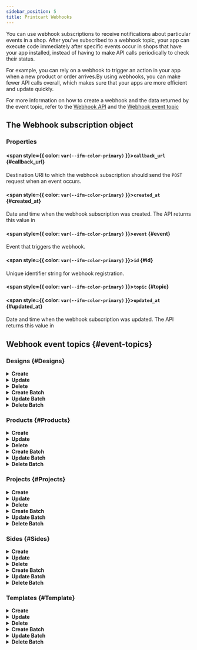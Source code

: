 ```yaml
---
sidebar_position: 5
title: Printcart Webhooks
---
```


You can use webhook subscriptions to receive notifications about particular events in a shop. After you've subscribed to a webhook topic, your app can execute code immediately after specific events occur in shops that have your app installed, instead of having to make API calls periodically to check their status.

For example, you can rely on a webhook to trigger an action in your app when a new product or order arrives.By using webhooks, you can make fewer API calls overall, which makes sure that your apps are more efficient and update quickly.

For more information on how to create a webhook and the data returned by the event topic, refer to the [Webhook API](/rest-api-reference#tag/Webhook) and the [Webhook event topic](/docs/api-sdk/webhooks#webhook-event-topics)

## The Webhook subscription object

### Properties

#### <span style={{ color: `var(--ifm-color-primary)` }}>`callback_url`</span> {#callback_url}

Destination URI to which the webhook subscription should send the `POST` request when an event occurs.

#### <span style={{ color: `var(--ifm-color-primary)` }}>`created_at`</span> {#created_at}

Date and time when the webhook subscription was created. The API returns this value in

#### <span style={{ color: `var(--ifm-color-primary)` }}>`event`</span> {#event}

Event that triggers the webhook.

#### <span style={{ color: `var(--ifm-color-primary)` }}>`id`</span> {#id}

Unique identifier string for webhook registration.

#### <span style={{ color: `var(--ifm-color-primary)` }}>`topic`</span> {#topic}

<!-- TODO: descriptions-->

#### <span style={{ color: `var(--ifm-color-primary)` }}>`updated_at`</span> {#updated_at}

Date and time when the webhook subscription was updated. The API returns this value in

## Webhook event topics {#event-topics}

### Designs {#Designs}

<details>
  <summary>
    <b>Create</b>
  </summary>
  <div>
    <div>
      <p>Occurs whenever a design is created.</p>
      <p>
        Resource: <a href="/rest-api-reference/#tag/Design/operation/getDesignById">Design</a>
      </p>
    </div>
  </div>

```json
{
  "data": {
    "id": "cce4dc71-6757-4a1c-a259-6b66a4304c14",
    "note": "Design example note",
    "status": "processing",
    "side": {
      "type": null,
      "id": "c5661a1e-8147-4dc3-8600-00fdc81ed14b",
      "name": "Side Example",
      "ratio": 72,
      "dimension_unit": "cm",
      "status": "publish",
      "design_area": {
        "width": 50,
        "height": 50,
        "top": 50,
        "left": 50
      },
      "show_cut_line": true,
      "cut_line_margin": {
        "x": 50.5,
        "y": 50.5
      },
      "show_safe_zone": true,
      "safe_zone_margin": {
        "x": 50.5,
        "y": 50.5
      },
      "side_image_size": {
        "width": 50,
        "height": 50
      },
      "side_image": {
        "id": "e8304b84-a015-3bd4-a7d3-7a978f465df2",
        "name": "Image example",
        "url": "https://files.printcart.com/images/19f99961-edac-455e-b407-aa6aa80ec862/0V34SX2YcE31B3zZ0xcm5dFbN1fGUdZc9GRIlxvP.jpg",
        "thumbnails": {
          "small": "https://files.printcart.com/image-thumbnail/e24d-dezj-408a-a247-4012a09b3/G0Ujj8ICRFDacEL0zj6Zq983Q818Z1X_small.webp",
          "medium": "https://files.printcart.com/image-thumbnail/e24d-dezj-408a-a247-4012a09b3/G0Ujj8ICRFDacEL0zj6Zq983Q818Z1X_medium.webp",
          "custom": "https://files.printcart.com/image-thumbnail/e24d-dezj-408a-a247-4012a09b3/G0Ujj8ICRFDacEL0zj6Zq983Q818Z1X_custom.webp"
        },
        "alt": "Image example",
        "width": 500,
        "height": 500,
        "created_at": "2021-11-16T08:26:30.000000Z",
        "updated_at": "2021-11-16T08:26:30.000000Z"
      },
      "bg_type": "image",
      "bg_color_value": "red",
      "img_overlay": {
        "id": "e8304b84-a015-3bd4-a7d3-7a978f465df2",
        "name": "Image example",
        "url": "https://files.printcart.com/images/19f99961-edac-455e-b407-aa6aa80ec862/0V34SX2YcE31B3zZ0xcm5dFbN1fGUdZc9GRIlxvP.jpg",
        "thumbnails": {
          "small": "https://files.printcart.com/image-thumbnail/e24d-dezj-408a-a247-4012a09b3/G0Ujj8ICRFDacEL0zj6Zq983Q818Z1X_small.webp",
          "medium": "https://files.printcart.com/image-thumbnail/e24d-dezj-408a-a247-4012a09b3/G0Ujj8ICRFDacEL0zj6Zq983Q818Z1X_medium.webp",
          "custom": "https://files.printcart.com/image-thumbnail/e24d-dezj-408a-a247-4012a09b3/G0Ujj8ICRFDacEL0zj6Zq983Q818Z1X_custom.webp"
        },
        "alt": "Image example",
        "width": 500,
        "height": 500,
        "created_at": "2021-11-16T08:26:30.000000Z",
        "updated_at": "2021-11-16T08:26:30.000000Z"
      },
      "background_included": true,
      "show_overlay": true,
      "include_overlay": true,
      "created_at": "2021-11-16T08:26:30.000000Z",
      "updated_at": "2021-11-16T08:26:30.000000Z"
    },
    "product": {
      "id": "962af342-a2c9-4665-bb5d-cb208258d958",
      "name": "product example",
      "dynamic_side": 500,
      "viewport_width": 500,
      "viewport_height": 500,
      "scale": 500,
      "dpi": 500,
      "dimension_unit": "inch",
      "status": "publish",
      "allowed_file_types": ["jpg", "png", "ai", "pdf"],
      "max_file_upload": 500,
      "min_jpg_dpi": 500,
      "enable_design": false,
      "enable_upload": true,
      "upload_max_filesize": null,
      "integration_product_id": null,
      "product_image": {
        "id": "e8304b84-a015-3bd4-a7d3-7a978f465df2",
        "name": "Image example",
        "url": "https://files.printcart.com/images/19f99961-edac-455e-b407-aa6aa80ec862/0V34SX2YcE31B3zZ0xcm5dFbN1fGUdZc9GRIlxvP.jpg",
        "thumbnails": {
          "small": "https://files.printcart.com/image-thumbnail/e24d-dezj-408a-a247-4012a09b3/G0Ujj8ICRFDacEL0zj6Zq983Q818Z1X_small.webp",
          "medium": "https://files.printcart.com/image-thumbnail/e24d-dezj-408a-a247-4012a09b3/G0Ujj8ICRFDacEL0zj6Zq983Q818Z1X_medium.webp",
          "custom": "https://files.printcart.com/image-thumbnail/e24d-dezj-408a-a247-4012a09b3/G0Ujj8ICRFDacEL0zj6Zq983Q818Z1X_custom.webp"
        },
        "alt": "Image example",
        "width": 500,
        "height": 500,
        "created_at": "2021-11-16T08:26:30.000000Z",
        "updated_at": "2021-11-16T08:26:30.000000Z"
      },
      "created_at": "2021-11-16T08:26:30.000000Z",
      "updated_at": "2021-11-16T08:26:30.000000Z"
    },
    "project": {
      "id": "4419934f-8e1b-4cf0-b432-01ef9258a812",
      "name": "project example",
      "status": "processing",
      "note": "project example note",
      "created_at": "2021-11-16T08:26:30.000000Z",
      "updated_at": "2021-11-16T08:26:30.000000Z"
    },
    "preview_image": {
      "id": "e8304b84-a015-3bd4-a7d3-7a978f465df2",
      "name": "Image example",
      "url": "https://files.printcart.com/images/19f99961-edac-455e-b407-aa6aa80ec862/0V34SX2YcE31B3zZ0xcm5dFbN1fGUdZc9GRIlxvP.jpg",
      "thumbnails": {
        "small": "https://files.printcart.com/image-thumbnail/e24d-dezj-408a-a247-4012a09b3/G0Ujj8ICRFDacEL0zj6Zq983Q818Z1X_small.webp",
        "medium": "https://files.printcart.com/image-thumbnail/e24d-dezj-408a-a247-4012a09b3/G0Ujj8ICRFDacEL0zj6Zq983Q818Z1X_medium.webp",
        "custom": "https://files.printcart.com/image-thumbnail/e24d-dezj-408a-a247-4012a09b3/G0Ujj8ICRFDacEL0zj6Zq983Q818Z1X_custom.webp"
      },
      "alt": "Image example",
      "width": 500,
      "height": 500,
      "created_at": "2021-11-16T08:26:30.000000Z",
      "updated_at": "2021-11-16T08:26:30.000000Z"
    },
    "design_image": {
      "id": "e8304b84-a015-3bd4-a7d3-7a978f465df2",
      "name": "Image example",
      "url": "https://files.printcart.com/images/19f99961-edac-455e-b407-aa6aa80ec862/0V34SX2YcE31B3zZ0xcm5dFbN1fGUdZc9GRIlxvP.jpg",
      "thumbnails": {
        "small": "https://files.printcart.com/image-thumbnail/e24d-dezj-408a-a247-4012a09b3/G0Ujj8ICRFDacEL0zj6Zq983Q818Z1X_small.webp",
        "medium": "https://files.printcart.com/image-thumbnail/e24d-dezj-408a-a247-4012a09b3/G0Ujj8ICRFDacEL0zj6Zq983Q818Z1X_medium.webp",
        "custom": "https://files.printcart.com/image-thumbnail/e24d-dezj-408a-a247-4012a09b3/G0Ujj8ICRFDacEL0zj6Zq983Q818Z1X_custom.webp"
      },
      "alt": "Image example",
      "width": 500,
      "height": 500,
      "created_at": "2021-11-16T08:26:30.000000Z",
      "updated_at": "2021-11-16T08:26:30.000000Z"
    },
    "original_side": {
      "id": "c5661a1e-8147-4dc3-8600-00fdc81ed14b",
      "name": "Side Example",
      "scale": 72,
      "dimension_unit": "cm",
      "status": "publish",
      "design_area": {
        "width": 50,
        "height": 50,
        "top": 50,
        "left": 50
      },
      "show_cut_line": true,
      "cut_line_margin": {
        "x": 50.5,
        "y": 50.5
      },
      "show_safe_zone": true,
      "safe_zone_margin": {
        "x": 50.5,
        "y": 50.5
      },
      "side_image_size": {
        "width": 50,
        "height": 50
      },
      "side_image": {
        "id": "e8304b84-a015-3bd4-a7d3-7a978f465df2",
        "name": "Image example",
        "url": "https://files.printcart.com/images/19f99961-edac-455e-b407-aa6aa80ec862/0V34SX2YcE31B3zZ0xcm5dFbN1fGUdZc9GRIlxvP.jpg",
        "thumbnails": {
          "small": "https://files.printcart.com/image-thumbnail/e24d-dezj-408a-a247-4012a09b3/G0Ujj8ICRFDacEL0zj6Zq983Q818Z1X_small.webp",
          "medium": "https://files.printcart.com/image-thumbnail/e24d-dezj-408a-a247-4012a09b3/G0Ujj8ICRFDacEL0zj6Zq983Q818Z1X_medium.webp",
          "custom": "https://files.printcart.com/image-thumbnail/e24d-dezj-408a-a247-4012a09b3/G0Ujj8ICRFDacEL0zj6Zq983Q818Z1X_custom.webp"
        },
        "alt": "Image example",
        "width": 500,
        "height": 500,
        "created_at": "2021-11-16T08:26:30.000000Z",
        "updated_at": "2021-11-16T08:26:30.000000Z"
      },
      "product": {
        "id": "962af342-a2c9-4665-bb5d-cb208258d958",
        "name": "product example",
        "dynamic_side": 500,
        "viewport_width": 500,
        "viewport_height": 500,
        "scale": 500,
        "dpi": 500,
        "dimension_unit": "inch",
        "status": "publish",
        "allowed_file_types": ["jpg", "png", "ai", "pdf"],
        "max_file_upload": 500,
        "min_jpg_dpi": 500,
        "enable_design": false,
        "enable_upload": true,
        "upload_max_filesize": null,
        "integration_product_id": null,
        "product_image": {
          "id": "e8304b84-a015-3bd4-a7d3-7a978f465df2",
          "name": "Image example",
          "url": "https://files.printcart.com/images/19f99961-edac-455e-b407-aa6aa80ec862/0V34SX2YcE31B3zZ0xcm5dFbN1fGUdZc9GRIlxvP.jpg",
          "thumbnails": {
            "small": "https://files.printcart.com/image-thumbnail/e24d-dezj-408a-a247-4012a09b3/G0Ujj8ICRFDacEL0zj6Zq983Q818Z1X_small.webp",
            "medium": "https://files.printcart.com/image-thumbnail/e24d-dezj-408a-a247-4012a09b3/G0Ujj8ICRFDacEL0zj6Zq983Q818Z1X_medium.webp",
            "custom": "https://files.printcart.com/image-thumbnail/e24d-dezj-408a-a247-4012a09b3/G0Ujj8ICRFDacEL0zj6Zq983Q818Z1X_custom.webp"
          },
          "alt": "Image example",
          "width": 500,
          "height": 500,
          "created_at": "2021-11-16T08:26:30.000000Z",
          "updated_at": "2021-11-16T08:26:30.000000Z"
        },
        "created_at": "2021-11-16T08:26:30.000000Z",
        "updated_at": "2021-11-16T08:26:30.000000Z"
      },
      "bg_type": "image",
      "bg_color_value": "red",
      "img_overlay": {
        "id": "e8304b84-a015-3bd4-a7d3-7a978f465df2",
        "name": "Image example",
        "url": "https://files.printcart.com/images/19f99961-edac-455e-b407-aa6aa80ec862/0V34SX2YcE31B3zZ0xcm5dFbN1fGUdZc9GRIlxvP.jpg",
        "thumbnails": {
          "small": "https://files.printcart.com/image-thumbnail/e24d-dezj-408a-a247-4012a09b3/G0Ujj8ICRFDacEL0zj6Zq983Q818Z1X_small.webp",
          "medium": "https://files.printcart.com/image-thumbnail/e24d-dezj-408a-a247-4012a09b3/G0Ujj8ICRFDacEL0zj6Zq983Q818Z1X_medium.webp",
          "custom": "https://files.printcart.com/image-thumbnail/e24d-dezj-408a-a247-4012a09b3/G0Ujj8ICRFDacEL0zj6Zq983Q818Z1X_custom.webp"
        },
        "alt": "Image example",
        "width": 500,
        "height": 500,
        "created_at": "2021-11-16T08:26:30.000000Z",
        "updated_at": "2021-11-16T08:26:30.000000Z"
      },
      "background_included": true,
      "show_overlay": true,
      "include_overlay": true,
      "created_at": "2021-11-16T08:26:30.000000Z",
      "updated_at": "2021-11-16T08:26:30.000000Z"
    },
    "original_output_options": {
      "dpi": 500,
      "dimension_unit": "inch"
    },
    "viewport": {
      "width": 50.5,
      "height": 50.5
    },
    "created_at": "2021-11-16T08:26:30.000000Z",
    "updated_at": "2021-11-16T08:26:30.000000Z",
    "layers": [
      {
        "top": 38.9832354205,
        "left": 329.6631024663,
        "text": "Heading",
        "width": 158,
        "height": 47.46,
        "originX": "left",
        "originY": "top",
        "fontSize": 42,
        "minWidth": 20,
        "fontStyle": "normal",
        "textAlign": "left",
        "underline": "false,",
        "fontFamily": "Roboto",
        "fontWeight": "normal"
      }
    ]
  },
  "message": "Created successfully",
}
```

</details>

<details>
  <summary>
    <b>Update</b>
  </summary>
  <div>
    <div>
      <p>Occurs whenever a design is updated.</p>
      <p>
        Resource: <a href="/rest-api-reference/#tag/Design/operation/getDesignById">Design</a>
      </p>
    </div>
  </div>

```json
{
  "data": {
    "id": "cce4dc71-6757-4a1c-a259-6b66a4304c14",
    "note": "Update Design example note",
    "status": "processing",
    "side": {
      "type": null,
      "id": "c5661a1e-8147-4dc3-8600-00fdc81ed14b",
      "name": "Side Example",
      "ratio": 72,
      "dimension_unit": "cm",
      "status": "publish",
      "design_area": {
        "width": 50,
        "height": 50,
        "top": 50,
        "left": 50
      },
      "show_cut_line": true,
      "cut_line_margin": {
        "x": 50.5,
        "y": 50.5
      },
      "show_safe_zone": true,
      "safe_zone_margin": {
        "x": 50.5,
        "y": 50.5
      },
      "side_image_size": {
        "width": 50,
        "height": 50
      },
      "side_image": {
        "id": "e8304b84-a015-3bd4-a7d3-7a978f465df2",
        "name": "Image example",
        "url": "https://files.printcart.com/images/19f99961-edac-455e-b407-aa6aa80ec862/0V34SX2YcE31B3zZ0xcm5dFbN1fGUdZc9GRIlxvP.jpg",
        "thumbnails": {
          "small": "https://files.printcart.com/image-thumbnail/e24d-dezj-408a-a247-4012a09b3/G0Ujj8ICRFDacEL0zj6Zq983Q818Z1X_small.webp",
          "medium": "https://files.printcart.com/image-thumbnail/e24d-dezj-408a-a247-4012a09b3/G0Ujj8ICRFDacEL0zj6Zq983Q818Z1X_medium.webp",
          "custom": "https://files.printcart.com/image-thumbnail/e24d-dezj-408a-a247-4012a09b3/G0Ujj8ICRFDacEL0zj6Zq983Q818Z1X_custom.webp"
        },
        "alt": "Image example",
        "width": 500,
        "height": 500,
        "created_at": "2021-11-16T08:26:30.000000Z",
        "updated_at": "2021-11-16T08:26:30.000000Z"
      },
      "bg_type": "image",
      "bg_color_value": "red",
      "img_overlay": {
        "id": "e8304b84-a015-3bd4-a7d3-7a978f465df2",
        "name": "Image example",
        "url": "https://files.printcart.com/images/19f99961-edac-455e-b407-aa6aa80ec862/0V34SX2YcE31B3zZ0xcm5dFbN1fGUdZc9GRIlxvP.jpg",
        "thumbnails": {
          "small": "https://files.printcart.com/image-thumbnail/e24d-dezj-408a-a247-4012a09b3/G0Ujj8ICRFDacEL0zj6Zq983Q818Z1X_small.webp",
          "medium": "https://files.printcart.com/image-thumbnail/e24d-dezj-408a-a247-4012a09b3/G0Ujj8ICRFDacEL0zj6Zq983Q818Z1X_medium.webp",
          "custom": "https://files.printcart.com/image-thumbnail/e24d-dezj-408a-a247-4012a09b3/G0Ujj8ICRFDacEL0zj6Zq983Q818Z1X_custom.webp"
        },
        "alt": "Image example",
        "width": 500,
        "height": 500,
        "created_at": "2021-11-16T08:26:30.000000Z",
        "updated_at": "2021-11-16T08:26:30.000000Z"
      },
      "background_included": true,
      "show_overlay": true,
      "include_overlay": true,
      "created_at": "2021-11-16T08:26:30.000000Z",
      "updated_at": "2021-11-16T08:26:30.000000Z"
    },
    "product": {
      "id": "962af342-a2c9-4665-bb5d-cb208258d958",
      "name": "product example",
      "dynamic_side": 500,
      "viewport_width": 500,
      "viewport_height": 500,
      "scale": 500,
      "dpi": 500,
      "dimension_unit": "inch",
      "status": "publish",
      "allowed_file_types": ["jpg", "png", "ai", "pdf"],
      "max_file_upload": 500,
      "min_jpg_dpi": 500,
      "enable_design": false,
      "enable_upload": true,
      "upload_max_filesize": null,
      "integration_product_id": null,
      "product_image": {
        "id": "e8304b84-a015-3bd4-a7d3-7a978f465df2",
        "name": "Image example",
        "url": "https://files.printcart.com/images/19f99961-edac-455e-b407-aa6aa80ec862/0V34SX2YcE31B3zZ0xcm5dFbN1fGUdZc9GRIlxvP.jpg",
        "thumbnails": {
          "small": "https://files.printcart.com/image-thumbnail/e24d-dezj-408a-a247-4012a09b3/G0Ujj8ICRFDacEL0zj6Zq983Q818Z1X_small.webp",
          "medium": "https://files.printcart.com/image-thumbnail/e24d-dezj-408a-a247-4012a09b3/G0Ujj8ICRFDacEL0zj6Zq983Q818Z1X_medium.webp",
          "custom": "https://files.printcart.com/image-thumbnail/e24d-dezj-408a-a247-4012a09b3/G0Ujj8ICRFDacEL0zj6Zq983Q818Z1X_custom.webp"
        },
        "alt": "Image example",
        "width": 500,
        "height": 500,
        "created_at": "2021-11-16T08:26:30.000000Z",
        "updated_at": "2021-11-16T08:26:30.000000Z"
      },
      "created_at": "2021-11-16T08:26:30.000000Z",
      "updated_at": "2021-11-16T08:26:30.000000Z"
    },
    "project": {
      "id": "4419934f-8e1b-4cf0-b432-01ef9258a812",
      "name": "project example",
      "status": "processing",
      "note": "project example note",
      "created_at": "2021-11-16T08:26:30.000000Z",
      "updated_at": "2021-11-16T08:26:30.000000Z"
    },
    "preview_image": {
      "id": "e8304b84-a015-3bd4-a7d3-7a978f465df2",
      "name": "Image example",
      "url": "https://files.printcart.com/images/19f99961-edac-455e-b407-aa6aa80ec862/0V34SX2YcE31B3zZ0xcm5dFbN1fGUdZc9GRIlxvP.jpg",
      "thumbnails": {
        "small": "https://files.printcart.com/image-thumbnail/e24d-dezj-408a-a247-4012a09b3/G0Ujj8ICRFDacEL0zj6Zq983Q818Z1X_small.webp",
        "medium": "https://files.printcart.com/image-thumbnail/e24d-dezj-408a-a247-4012a09b3/G0Ujj8ICRFDacEL0zj6Zq983Q818Z1X_medium.webp",
        "custom": "https://files.printcart.com/image-thumbnail/e24d-dezj-408a-a247-4012a09b3/G0Ujj8ICRFDacEL0zj6Zq983Q818Z1X_custom.webp"
      },
      "alt": "Image example",
      "width": 500,
      "height": 500,
      "created_at": "2021-11-16T08:26:30.000000Z",
      "updated_at": "2021-11-16T08:26:30.000000Z"
    },
    "design_image": {
      "id": "e8304b84-a015-3bd4-a7d3-7a978f465df2",
      "name": "Image example",
      "url": "https://files.printcart.com/images/19f99961-edac-455e-b407-aa6aa80ec862/0V34SX2YcE31B3zZ0xcm5dFbN1fGUdZc9GRIlxvP.jpg",
      "thumbnails": {
        "small": "https://files.printcart.com/image-thumbnail/e24d-dezj-408a-a247-4012a09b3/G0Ujj8ICRFDacEL0zj6Zq983Q818Z1X_small.webp",
        "medium": "https://files.printcart.com/image-thumbnail/e24d-dezj-408a-a247-4012a09b3/G0Ujj8ICRFDacEL0zj6Zq983Q818Z1X_medium.webp",
        "custom": "https://files.printcart.com/image-thumbnail/e24d-dezj-408a-a247-4012a09b3/G0Ujj8ICRFDacEL0zj6Zq983Q818Z1X_custom.webp"
      },
      "alt": "Image example",
      "width": 500,
      "height": 500,
      "created_at": "2021-11-16T08:26:30.000000Z",
      "updated_at": "2021-11-16T08:26:30.000000Z"
    },
    "original_side": {
      "id": "c5661a1e-8147-4dc3-8600-00fdc81ed14b",
      "name": "Side Example",
      "scale": 72,
      "dimension_unit": "cm",
      "status": "publish",
      "design_area": {
        "width": 50,
        "height": 50,
        "top": 50,
        "left": 50
      },
      "show_cut_line": true,
      "cut_line_margin": {
        "x": 50.5,
        "y": 50.5
      },
      "show_safe_zone": true,
      "safe_zone_margin": {
        "x": 50.5,
        "y": 50.5
      },
      "side_image_size": {
        "width": 50,
        "height": 50
      },
      "side_image": {
        "id": "e8304b84-a015-3bd4-a7d3-7a978f465df2",
        "name": "Image example",
        "url": "https://files.printcart.com/images/19f99961-edac-455e-b407-aa6aa80ec862/0V34SX2YcE31B3zZ0xcm5dFbN1fGUdZc9GRIlxvP.jpg",
        "thumbnails": {
          "small": "https://files.printcart.com/image-thumbnail/e24d-dezj-408a-a247-4012a09b3/G0Ujj8ICRFDacEL0zj6Zq983Q818Z1X_small.webp",
          "medium": "https://files.printcart.com/image-thumbnail/e24d-dezj-408a-a247-4012a09b3/G0Ujj8ICRFDacEL0zj6Zq983Q818Z1X_medium.webp",
          "custom": "https://files.printcart.com/image-thumbnail/e24d-dezj-408a-a247-4012a09b3/G0Ujj8ICRFDacEL0zj6Zq983Q818Z1X_custom.webp"
        },
        "alt": "Image example",
        "width": 500,
        "height": 500,
        "created_at": "2021-11-16T08:26:30.000000Z",
        "updated_at": "2021-11-16T08:26:30.000000Z"
      },
      "product": {
        "id": "962af342-a2c9-4665-bb5d-cb208258d958",
        "name": "product example",
        "dynamic_side": 500,
        "viewport_width": 500,
        "viewport_height": 500,
        "scale": 500,
        "dpi": 500,
        "dimension_unit": "inch",
        "status": "publish",
        "allowed_file_types": ["jpg", "png", "ai", "pdf"],
        "max_file_upload": 500,
        "min_jpg_dpi": 500,
        "enable_design": false,
        "enable_upload": true,
        "upload_max_filesize": null,
        "integration_product_id": null,
        "product_image": {
          "id": "e8304b84-a015-3bd4-a7d3-7a978f465df2",
          "name": "Image example",
          "url": "https://files.printcart.com/images/19f99961-edac-455e-b407-aa6aa80ec862/0V34SX2YcE31B3zZ0xcm5dFbN1fGUdZc9GRIlxvP.jpg",
          "thumbnails": {
            "small": "https://files.printcart.com/image-thumbnail/e24d-dezj-408a-a247-4012a09b3/G0Ujj8ICRFDacEL0zj6Zq983Q818Z1X_small.webp",
            "medium": "https://files.printcart.com/image-thumbnail/e24d-dezj-408a-a247-4012a09b3/G0Ujj8ICRFDacEL0zj6Zq983Q818Z1X_medium.webp",
            "custom": "https://files.printcart.com/image-thumbnail/e24d-dezj-408a-a247-4012a09b3/G0Ujj8ICRFDacEL0zj6Zq983Q818Z1X_custom.webp"
          },
          "alt": "Image example",
          "width": 500,
          "height": 500,
          "created_at": "2021-11-16T08:26:30.000000Z",
          "updated_at": "2021-11-16T08:26:30.000000Z"
        },
        "created_at": "2021-11-16T08:26:30.000000Z",
        "updated_at": "2021-11-16T08:26:30.000000Z"
      },
      "bg_type": "image",
      "bg_color_value": "red",
      "img_overlay": {
        "id": "e8304b84-a015-3bd4-a7d3-7a978f465df2",
        "name": "Image example",
        "url": "https://files.printcart.com/images/19f99961-edac-455e-b407-aa6aa80ec862/0V34SX2YcE31B3zZ0xcm5dFbN1fGUdZc9GRIlxvP.jpg",
        "thumbnails": {
          "small": "https://files.printcart.com/image-thumbnail/e24d-dezj-408a-a247-4012a09b3/G0Ujj8ICRFDacEL0zj6Zq983Q818Z1X_small.webp",
          "medium": "https://files.printcart.com/image-thumbnail/e24d-dezj-408a-a247-4012a09b3/G0Ujj8ICRFDacEL0zj6Zq983Q818Z1X_medium.webp",
          "custom": "https://files.printcart.com/image-thumbnail/e24d-dezj-408a-a247-4012a09b3/G0Ujj8ICRFDacEL0zj6Zq983Q818Z1X_custom.webp"
        },
        "alt": "Image example",
        "width": 500,
        "height": 500,
        "created_at": "2021-11-16T08:26:30.000000Z",
        "updated_at": "2021-11-16T08:26:30.000000Z"
      },
      "background_included": true,
      "show_overlay": true,
      "include_overlay": true,
      "created_at": "2021-11-16T08:26:30.000000Z",
      "updated_at": "2021-11-16T08:26:30.000000Z"
    },
    "original_output_options": {
      "dpi": 500,
      "dimension_unit": "inch"
    },
    "viewport": {
      "width": 50.5,
      "height": 50.5
    },
    "created_at": "2021-11-16T08:26:30.000000Z",
    "updated_at": "2021-11-16T08:26:30.000000Z",
    "layers": [
      {
        "top": 38.9832354205,
        "left": 329.6631024663,
        "text": "Heading",
        "width": 158,
        "height": 47.46,
        "originX": "left",
        "originY": "top",
        "fontSize": 42,
        "minWidth": 20,
        "fontStyle": "normal",
        "textAlign": "left",
        "underline": "false,",
        "fontFamily": "Roboto",
        "fontWeight": "normal"
      }
    ]
  },
  "message": "Updated successfully",
}
```

</details>

<details>
  <summary>
    <b>Delete</b>
  </summary>
  <div>
    <div>
      <p>Occurs whenever a design is deleted.</p>
      <p>
        Resource: <a href="/rest-api-reference/#tag/Design/operation/getDesignById">Design</a>
      </p>
    </div>
  </div>

```json
{
  "data": {
    "id": "cce4dc71-6757-4a1c-a259-6b66a4304c14",
    "note": "Delete Design example note",
    "status": "deleted",
    "side": {
      "type": null,
      "id": "c5661a1e-8147-4dc3-8600-00fdc81ed14b",
      "name": "Side Example",
      "ratio": 72,
      "dimension_unit": "cm",
      "status": "publish",
      "design_area": {
        "width": 50,
        "height": 50,
        "top": 50,
        "left": 50
      },
      "show_cut_line": true,
      "cut_line_margin": {
        "x": 50.5,
        "y": 50.5
      },
      "show_safe_zone": true,
      "safe_zone_margin": {
        "x": 50.5,
        "y": 50.5
      },
      "side_image_size": {
        "width": 50,
        "height": 50
      },
      "side_image": {
        "id": "e8304b84-a015-3bd4-a7d3-7a978f465df2",
        "name": "Image example",
        "url": "https://files.printcart.com/images/19f99961-edac-455e-b407-aa6aa80ec862/0V34SX2YcE31B3zZ0xcm5dFbN1fGUdZc9GRIlxvP.jpg",
        "thumbnails": {
          "small": "https://files.printcart.com/image-thumbnail/e24d-dezj-408a-a247-4012a09b3/G0Ujj8ICRFDacEL0zj6Zq983Q818Z1X_small.webp",
          "medium": "https://files.printcart.com/image-thumbnail/e24d-dezj-408a-a247-4012a09b3/G0Ujj8ICRFDacEL0zj6Zq983Q818Z1X_medium.webp",
          "custom": "https://files.printcart.com/image-thumbnail/e24d-dezj-408a-a247-4012a09b3/G0Ujj8ICRFDacEL0zj6Zq983Q818Z1X_custom.webp"
        },
        "alt": "Image example",
        "width": 500,
        "height": 500,
        "created_at": "2021-11-16T08:26:30.000000Z",
        "updated_at": "2021-11-16T08:26:30.000000Z"
      },
      "bg_type": "image",
      "bg_color_value": "red",
      "img_overlay": {
        "id": "e8304b84-a015-3bd4-a7d3-7a978f465df2",
        "name": "Image example",
        "url": "https://files.printcart.com/images/19f99961-edac-455e-b407-aa6aa80ec862/0V34SX2YcE31B3zZ0xcm5dFbN1fGUdZc9GRIlxvP.jpg",
        "thumbnails": {
          "small": "https://files.printcart.com/image-thumbnail/e24d-dezj-408a-a247-4012a09b3/G0Ujj8ICRFDacEL0zj6Zq983Q818Z1X_small.webp",
          "medium": "https://files.printcart.com/image-thumbnail/e24d-dezj-408a-a247-4012a09b3/G0Ujj8ICRFDacEL0zj6Zq983Q818Z1X_medium.webp",
          "custom": "https://files.printcart.com/image-thumbnail/e24d-dezj-408a-a247-4012a09b3/G0Ujj8ICRFDacEL0zj6Zq983Q818Z1X_custom.webp"
        },
        "alt": "Image example",
        "width": 500,
        "height": 500,
        "created_at": "2021-11-16T08:26:30.000000Z",
        "updated_at": "2021-11-16T08:26:30.000000Z"
      },
      "background_included": true,
      "show_overlay": true,
      "include_overlay": true,
      "created_at": "2021-11-16T08:26:30.000000Z",
      "updated_at": "2021-11-16T08:26:30.000000Z"
    },
    "product": {
      "id": "962af342-a2c9-4665-bb5d-cb208258d958",
      "name": "product example",
      "dynamic_side": 500,
      "viewport_width": 500,
      "viewport_height": 500,
      "scale": 500,
      "dpi": 500,
      "dimension_unit": "inch",
      "status": "publish",
      "allowed_file_types": ["jpg", "png", "ai", "pdf"],
      "max_file_upload": 500,
      "min_jpg_dpi": 500,
      "enable_design": false,
      "enable_upload": true,
      "upload_max_filesize": null,
      "integration_product_id": null,
      "product_image": {
        "id": "e8304b84-a015-3bd4-a7d3-7a978f465df2",
        "name": "Image example",
        "url": "https://files.printcart.com/images/19f99961-edac-455e-b407-aa6aa80ec862/0V34SX2YcE31B3zZ0xcm5dFbN1fGUdZc9GRIlxvP.jpg",
        "thumbnails": {
          "small": "https://files.printcart.com/image-thumbnail/e24d-dezj-408a-a247-4012a09b3/G0Ujj8ICRFDacEL0zj6Zq983Q818Z1X_small.webp",
          "medium": "https://files.printcart.com/image-thumbnail/e24d-dezj-408a-a247-4012a09b3/G0Ujj8ICRFDacEL0zj6Zq983Q818Z1X_medium.webp",
          "custom": "https://files.printcart.com/image-thumbnail/e24d-dezj-408a-a247-4012a09b3/G0Ujj8ICRFDacEL0zj6Zq983Q818Z1X_custom.webp"
        },
        "alt": "Image example",
        "width": 500,
        "height": 500,
        "created_at": "2021-11-16T08:26:30.000000Z",
        "updated_at": "2021-11-16T08:26:30.000000Z"
      },
      "created_at": "2021-11-16T08:26:30.000000Z",
      "updated_at": "2021-11-16T08:26:30.000000Z"
    },
    "project": {
      "id": "4419934f-8e1b-4cf0-b432-01ef9258a812",
      "name": "project example",
      "status": "processing",
      "note": "project example note",
      "created_at": "2021-11-16T08:26:30.000000Z",
      "updated_at": "2021-11-16T08:26:30.000000Z"
    },
    "preview_image": {
      "id": "e8304b84-a015-3bd4-a7d3-7a978f465df2",
      "name": "Image example",
      "url": "https://files.printcart.com/images/19f99961-edac-455e-b407-aa6aa80ec862/0V34SX2YcE31B3zZ0xcm5dFbN1fGUdZc9GRIlxvP.jpg",
      "thumbnails": {
        "small": "https://files.printcart.com/image-thumbnail/e24d-dezj-408a-a247-4012a09b3/G0Ujj8ICRFDacEL0zj6Zq983Q818Z1X_small.webp",
        "medium": "https://files.printcart.com/image-thumbnail/e24d-dezj-408a-a247-4012a09b3/G0Ujj8ICRFDacEL0zj6Zq983Q818Z1X_medium.webp",
        "custom": "https://files.printcart.com/image-thumbnail/e24d-dezj-408a-a247-4012a09b3/G0Ujj8ICRFDacEL0zj6Zq983Q818Z1X_custom.webp"
      },
      "alt": "Image example",
      "width": 500,
      "height": 500,
      "created_at": "2021-11-16T08:26:30.000000Z",
      "updated_at": "2021-11-16T08:26:30.000000Z"
    },
    "design_image": {
      "id": "e8304b84-a015-3bd4-a7d3-7a978f465df2",
      "name": "Image example",
      "url": "https://files.printcart.com/images/19f99961-edac-455e-b407-aa6aa80ec862/0V34SX2YcE31B3zZ0xcm5dFbN1fGUdZc9GRIlxvP.jpg",
      "thumbnails": {
        "small": "https://files.printcart.com/image-thumbnail/e24d-dezj-408a-a247-4012a09b3/G0Ujj8ICRFDacEL0zj6Zq983Q818Z1X_small.webp",
        "medium": "https://files.printcart.com/image-thumbnail/e24d-dezj-408a-a247-4012a09b3/G0Ujj8ICRFDacEL0zj6Zq983Q818Z1X_medium.webp",
        "custom": "https://files.printcart.com/image-thumbnail/e24d-dezj-408a-a247-4012a09b3/G0Ujj8ICRFDacEL0zj6Zq983Q818Z1X_custom.webp"
      },
      "alt": "Image example",
      "width": 500,
      "height": 500,
      "created_at": "2021-11-16T08:26:30.000000Z",
      "updated_at": "2021-11-16T08:26:30.000000Z"
    },
    "original_side": {
      "id": "c5661a1e-8147-4dc3-8600-00fdc81ed14b",
      "name": "Side Example",
      "scale": 72,
      "dimension_unit": "cm",
      "status": "publish",
      "design_area": {
        "width": 50,
        "height": 50,
        "top": 50,
        "left": 50
      },
      "show_cut_line": true,
      "cut_line_margin": {
        "x": 50.5,
        "y": 50.5
      },
      "show_safe_zone": true,
      "safe_zone_margin": {
        "x": 50.5,
        "y": 50.5
      },
      "side_image_size": {
        "width": 50,
        "height": 50
      },
      "side_image": {
        "id": "e8304b84-a015-3bd4-a7d3-7a978f465df2",
        "name": "Image example",
        "url": "https://files.printcart.com/images/19f99961-edac-455e-b407-aa6aa80ec862/0V34SX2YcE31B3zZ0xcm5dFbN1fGUdZc9GRIlxvP.jpg",
        "thumbnails": {
          "small": "https://files.printcart.com/image-thumbnail/e24d-dezj-408a-a247-4012a09b3/G0Ujj8ICRFDacEL0zj6Zq983Q818Z1X_small.webp",
          "medium": "https://files.printcart.com/image-thumbnail/e24d-dezj-408a-a247-4012a09b3/G0Ujj8ICRFDacEL0zj6Zq983Q818Z1X_medium.webp",
          "custom": "https://files.printcart.com/image-thumbnail/e24d-dezj-408a-a247-4012a09b3/G0Ujj8ICRFDacEL0zj6Zq983Q818Z1X_custom.webp"
        },
        "alt": "Image example",
        "width": 500,
        "height": 500,
        "created_at": "2021-11-16T08:26:30.000000Z",
        "updated_at": "2021-11-16T08:26:30.000000Z"
      },
      "product": {
        "id": "962af342-a2c9-4665-bb5d-cb208258d958",
        "name": "product example",
        "dynamic_side": 500,
        "viewport_width": 500,
        "viewport_height": 500,
        "scale": 500,
        "dpi": 500,
        "dimension_unit": "inch",
        "status": "publish",
        "allowed_file_types": ["jpg", "png", "ai", "pdf"],
        "max_file_upload": 500,
        "min_jpg_dpi": 500,
        "enable_design": false,
        "enable_upload": true,
        "upload_max_filesize": null,
        "integration_product_id": null,
        "product_image": {
          "id": "e8304b84-a015-3bd4-a7d3-7a978f465df2",
          "name": "Image example",
          "url": "https://files.printcart.com/images/19f99961-edac-455e-b407-aa6aa80ec862/0V34SX2YcE31B3zZ0xcm5dFbN1fGUdZc9GRIlxvP.jpg",
          "thumbnails": {
            "small": "https://files.printcart.com/image-thumbnail/e24d-dezj-408a-a247-4012a09b3/G0Ujj8ICRFDacEL0zj6Zq983Q818Z1X_small.webp",
            "medium": "https://files.printcart.com/image-thumbnail/e24d-dezj-408a-a247-4012a09b3/G0Ujj8ICRFDacEL0zj6Zq983Q818Z1X_medium.webp",
            "custom": "https://files.printcart.com/image-thumbnail/e24d-dezj-408a-a247-4012a09b3/G0Ujj8ICRFDacEL0zj6Zq983Q818Z1X_custom.webp"
          },
          "alt": "Image example",
          "width": 500,
          "height": 500,
          "created_at": "2021-11-16T08:26:30.000000Z",
          "updated_at": "2021-11-16T08:26:30.000000Z"
        },
        "created_at": "2021-11-16T08:26:30.000000Z",
        "updated_at": "2021-11-16T08:26:30.000000Z"
      },
      "bg_type": "image",
      "bg_color_value": "red",
      "img_overlay": {
        "id": "e8304b84-a015-3bd4-a7d3-7a978f465df2",
        "name": "Image example",
        "url": "https://files.printcart.com/images/19f99961-edac-455e-b407-aa6aa80ec862/0V34SX2YcE31B3zZ0xcm5dFbN1fGUdZc9GRIlxvP.jpg",
        "thumbnails": {
          "small": "https://files.printcart.com/image-thumbnail/e24d-dezj-408a-a247-4012a09b3/G0Ujj8ICRFDacEL0zj6Zq983Q818Z1X_small.webp",
          "medium": "https://files.printcart.com/image-thumbnail/e24d-dezj-408a-a247-4012a09b3/G0Ujj8ICRFDacEL0zj6Zq983Q818Z1X_medium.webp",
          "custom": "https://files.printcart.com/image-thumbnail/e24d-dezj-408a-a247-4012a09b3/G0Ujj8ICRFDacEL0zj6Zq983Q818Z1X_custom.webp"
        },
        "alt": "Image example",
        "width": 500,
        "height": 500,
        "created_at": "2021-11-16T08:26:30.000000Z",
        "updated_at": "2021-11-16T08:26:30.000000Z"
      },
      "background_included": true,
      "show_overlay": true,
      "include_overlay": true,
      "created_at": "2021-11-16T08:26:30.000000Z",
      "updated_at": "2021-11-16T08:26:30.000000Z"
    },
    "original_output_options": {
      "dpi": 500,
      "dimension_unit": "inch"
    },
    "viewport": {
      "width": 50.5,
      "height": 50.5
    },
    "created_at": "2021-11-16T08:26:30.000000Z",
    "updated_at": "2021-11-16T08:26:30.000000Z",
    "layers": [
      {
        "top": 38.9832354205,
        "left": 329.6631024663,
        "text": "Heading",
        "width": 158,
        "height": 47.46,
        "originX": "left",
        "originY": "top",
        "fontSize": 42,
        "minWidth": 20,
        "fontStyle": "normal",
        "textAlign": "left",
        "underline": "false,",
        "fontFamily": "Roboto",
        "fontWeight": "normal"
      }
    ]
  },
  "message": "Deleted successfully"
}
```

</details>

<details>
  <summary>
    <b>Create Batch</b>
  </summary>
  <div>
    <div>
      <p>Occurs whenever a designs is created batch.</p>
      <p>
        Resource: <a href="/rest-api-reference/#tag/Design/operation/getDesignById">Design</a>
      </p>
    </div>
  </div>

```json
{
  "data": [
    {
      "id": "cce4dc71-6757-4a1c-a259-6b66a4304c14",
      "note": "Design example note",
      "status": "processing",
      "side": {
        "type": null,
        "id": "c5661a1e-8147-4dc3-8600-00fdc81ed14b",
        "name": "Side Example",
        "ratio": 72,
        "dimension_unit": "cm",
        "status": "publish",
        "design_area": {
          "width": 50,
          "height": 50,
          "top": 50,
          "left": 50
        },
        "show_cut_line": true,
        "cut_line_margin": {
          "x": 50.5,
          "y": 50.5
        },
        "show_safe_zone": true,
        "safe_zone_margin": {
          "x": 50.5,
          "y": 50.5
        },
        "side_image_size": {
          "width": 50,
          "height": 50
        },
        "side_image": {
          "id": "e8304b84-a015-3bd4-a7d3-7a978f465df2",
          "name": "Image example",
          "url": "https://files.printcart.com/images/19f99961-edac-455e-b407-aa6aa80ec862/0V34SX2YcE31B3zZ0xcm5dFbN1fGUdZc9GRIlxvP.jpg",
          "thumbnails": {
            "small": "https://files.printcart.com/image-thumbnail/e24d-dezj-408a-a247-4012a09b3/G0Ujj8ICRFDacEL0zj6Zq983Q818Z1X_small.webp",
            "medium": "https://files.printcart.com/image-thumbnail/e24d-dezj-408a-a247-4012a09b3/G0Ujj8ICRFDacEL0zj6Zq983Q818Z1X_medium.webp",
            "custom": "https://files.printcart.com/image-thumbnail/e24d-dezj-408a-a247-4012a09b3/G0Ujj8ICRFDacEL0zj6Zq983Q818Z1X_custom.webp"
          },
          "alt": "Image example",
          "width": 500,
          "height": 500,
          "created_at": "2021-11-16T08:26:30.000000Z",
          "updated_at": "2021-11-16T08:26:30.000000Z"
        },
        "bg_type": "image",
        "bg_color_value": "red",
        "img_overlay": {
          "id": "e8304b84-a015-3bd4-a7d3-7a978f465df2",
          "name": "Image example",
          "url": "https://files.printcart.com/images/19f99961-edac-455e-b407-aa6aa80ec862/0V34SX2YcE31B3zZ0xcm5dFbN1fGUdZc9GRIlxvP.jpg",
          "thumbnails": {
            "small": "https://files.printcart.com/image-thumbnail/e24d-dezj-408a-a247-4012a09b3/G0Ujj8ICRFDacEL0zj6Zq983Q818Z1X_small.webp",
            "medium": "https://files.printcart.com/image-thumbnail/e24d-dezj-408a-a247-4012a09b3/G0Ujj8ICRFDacEL0zj6Zq983Q818Z1X_medium.webp",
            "custom": "https://files.printcart.com/image-thumbnail/e24d-dezj-408a-a247-4012a09b3/G0Ujj8ICRFDacEL0zj6Zq983Q818Z1X_custom.webp"
          },
          "alt": "Image example",
          "width": 500,
          "height": 500,
          "created_at": "2021-11-16T08:26:30.000000Z",
          "updated_at": "2021-11-16T08:26:30.000000Z"
        },
        "background_included": true,
        "show_overlay": true,
        "include_overlay": true,
        "created_at": "2021-11-16T08:26:30.000000Z",
        "updated_at": "2021-11-16T08:26:30.000000Z"
      },
      "product": {
        "id": "962af342-a2c9-4665-bb5d-cb208258d958",
        "name": "product example",
        "dynamic_side": 500,
        "viewport_width": 500,
        "viewport_height": 500,
        "scale": 500,
        "dpi": 500,
        "dimension_unit": "inch",
        "status": "publish",
        "allowed_file_types": ["jpg", "png", "ai", "pdf"],
        "max_file_upload": 500,
        "min_jpg_dpi": 500,
        "enable_design": false,
        "enable_upload": true,
        "upload_max_filesize": null,
        "integration_product_id": null,
        "product_image": {
          "id": "e8304b84-a015-3bd4-a7d3-7a978f465df2",
          "name": "Image example",
          "url": "https://files.printcart.com/images/19f99961-edac-455e-b407-aa6aa80ec862/0V34SX2YcE31B3zZ0xcm5dFbN1fGUdZc9GRIlxvP.jpg",
          "thumbnails": {
            "small": "https://files.printcart.com/image-thumbnail/e24d-dezj-408a-a247-4012a09b3/G0Ujj8ICRFDacEL0zj6Zq983Q818Z1X_small.webp",
            "medium": "https://files.printcart.com/image-thumbnail/e24d-dezj-408a-a247-4012a09b3/G0Ujj8ICRFDacEL0zj6Zq983Q818Z1X_medium.webp",
            "custom": "https://files.printcart.com/image-thumbnail/e24d-dezj-408a-a247-4012a09b3/G0Ujj8ICRFDacEL0zj6Zq983Q818Z1X_custom.webp"
          },
          "alt": "Image example",
          "width": 500,
          "height": 500,
          "created_at": "2021-11-16T08:26:30.000000Z",
          "updated_at": "2021-11-16T08:26:30.000000Z"
        },
        "created_at": "2021-11-16T08:26:30.000000Z",
        "updated_at": "2021-11-16T08:26:30.000000Z"
      },
      "project": {
        "id": "4419934f-8e1b-4cf0-b432-01ef9258a812",
        "name": "project example",
        "status": "processing",
        "note": "project example note",
        "created_at": "2021-11-16T08:26:30.000000Z",
        "updated_at": "2021-11-16T08:26:30.000000Z"
      },
      "preview_image": {
        "id": "e8304b84-a015-3bd4-a7d3-7a978f465df2",
        "name": "Image example",
        "url": "https://files.printcart.com/images/19f99961-edac-455e-b407-aa6aa80ec862/0V34SX2YcE31B3zZ0xcm5dFbN1fGUdZc9GRIlxvP.jpg",
        "thumbnails": {
          "small": "https://files.printcart.com/image-thumbnail/e24d-dezj-408a-a247-4012a09b3/G0Ujj8ICRFDacEL0zj6Zq983Q818Z1X_small.webp",
          "medium": "https://files.printcart.com/image-thumbnail/e24d-dezj-408a-a247-4012a09b3/G0Ujj8ICRFDacEL0zj6Zq983Q818Z1X_medium.webp",
          "custom": "https://files.printcart.com/image-thumbnail/e24d-dezj-408a-a247-4012a09b3/G0Ujj8ICRFDacEL0zj6Zq983Q818Z1X_custom.webp"
        },
        "alt": "Image example",
        "width": 500,
        "height": 500,
        "created_at": "2021-11-16T08:26:30.000000Z",
        "updated_at": "2021-11-16T08:26:30.000000Z"
      },
      "design_image": {
        "id": "e8304b84-a015-3bd4-a7d3-7a978f465df2",
        "name": "Image example",
        "url": "https://files.printcart.com/images/19f99961-edac-455e-b407-aa6aa80ec862/0V34SX2YcE31B3zZ0xcm5dFbN1fGUdZc9GRIlxvP.jpg",
        "thumbnails": {
          "small": "https://files.printcart.com/image-thumbnail/e24d-dezj-408a-a247-4012a09b3/G0Ujj8ICRFDacEL0zj6Zq983Q818Z1X_small.webp",
          "medium": "https://files.printcart.com/image-thumbnail/e24d-dezj-408a-a247-4012a09b3/G0Ujj8ICRFDacEL0zj6Zq983Q818Z1X_medium.webp",
          "custom": "https://files.printcart.com/image-thumbnail/e24d-dezj-408a-a247-4012a09b3/G0Ujj8ICRFDacEL0zj6Zq983Q818Z1X_custom.webp"
        },
        "alt": "Image example",
        "width": 500,
        "height": 500,
        "created_at": "2021-11-16T08:26:30.000000Z",
        "updated_at": "2021-11-16T08:26:30.000000Z"
      },
      "original_side": {
        "id": "c5661a1e-8147-4dc3-8600-00fdc81ed14b",
        "name": "Side Example",
        "scale": 72,
        "dimension_unit": "cm",
        "status": "publish",
        "design_area": {
          "width": 50,
          "height": 50,
          "top": 50,
          "left": 50
        },
        "show_cut_line": true,
        "cut_line_margin": {
          "x": 50.5,
          "y": 50.5
        },
        "show_safe_zone": true,
        "safe_zone_margin": {
          "x": 50.5,
          "y": 50.5
        },
        "side_image_size": {
          "width": 50,
          "height": 50
        },
        "side_image": {
          "id": "e8304b84-a015-3bd4-a7d3-7a978f465df2",
          "name": "Image example",
          "url": "https://files.printcart.com/images/19f99961-edac-455e-b407-aa6aa80ec862/0V34SX2YcE31B3zZ0xcm5dFbN1fGUdZc9GRIlxvP.jpg",
          "thumbnails": {
            "small": "https://files.printcart.com/image-thumbnail/e24d-dezj-408a-a247-4012a09b3/G0Ujj8ICRFDacEL0zj6Zq983Q818Z1X_small.webp",
            "medium": "https://files.printcart.com/image-thumbnail/e24d-dezj-408a-a247-4012a09b3/G0Ujj8ICRFDacEL0zj6Zq983Q818Z1X_medium.webp",
            "custom": "https://files.printcart.com/image-thumbnail/e24d-dezj-408a-a247-4012a09b3/G0Ujj8ICRFDacEL0zj6Zq983Q818Z1X_custom.webp"
          },
          "alt": "Image example",
          "width": 500,
          "height": 500,
          "created_at": "2021-11-16T08:26:30.000000Z",
          "updated_at": "2021-11-16T08:26:30.000000Z"
        },
        "product": {
          "id": "962af342-a2c9-4665-bb5d-cb208258d958",
          "name": "product example",
          "dynamic_side": 500,
          "viewport_width": 500,
          "viewport_height": 500,
          "scale": 500,
          "dpi": 500,
          "dimension_unit": "inch",
          "status": "publish",
          "allowed_file_types": ["jpg", "png", "ai", "pdf"],
          "max_file_upload": 500,
          "min_jpg_dpi": 500,
          "enable_design": false,
          "enable_upload": true,
          "upload_max_filesize": null,
          "integration_product_id": null,
          "product_image": {
            "id": "e8304b84-a015-3bd4-a7d3-7a978f465df2",
            "name": "Image example",
            "url": "https://files.printcart.com/images/19f99961-edac-455e-b407-aa6aa80ec862/0V34SX2YcE31B3zZ0xcm5dFbN1fGUdZc9GRIlxvP.jpg",
            "thumbnails": {
              "small": "https://files.printcart.com/image-thumbnail/e24d-dezj-408a-a247-4012a09b3/G0Ujj8ICRFDacEL0zj6Zq983Q818Z1X_small.webp",
              "medium": "https://files.printcart.com/image-thumbnail/e24d-dezj-408a-a247-4012a09b3/G0Ujj8ICRFDacEL0zj6Zq983Q818Z1X_medium.webp",
              "custom": "https://files.printcart.com/image-thumbnail/e24d-dezj-408a-a247-4012a09b3/G0Ujj8ICRFDacEL0zj6Zq983Q818Z1X_custom.webp"
            },
            "alt": "Image example",
            "width": 500,
            "height": 500,
            "created_at": "2021-11-16T08:26:30.000000Z",
            "updated_at": "2021-11-16T08:26:30.000000Z"
          },
          "created_at": "2021-11-16T08:26:30.000000Z",
          "updated_at": "2021-11-16T08:26:30.000000Z"
        },
        "bg_type": "image",
        "bg_color_value": "red",
        "img_overlay": {
          "id": "e8304b84-a015-3bd4-a7d3-7a978f465df2",
          "name": "Image example",
          "url": "https://files.printcart.com/images/19f99961-edac-455e-b407-aa6aa80ec862/0V34SX2YcE31B3zZ0xcm5dFbN1fGUdZc9GRIlxvP.jpg",
          "thumbnails": {
            "small": "https://files.printcart.com/image-thumbnail/e24d-dezj-408a-a247-4012a09b3/G0Ujj8ICRFDacEL0zj6Zq983Q818Z1X_small.webp",
            "medium": "https://files.printcart.com/image-thumbnail/e24d-dezj-408a-a247-4012a09b3/G0Ujj8ICRFDacEL0zj6Zq983Q818Z1X_medium.webp",
            "custom": "https://files.printcart.com/image-thumbnail/e24d-dezj-408a-a247-4012a09b3/G0Ujj8ICRFDacEL0zj6Zq983Q818Z1X_custom.webp"
          },
          "alt": "Image example",
          "width": 500,
          "height": 500,
          "created_at": "2021-11-16T08:26:30.000000Z",
          "updated_at": "2021-11-16T08:26:30.000000Z"
        },
        "background_included": true,
        "show_overlay": true,
        "include_overlay": true,
        "created_at": "2021-11-16T08:26:30.000000Z",
        "updated_at": "2021-11-16T08:26:30.000000Z"
      },
      "original_output_options": {
        "dpi": 500,
        "dimension_unit": "inch"
      },
      "viewport": {
        "width": 50.5,
        "height": 50.5
      },
      "created_at": "2021-11-16T08:26:30.000000Z",
      "updated_at": "2021-11-16T08:26:30.000000Z",
      "layers": [
        {
          "top": 38.9832354205,
          "left": 329.6631024663,
          "text": "Heading",
          "width": 158,
          "height": 47.46,
          "originX": "left",
          "originY": "top",
          "fontSize": 42,
          "minWidth": 20,
          "fontStyle": "normal",
          "textAlign": "left",
          "underline": "false,",
          "fontFamily": "Roboto",
          "fontWeight": "normal"
        }
      ]
    },
    {
      "id": "cce4dc71-6757-4a1c-a259-6b66a4304c14",
      "note": "Design example note",
      "status": "processing",
      "side": {
        "type": null,
        "id": "c5661a1e-8147-4dc3-8600-00fdc81ed14b",
        "name": "Side Example",
        "ratio": 72,
        "dimension_unit": "cm",
        "status": "publish",
        "design_area": {
          "width": 50,
          "height": 50,
          "top": 50,
          "left": 50
        },
        "show_cut_line": true,
        "cut_line_margin": {
          "x": 50.5,
          "y": 50.5
        },
        "show_safe_zone": true,
        "safe_zone_margin": {
          "x": 50.5,
          "y": 50.5
        },
        "side_image_size": {
          "width": 50,
          "height": 50
        },
        "side_image": {
          "id": "e8304b84-a015-3bd4-a7d3-7a978f465df2",
          "name": "Image example",
          "url": "https://files.printcart.com/images/19f99961-edac-455e-b407-aa6aa80ec862/0V34SX2YcE31B3zZ0xcm5dFbN1fGUdZc9GRIlxvP.jpg",
          "thumbnails": {
            "small": "https://files.printcart.com/image-thumbnail/e24d-dezj-408a-a247-4012a09b3/G0Ujj8ICRFDacEL0zj6Zq983Q818Z1X_small.webp",
            "medium": "https://files.printcart.com/image-thumbnail/e24d-dezj-408a-a247-4012a09b3/G0Ujj8ICRFDacEL0zj6Zq983Q818Z1X_medium.webp",
            "custom": "https://files.printcart.com/image-thumbnail/e24d-dezj-408a-a247-4012a09b3/G0Ujj8ICRFDacEL0zj6Zq983Q818Z1X_custom.webp"
          },
          "alt": "Image example",
          "width": 500,
          "height": 500,
          "created_at": "2021-11-16T08:26:30.000000Z",
          "updated_at": "2021-11-16T08:26:30.000000Z"
        },
        "bg_type": "image",
        "bg_color_value": "red",
        "img_overlay": {
          "id": "e8304b84-a015-3bd4-a7d3-7a978f465df2",
          "name": "Image example",
          "url": "https://files.printcart.com/images/19f99961-edac-455e-b407-aa6aa80ec862/0V34SX2YcE31B3zZ0xcm5dFbN1fGUdZc9GRIlxvP.jpg",
          "thumbnails": {
            "small": "https://files.printcart.com/image-thumbnail/e24d-dezj-408a-a247-4012a09b3/G0Ujj8ICRFDacEL0zj6Zq983Q818Z1X_small.webp",
            "medium": "https://files.printcart.com/image-thumbnail/e24d-dezj-408a-a247-4012a09b3/G0Ujj8ICRFDacEL0zj6Zq983Q818Z1X_medium.webp",
            "custom": "https://files.printcart.com/image-thumbnail/e24d-dezj-408a-a247-4012a09b3/G0Ujj8ICRFDacEL0zj6Zq983Q818Z1X_custom.webp"
          },
          "alt": "Image example",
          "width": 500,
          "height": 500,
          "created_at": "2021-11-16T08:26:30.000000Z",
          "updated_at": "2021-11-16T08:26:30.000000Z"
        },
        "background_included": true,
        "show_overlay": true,
        "include_overlay": true,
        "created_at": "2021-11-16T08:26:30.000000Z",
        "updated_at": "2021-11-16T08:26:30.000000Z"
      },
      "product": {
        "id": "962af342-a2c9-4665-bb5d-cb208258d958",
        "name": "product example",
        "dynamic_side": 500,
        "viewport_width": 500,
        "viewport_height": 500,
        "scale": 500,
        "dpi": 500,
        "dimension_unit": "inch",
        "status": "publish",
        "allowed_file_types": ["jpg", "png", "ai", "pdf"],
        "max_file_upload": 500,
        "min_jpg_dpi": 500,
        "enable_design": false,
        "enable_upload": true,
        "upload_max_filesize": null,
        "integration_product_id": null,
        "product_image": {
          "id": "e8304b84-a015-3bd4-a7d3-7a978f465df2",
          "name": "Image example",
          "url": "https://files.printcart.com/images/19f99961-edac-455e-b407-aa6aa80ec862/0V34SX2YcE31B3zZ0xcm5dFbN1fGUdZc9GRIlxvP.jpg",
          "thumbnails": {
            "small": "https://files.printcart.com/image-thumbnail/e24d-dezj-408a-a247-4012a09b3/G0Ujj8ICRFDacEL0zj6Zq983Q818Z1X_small.webp",
            "medium": "https://files.printcart.com/image-thumbnail/e24d-dezj-408a-a247-4012a09b3/G0Ujj8ICRFDacEL0zj6Zq983Q818Z1X_medium.webp",
            "custom": "https://files.printcart.com/image-thumbnail/e24d-dezj-408a-a247-4012a09b3/G0Ujj8ICRFDacEL0zj6Zq983Q818Z1X_custom.webp"
          },
          "alt": "Image example",
          "width": 500,
          "height": 500,
          "created_at": "2021-11-16T08:26:30.000000Z",
          "updated_at": "2021-11-16T08:26:30.000000Z"
        },
        "created_at": "2021-11-16T08:26:30.000000Z",
        "updated_at": "2021-11-16T08:26:30.000000Z"
      },
      "project": {
        "id": "4419934f-8e1b-4cf0-b432-01ef9258a812",
        "name": "project example",
        "status": "processing",
        "note": "project example note",
        "created_at": "2021-11-16T08:26:30.000000Z",
        "updated_at": "2021-11-16T08:26:30.000000Z"
      },
      "preview_image": {
        "id": "e8304b84-a015-3bd4-a7d3-7a978f465df2",
        "name": "Image example",
        "url": "https://files.printcart.com/images/19f99961-edac-455e-b407-aa6aa80ec862/0V34SX2YcE31B3zZ0xcm5dFbN1fGUdZc9GRIlxvP.jpg",
        "thumbnails": {
          "small": "https://files.printcart.com/image-thumbnail/e24d-dezj-408a-a247-4012a09b3/G0Ujj8ICRFDacEL0zj6Zq983Q818Z1X_small.webp",
          "medium": "https://files.printcart.com/image-thumbnail/e24d-dezj-408a-a247-4012a09b3/G0Ujj8ICRFDacEL0zj6Zq983Q818Z1X_medium.webp",
          "custom": "https://files.printcart.com/image-thumbnail/e24d-dezj-408a-a247-4012a09b3/G0Ujj8ICRFDacEL0zj6Zq983Q818Z1X_custom.webp"
        },
        "alt": "Image example",
        "width": 500,
        "height": 500,
        "created_at": "2021-11-16T08:26:30.000000Z",
        "updated_at": "2021-11-16T08:26:30.000000Z"
      },
      "design_image": {
        "id": "e8304b84-a015-3bd4-a7d3-7a978f465df2",
        "name": "Image example",
        "url": "https://files.printcart.com/images/19f99961-edac-455e-b407-aa6aa80ec862/0V34SX2YcE31B3zZ0xcm5dFbN1fGUdZc9GRIlxvP.jpg",
        "thumbnails": {
          "small": "https://files.printcart.com/image-thumbnail/e24d-dezj-408a-a247-4012a09b3/G0Ujj8ICRFDacEL0zj6Zq983Q818Z1X_small.webp",
          "medium": "https://files.printcart.com/image-thumbnail/e24d-dezj-408a-a247-4012a09b3/G0Ujj8ICRFDacEL0zj6Zq983Q818Z1X_medium.webp",
          "custom": "https://files.printcart.com/image-thumbnail/e24d-dezj-408a-a247-4012a09b3/G0Ujj8ICRFDacEL0zj6Zq983Q818Z1X_custom.webp"
        },
        "alt": "Image example",
        "width": 500,
        "height": 500,
        "created_at": "2021-11-16T08:26:30.000000Z",
        "updated_at": "2021-11-16T08:26:30.000000Z"
      },
      "original_side": {
        "id": "c5661a1e-8147-4dc3-8600-00fdc81ed14b",
        "name": "Side Example",
        "scale": 72,
        "dimension_unit": "cm",
        "status": "publish",
        "design_area": {
          "width": 50,
          "height": 50,
          "top": 50,
          "left": 50
        },
        "show_cut_line": true,
        "cut_line_margin": {
          "x": 50.5,
          "y": 50.5
        },
        "show_safe_zone": true,
        "safe_zone_margin": {
          "x": 50.5,
          "y": 50.5
        },
        "side_image_size": {
          "width": 50,
          "height": 50
        },
        "side_image": {
          "id": "e8304b84-a015-3bd4-a7d3-7a978f465df2",
          "name": "Image example",
          "url": "https://files.printcart.com/images/19f99961-edac-455e-b407-aa6aa80ec862/0V34SX2YcE31B3zZ0xcm5dFbN1fGUdZc9GRIlxvP.jpg",
          "thumbnails": {
            "small": "https://files.printcart.com/image-thumbnail/e24d-dezj-408a-a247-4012a09b3/G0Ujj8ICRFDacEL0zj6Zq983Q818Z1X_small.webp",
            "medium": "https://files.printcart.com/image-thumbnail/e24d-dezj-408a-a247-4012a09b3/G0Ujj8ICRFDacEL0zj6Zq983Q818Z1X_medium.webp",
            "custom": "https://files.printcart.com/image-thumbnail/e24d-dezj-408a-a247-4012a09b3/G0Ujj8ICRFDacEL0zj6Zq983Q818Z1X_custom.webp"
          },
          "alt": "Image example",
          "width": 500,
          "height": 500,
          "created_at": "2021-11-16T08:26:30.000000Z",
          "updated_at": "2021-11-16T08:26:30.000000Z"
        },
        "product": {
          "id": "962af342-a2c9-4665-bb5d-cb208258d958",
          "name": "product example",
          "dynamic_side": 500,
          "viewport_width": 500,
          "viewport_height": 500,
          "scale": 500,
          "dpi": 500,
          "dimension_unit": "inch",
          "status": "publish",
          "allowed_file_types": ["jpg", "png", "ai", "pdf"],
          "max_file_upload": 500,
          "min_jpg_dpi": 500,
          "enable_design": false,
          "enable_upload": true,
          "upload_max_filesize": null,
          "integration_product_id": null,
          "product_image": {
            "id": "e8304b84-a015-3bd4-a7d3-7a978f465df2",
            "name": "Image example",
            "url": "https://files.printcart.com/images/19f99961-edac-455e-b407-aa6aa80ec862/0V34SX2YcE31B3zZ0xcm5dFbN1fGUdZc9GRIlxvP.jpg",
            "thumbnails": {
              "small": "https://files.printcart.com/image-thumbnail/e24d-dezj-408a-a247-4012a09b3/G0Ujj8ICRFDacEL0zj6Zq983Q818Z1X_small.webp",
              "medium": "https://files.printcart.com/image-thumbnail/e24d-dezj-408a-a247-4012a09b3/G0Ujj8ICRFDacEL0zj6Zq983Q818Z1X_medium.webp",
              "custom": "https://files.printcart.com/image-thumbnail/e24d-dezj-408a-a247-4012a09b3/G0Ujj8ICRFDacEL0zj6Zq983Q818Z1X_custom.webp"
            },
            "alt": "Image example",
            "width": 500,
            "height": 500,
            "created_at": "2021-11-16T08:26:30.000000Z",
            "updated_at": "2021-11-16T08:26:30.000000Z"
          },
          "created_at": "2021-11-16T08:26:30.000000Z",
          "updated_at": "2021-11-16T08:26:30.000000Z"
        },
        "bg_type": "image",
        "bg_color_value": "red",
        "img_overlay": {
          "id": "e8304b84-a015-3bd4-a7d3-7a978f465df2",
          "name": "Image example",
          "url": "https://files.printcart.com/images/19f99961-edac-455e-b407-aa6aa80ec862/0V34SX2YcE31B3zZ0xcm5dFbN1fGUdZc9GRIlxvP.jpg",
          "thumbnails": {
            "small": "https://files.printcart.com/image-thumbnail/e24d-dezj-408a-a247-4012a09b3/G0Ujj8ICRFDacEL0zj6Zq983Q818Z1X_small.webp",
            "medium": "https://files.printcart.com/image-thumbnail/e24d-dezj-408a-a247-4012a09b3/G0Ujj8ICRFDacEL0zj6Zq983Q818Z1X_medium.webp",
            "custom": "https://files.printcart.com/image-thumbnail/e24d-dezj-408a-a247-4012a09b3/G0Ujj8ICRFDacEL0zj6Zq983Q818Z1X_custom.webp"
          },
          "alt": "Image example",
          "width": 500,
          "height": 500,
          "created_at": "2021-11-16T08:26:30.000000Z",
          "updated_at": "2021-11-16T08:26:30.000000Z"
        },
        "background_included": true,
        "show_overlay": true,
        "include_overlay": true,
        "created_at": "2021-11-16T08:26:30.000000Z",
        "updated_at": "2021-11-16T08:26:30.000000Z"
      },
      "original_output_options": {
        "dpi": 500,
        "dimension_unit": "inch"
      },
      "viewport": {
        "width": 50.5,
        "height": 50.5
      },
      "created_at": "2021-11-16T08:26:30.000000Z",
      "updated_at": "2021-11-16T08:26:30.000000Z",
      "layers": [
        {
          "top": 38.9832354205,
          "left": 329.6631024663,
          "text": "Heading",
          "width": 158,
          "height": 47.46,
          "originX": "left",
          "originY": "top",
          "fontSize": 42,
          "minWidth": 20,
          "fontStyle": "normal",
          "textAlign": "left",
          "underline": "false,",
          "fontFamily": "Roboto",
          "fontWeight": "normal"
        }
      ]
    }
  ],
  "message": "Created successfully",
}
```

</details>

<details>
  <summary>
    <b>Update Batch</b>
  </summary>
  <div>
    <div>
      <p>Occurs whenever a designs is updated batch.</p>
      <p>
        Resource: <a href="/rest-api-reference/#tag/Design/operation/getDesignById">Design</a>
      </p>
    </div>
  </div>

```json
{
  "data": [
    {
      "id": "cce4dc71-6757-4a1c-a259-6b66a4304c14",
      "note": "Update Design example note",
      "status": "processing",
      "side": {
        "type": null,
        "id": "c5661a1e-8147-4dc3-8600-00fdc81ed14b",
        "name": "Side Example",
        "ratio": 72,
        "dimension_unit": "cm",
        "status": "publish",
        "design_area": {
          "width": 50,
          "height": 50,
          "top": 50,
          "left": 50
        },
        "show_cut_line": true,
        "cut_line_margin": {
          "x": 50.5,
          "y": 50.5
        },
        "show_safe_zone": true,
        "safe_zone_margin": {
          "x": 50.5,
          "y": 50.5
        },
        "side_image_size": {
          "width": 50,
          "height": 50
        },
        "side_image": {
          "id": "e8304b84-a015-3bd4-a7d3-7a978f465df2",
          "name": "Image example",
          "url": "https://files.printcart.com/images/19f99961-edac-455e-b407-aa6aa80ec862/0V34SX2YcE31B3zZ0xcm5dFbN1fGUdZc9GRIlxvP.jpg",
          "thumbnails": {
            "small": "https://files.printcart.com/image-thumbnail/e24d-dezj-408a-a247-4012a09b3/G0Ujj8ICRFDacEL0zj6Zq983Q818Z1X_small.webp",
            "medium": "https://files.printcart.com/image-thumbnail/e24d-dezj-408a-a247-4012a09b3/G0Ujj8ICRFDacEL0zj6Zq983Q818Z1X_medium.webp",
            "custom": "https://files.printcart.com/image-thumbnail/e24d-dezj-408a-a247-4012a09b3/G0Ujj8ICRFDacEL0zj6Zq983Q818Z1X_custom.webp"
          },
          "alt": "Image example",
          "width": 500,
          "height": 500,
          "created_at": "2021-11-16T08:26:30.000000Z",
          "updated_at": "2021-11-16T08:26:30.000000Z"
        },
        "bg_type": "image",
        "bg_color_value": "red",
        "img_overlay": {
          "id": "e8304b84-a015-3bd4-a7d3-7a978f465df2",
          "name": "Image example",
          "url": "https://files.printcart.com/images/19f99961-edac-455e-b407-aa6aa80ec862/0V34SX2YcE31B3zZ0xcm5dFbN1fGUdZc9GRIlxvP.jpg",
          "thumbnails": {
            "small": "https://files.printcart.com/image-thumbnail/e24d-dezj-408a-a247-4012a09b3/G0Ujj8ICRFDacEL0zj6Zq983Q818Z1X_small.webp",
            "medium": "https://files.printcart.com/image-thumbnail/e24d-dezj-408a-a247-4012a09b3/G0Ujj8ICRFDacEL0zj6Zq983Q818Z1X_medium.webp",
            "custom": "https://files.printcart.com/image-thumbnail/e24d-dezj-408a-a247-4012a09b3/G0Ujj8ICRFDacEL0zj6Zq983Q818Z1X_custom.webp"
          },
          "alt": "Image example",
          "width": 500,
          "height": 500,
          "created_at": "2021-11-16T08:26:30.000000Z",
          "updated_at": "2021-11-16T08:26:30.000000Z"
        },
        "background_included": true,
        "show_overlay": true,
        "include_overlay": true,
        "created_at": "2021-11-16T08:26:30.000000Z",
        "updated_at": "2021-11-16T08:26:30.000000Z"
      },
      "product": {
        "id": "962af342-a2c9-4665-bb5d-cb208258d958",
        "name": "product example",
        "dynamic_side": 500,
        "viewport_width": 500,
        "viewport_height": 500,
        "scale": 500,
        "dpi": 500,
        "dimension_unit": "inch",
        "status": "publish",
        "allowed_file_types": ["jpg", "png", "ai", "pdf"],
        "max_file_upload": 500,
        "min_jpg_dpi": 500,
        "enable_design": false,
        "enable_upload": true,
        "upload_max_filesize": null,
        "integration_product_id": null,
        "product_image": {
          "id": "e8304b84-a015-3bd4-a7d3-7a978f465df2",
          "name": "Image example",
          "url": "https://files.printcart.com/images/19f99961-edac-455e-b407-aa6aa80ec862/0V34SX2YcE31B3zZ0xcm5dFbN1fGUdZc9GRIlxvP.jpg",
          "thumbnails": {
            "small": "https://files.printcart.com/image-thumbnail/e24d-dezj-408a-a247-4012a09b3/G0Ujj8ICRFDacEL0zj6Zq983Q818Z1X_small.webp",
            "medium": "https://files.printcart.com/image-thumbnail/e24d-dezj-408a-a247-4012a09b3/G0Ujj8ICRFDacEL0zj6Zq983Q818Z1X_medium.webp",
            "custom": "https://files.printcart.com/image-thumbnail/e24d-dezj-408a-a247-4012a09b3/G0Ujj8ICRFDacEL0zj6Zq983Q818Z1X_custom.webp"
          },
          "alt": "Image example",
          "width": 500,
          "height": 500,
          "created_at": "2021-11-16T08:26:30.000000Z",
          "updated_at": "2021-11-16T08:26:30.000000Z"
        },
        "created_at": "2021-11-16T08:26:30.000000Z",
        "updated_at": "2021-11-16T08:26:30.000000Z"
      },
      "project": {
        "id": "4419934f-8e1b-4cf0-b432-01ef9258a812",
        "name": "project example",
        "status": "processing",
        "note": "project example note",
        "created_at": "2021-11-16T08:26:30.000000Z",
        "updated_at": "2021-11-16T08:26:30.000000Z"
      },
      "preview_image": {
        "id": "e8304b84-a015-3bd4-a7d3-7a978f465df2",
        "name": "Image example",
        "url": "https://files.printcart.com/images/19f99961-edac-455e-b407-aa6aa80ec862/0V34SX2YcE31B3zZ0xcm5dFbN1fGUdZc9GRIlxvP.jpg",
        "thumbnails": {
          "small": "https://files.printcart.com/image-thumbnail/e24d-dezj-408a-a247-4012a09b3/G0Ujj8ICRFDacEL0zj6Zq983Q818Z1X_small.webp",
          "medium": "https://files.printcart.com/image-thumbnail/e24d-dezj-408a-a247-4012a09b3/G0Ujj8ICRFDacEL0zj6Zq983Q818Z1X_medium.webp",
          "custom": "https://files.printcart.com/image-thumbnail/e24d-dezj-408a-a247-4012a09b3/G0Ujj8ICRFDacEL0zj6Zq983Q818Z1X_custom.webp"
        },
        "alt": "Image example",
        "width": 500,
        "height": 500,
        "created_at": "2021-11-16T08:26:30.000000Z",
        "updated_at": "2021-11-16T08:26:30.000000Z"
      },
      "design_image": {
        "id": "e8304b84-a015-3bd4-a7d3-7a978f465df2",
        "name": "Image example",
        "url": "https://files.printcart.com/images/19f99961-edac-455e-b407-aa6aa80ec862/0V34SX2YcE31B3zZ0xcm5dFbN1fGUdZc9GRIlxvP.jpg",
        "thumbnails": {
          "small": "https://files.printcart.com/image-thumbnail/e24d-dezj-408a-a247-4012a09b3/G0Ujj8ICRFDacEL0zj6Zq983Q818Z1X_small.webp",
          "medium": "https://files.printcart.com/image-thumbnail/e24d-dezj-408a-a247-4012a09b3/G0Ujj8ICRFDacEL0zj6Zq983Q818Z1X_medium.webp",
          "custom": "https://files.printcart.com/image-thumbnail/e24d-dezj-408a-a247-4012a09b3/G0Ujj8ICRFDacEL0zj6Zq983Q818Z1X_custom.webp"
        },
        "alt": "Image example",
        "width": 500,
        "height": 500,
        "created_at": "2021-11-16T08:26:30.000000Z",
        "updated_at": "2021-11-16T08:26:30.000000Z"
      },
      "original_side": {
        "id": "c5661a1e-8147-4dc3-8600-00fdc81ed14b",
        "name": "Side Example",
        "scale": 72,
        "dimension_unit": "cm",
        "status": "publish",
        "design_area": {
          "width": 50,
          "height": 50,
          "top": 50,
          "left": 50
        },
        "show_cut_line": true,
        "cut_line_margin": {
          "x": 50.5,
          "y": 50.5
        },
        "show_safe_zone": true,
        "safe_zone_margin": {
          "x": 50.5,
          "y": 50.5
        },
        "side_image_size": {
          "width": 50,
          "height": 50
        },
        "side_image": {
          "id": "e8304b84-a015-3bd4-a7d3-7a978f465df2",
          "name": "Image example",
          "url": "https://files.printcart.com/images/19f99961-edac-455e-b407-aa6aa80ec862/0V34SX2YcE31B3zZ0xcm5dFbN1fGUdZc9GRIlxvP.jpg",
          "thumbnails": {
            "small": "https://files.printcart.com/image-thumbnail/e24d-dezj-408a-a247-4012a09b3/G0Ujj8ICRFDacEL0zj6Zq983Q818Z1X_small.webp",
            "medium": "https://files.printcart.com/image-thumbnail/e24d-dezj-408a-a247-4012a09b3/G0Ujj8ICRFDacEL0zj6Zq983Q818Z1X_medium.webp",
            "custom": "https://files.printcart.com/image-thumbnail/e24d-dezj-408a-a247-4012a09b3/G0Ujj8ICRFDacEL0zj6Zq983Q818Z1X_custom.webp"
          },
          "alt": "Image example",
          "width": 500,
          "height": 500,
          "created_at": "2021-11-16T08:26:30.000000Z",
          "updated_at": "2021-11-16T08:26:30.000000Z"
        },
        "product": {
          "id": "962af342-a2c9-4665-bb5d-cb208258d958",
          "name": "product example",
          "dynamic_side": 500,
          "viewport_width": 500,
          "viewport_height": 500,
          "scale": 500,
          "dpi": 500,
          "dimension_unit": "inch",
          "status": "publish",
          "allowed_file_types": ["jpg", "png", "ai", "pdf"],
          "max_file_upload": 500,
          "min_jpg_dpi": 500,
          "enable_design": false,
          "enable_upload": true,
          "upload_max_filesize": null,
          "integration_product_id": null,
          "product_image": {
            "id": "e8304b84-a015-3bd4-a7d3-7a978f465df2",
            "name": "Image example",
            "url": "https://files.printcart.com/images/19f99961-edac-455e-b407-aa6aa80ec862/0V34SX2YcE31B3zZ0xcm5dFbN1fGUdZc9GRIlxvP.jpg",
            "thumbnails": {
              "small": "https://files.printcart.com/image-thumbnail/e24d-dezj-408a-a247-4012a09b3/G0Ujj8ICRFDacEL0zj6Zq983Q818Z1X_small.webp",
              "medium": "https://files.printcart.com/image-thumbnail/e24d-dezj-408a-a247-4012a09b3/G0Ujj8ICRFDacEL0zj6Zq983Q818Z1X_medium.webp",
              "custom": "https://files.printcart.com/image-thumbnail/e24d-dezj-408a-a247-4012a09b3/G0Ujj8ICRFDacEL0zj6Zq983Q818Z1X_custom.webp"
            },
            "alt": "Image example",
            "width": 500,
            "height": 500,
            "created_at": "2021-11-16T08:26:30.000000Z",
            "updated_at": "2021-11-16T08:26:30.000000Z"
          },
          "created_at": "2021-11-16T08:26:30.000000Z",
          "updated_at": "2021-11-16T08:26:30.000000Z"
        },
        "bg_type": "image",
        "bg_color_value": "red",
        "img_overlay": {
          "id": "e8304b84-a015-3bd4-a7d3-7a978f465df2",
          "name": "Image example",
          "url": "https://files.printcart.com/images/19f99961-edac-455e-b407-aa6aa80ec862/0V34SX2YcE31B3zZ0xcm5dFbN1fGUdZc9GRIlxvP.jpg",
          "thumbnails": {
            "small": "https://files.printcart.com/image-thumbnail/e24d-dezj-408a-a247-4012a09b3/G0Ujj8ICRFDacEL0zj6Zq983Q818Z1X_small.webp",
            "medium": "https://files.printcart.com/image-thumbnail/e24d-dezj-408a-a247-4012a09b3/G0Ujj8ICRFDacEL0zj6Zq983Q818Z1X_medium.webp",
            "custom": "https://files.printcart.com/image-thumbnail/e24d-dezj-408a-a247-4012a09b3/G0Ujj8ICRFDacEL0zj6Zq983Q818Z1X_custom.webp"
          },
          "alt": "Image example",
          "width": 500,
          "height": 500,
          "created_at": "2021-11-16T08:26:30.000000Z",
          "updated_at": "2021-11-16T08:26:30.000000Z"
        },
        "background_included": true,
        "show_overlay": true,
        "include_overlay": true,
        "created_at": "2021-11-16T08:26:30.000000Z",
        "updated_at": "2021-11-16T08:26:30.000000Z"
      },
      "original_output_options": {
        "dpi": 500,
        "dimension_unit": "inch"
      },
      "viewport": {
        "width": 50.5,
        "height": 50.5
      },
      "created_at": "2021-11-16T08:26:30.000000Z",
      "updated_at": "2021-11-16T08:26:30.000000Z",
      "layers": [
        {
          "top": 38.9832354205,
          "left": 329.6631024663,
          "text": "Heading",
          "width": 158,
          "height": 47.46,
          "originX": "left",
          "originY": "top",
          "fontSize": 42,
          "minWidth": 20,
          "fontStyle": "normal",
          "textAlign": "left",
          "underline": "false,",
          "fontFamily": "Roboto",
          "fontWeight": "normal"
        }
      ]
    },
    {
      "id": "cce4dc71-6757-4a1c-a259-6b66a4304c14",
      "note": "Update Design example note",
      "status": "processing",
      "side": {
        "type": null,
        "id": "c5661a1e-8147-4dc3-8600-00fdc81ed14b",
        "name": "Side Example",
        "ratio": 72,
        "dimension_unit": "cm",
        "status": "publish",
        "design_area": {
          "width": 50,
          "height": 50,
          "top": 50,
          "left": 50
        },
        "show_cut_line": true,
        "cut_line_margin": {
          "x": 50.5,
          "y": 50.5
        },
        "show_safe_zone": true,
        "safe_zone_margin": {
          "x": 50.5,
          "y": 50.5
        },
        "side_image_size": {
          "width": 50,
          "height": 50
        },
        "side_image": {
          "id": "e8304b84-a015-3bd4-a7d3-7a978f465df2",
          "name": "Image example",
          "url": "https://files.printcart.com/images/19f99961-edac-455e-b407-aa6aa80ec862/0V34SX2YcE31B3zZ0xcm5dFbN1fGUdZc9GRIlxvP.jpg",
          "thumbnails": {
            "small": "https://files.printcart.com/image-thumbnail/e24d-dezj-408a-a247-4012a09b3/G0Ujj8ICRFDacEL0zj6Zq983Q818Z1X_small.webp",
            "medium": "https://files.printcart.com/image-thumbnail/e24d-dezj-408a-a247-4012a09b3/G0Ujj8ICRFDacEL0zj6Zq983Q818Z1X_medium.webp",
            "custom": "https://files.printcart.com/image-thumbnail/e24d-dezj-408a-a247-4012a09b3/G0Ujj8ICRFDacEL0zj6Zq983Q818Z1X_custom.webp"
          },
          "alt": "Image example",
          "width": 500,
          "height": 500,
          "created_at": "2021-11-16T08:26:30.000000Z",
          "updated_at": "2021-11-16T08:26:30.000000Z"
        },
        "bg_type": "image",
        "bg_color_value": "red",
        "img_overlay": {
          "id": "e8304b84-a015-3bd4-a7d3-7a978f465df2",
          "name": "Image example",
          "url": "https://files.printcart.com/images/19f99961-edac-455e-b407-aa6aa80ec862/0V34SX2YcE31B3zZ0xcm5dFbN1fGUdZc9GRIlxvP.jpg",
          "thumbnails": {
            "small": "https://files.printcart.com/image-thumbnail/e24d-dezj-408a-a247-4012a09b3/G0Ujj8ICRFDacEL0zj6Zq983Q818Z1X_small.webp",
            "medium": "https://files.printcart.com/image-thumbnail/e24d-dezj-408a-a247-4012a09b3/G0Ujj8ICRFDacEL0zj6Zq983Q818Z1X_medium.webp",
            "custom": "https://files.printcart.com/image-thumbnail/e24d-dezj-408a-a247-4012a09b3/G0Ujj8ICRFDacEL0zj6Zq983Q818Z1X_custom.webp"
          },
          "alt": "Image example",
          "width": 500,
          "height": 500,
          "created_at": "2021-11-16T08:26:30.000000Z",
          "updated_at": "2021-11-16T08:26:30.000000Z"
        },
        "background_included": true,
        "show_overlay": true,
        "include_overlay": true,
        "created_at": "2021-11-16T08:26:30.000000Z",
        "updated_at": "2021-11-16T08:26:30.000000Z"
      },
      "product": {
        "id": "962af342-a2c9-4665-bb5d-cb208258d958",
        "name": "product example",
        "dynamic_side": 500,
        "viewport_width": 500,
        "viewport_height": 500,
        "scale": 500,
        "dpi": 500,
        "dimension_unit": "inch",
        "status": "publish",
        "allowed_file_types": ["jpg", "png", "ai", "pdf"],
        "max_file_upload": 500,
        "min_jpg_dpi": 500,
        "enable_design": false,
        "enable_upload": true,
        "upload_max_filesize": null,
        "integration_product_id": null,
        "product_image": {
          "id": "e8304b84-a015-3bd4-a7d3-7a978f465df2",
          "name": "Image example",
          "url": "https://files.printcart.com/images/19f99961-edac-455e-b407-aa6aa80ec862/0V34SX2YcE31B3zZ0xcm5dFbN1fGUdZc9GRIlxvP.jpg",
          "thumbnails": {
            "small": "https://files.printcart.com/image-thumbnail/e24d-dezj-408a-a247-4012a09b3/G0Ujj8ICRFDacEL0zj6Zq983Q818Z1X_small.webp",
            "medium": "https://files.printcart.com/image-thumbnail/e24d-dezj-408a-a247-4012a09b3/G0Ujj8ICRFDacEL0zj6Zq983Q818Z1X_medium.webp",
            "custom": "https://files.printcart.com/image-thumbnail/e24d-dezj-408a-a247-4012a09b3/G0Ujj8ICRFDacEL0zj6Zq983Q818Z1X_custom.webp"
          },
          "alt": "Image example",
          "width": 500,
          "height": 500,
          "created_at": "2021-11-16T08:26:30.000000Z",
          "updated_at": "2021-11-16T08:26:30.000000Z"
        },
        "created_at": "2021-11-16T08:26:30.000000Z",
        "updated_at": "2021-11-16T08:26:30.000000Z"
      },
      "project": {
        "id": "4419934f-8e1b-4cf0-b432-01ef9258a812",
        "name": "project example",
        "status": "processing",
        "note": "project example note",
        "created_at": "2021-11-16T08:26:30.000000Z",
        "updated_at": "2021-11-16T08:26:30.000000Z"
      },
      "preview_image": {
        "id": "e8304b84-a015-3bd4-a7d3-7a978f465df2",
        "name": "Image example",
        "url": "https://files.printcart.com/images/19f99961-edac-455e-b407-aa6aa80ec862/0V34SX2YcE31B3zZ0xcm5dFbN1fGUdZc9GRIlxvP.jpg",
        "thumbnails": {
          "small": "https://files.printcart.com/image-thumbnail/e24d-dezj-408a-a247-4012a09b3/G0Ujj8ICRFDacEL0zj6Zq983Q818Z1X_small.webp",
          "medium": "https://files.printcart.com/image-thumbnail/e24d-dezj-408a-a247-4012a09b3/G0Ujj8ICRFDacEL0zj6Zq983Q818Z1X_medium.webp",
          "custom": "https://files.printcart.com/image-thumbnail/e24d-dezj-408a-a247-4012a09b3/G0Ujj8ICRFDacEL0zj6Zq983Q818Z1X_custom.webp"
        },
        "alt": "Image example",
        "width": 500,
        "height": 500,
        "created_at": "2021-11-16T08:26:30.000000Z",
        "updated_at": "2021-11-16T08:26:30.000000Z"
      },
      "design_image": {
        "id": "e8304b84-a015-3bd4-a7d3-7a978f465df2",
        "name": "Image example",
        "url": "https://files.printcart.com/images/19f99961-edac-455e-b407-aa6aa80ec862/0V34SX2YcE31B3zZ0xcm5dFbN1fGUdZc9GRIlxvP.jpg",
        "thumbnails": {
          "small": "https://files.printcart.com/image-thumbnail/e24d-dezj-408a-a247-4012a09b3/G0Ujj8ICRFDacEL0zj6Zq983Q818Z1X_small.webp",
          "medium": "https://files.printcart.com/image-thumbnail/e24d-dezj-408a-a247-4012a09b3/G0Ujj8ICRFDacEL0zj6Zq983Q818Z1X_medium.webp",
          "custom": "https://files.printcart.com/image-thumbnail/e24d-dezj-408a-a247-4012a09b3/G0Ujj8ICRFDacEL0zj6Zq983Q818Z1X_custom.webp"
        },
        "alt": "Image example",
        "width": 500,
        "height": 500,
        "created_at": "2021-11-16T08:26:30.000000Z",
        "updated_at": "2021-11-16T08:26:30.000000Z"
      },
      "original_side": {
        "id": "c5661a1e-8147-4dc3-8600-00fdc81ed14b",
        "name": "Side Example",
        "scale": 72,
        "dimension_unit": "cm",
        "status": "publish",
        "design_area": {
          "width": 50,
          "height": 50,
          "top": 50,
          "left": 50
        },
        "show_cut_line": true,
        "cut_line_margin": {
          "x": 50.5,
          "y": 50.5
        },
        "show_safe_zone": true,
        "safe_zone_margin": {
          "x": 50.5,
          "y": 50.5
        },
        "side_image_size": {
          "width": 50,
          "height": 50
        },
        "side_image": {
          "id": "e8304b84-a015-3bd4-a7d3-7a978f465df2",
          "name": "Image example",
          "url": "https://files.printcart.com/images/19f99961-edac-455e-b407-aa6aa80ec862/0V34SX2YcE31B3zZ0xcm5dFbN1fGUdZc9GRIlxvP.jpg",
          "thumbnails": {
            "small": "https://files.printcart.com/image-thumbnail/e24d-dezj-408a-a247-4012a09b3/G0Ujj8ICRFDacEL0zj6Zq983Q818Z1X_small.webp",
            "medium": "https://files.printcart.com/image-thumbnail/e24d-dezj-408a-a247-4012a09b3/G0Ujj8ICRFDacEL0zj6Zq983Q818Z1X_medium.webp",
            "custom": "https://files.printcart.com/image-thumbnail/e24d-dezj-408a-a247-4012a09b3/G0Ujj8ICRFDacEL0zj6Zq983Q818Z1X_custom.webp"
          },
          "alt": "Image example",
          "width": 500,
          "height": 500,
          "created_at": "2021-11-16T08:26:30.000000Z",
          "updated_at": "2021-11-16T08:26:30.000000Z"
        },
        "product": {
          "id": "962af342-a2c9-4665-bb5d-cb208258d958",
          "name": "product example",
          "dynamic_side": 500,
          "viewport_width": 500,
          "viewport_height": 500,
          "scale": 500,
          "dpi": 500,
          "dimension_unit": "inch",
          "status": "publish",
          "allowed_file_types": ["jpg", "png", "ai", "pdf"],
          "max_file_upload": 500,
          "min_jpg_dpi": 500,
          "enable_design": false,
          "enable_upload": true,
          "upload_max_filesize": null,
          "integration_product_id": null,
          "product_image": {
            "id": "e8304b84-a015-3bd4-a7d3-7a978f465df2",
            "name": "Image example",
            "url": "https://files.printcart.com/images/19f99961-edac-455e-b407-aa6aa80ec862/0V34SX2YcE31B3zZ0xcm5dFbN1fGUdZc9GRIlxvP.jpg",
            "thumbnails": {
              "small": "https://files.printcart.com/image-thumbnail/e24d-dezj-408a-a247-4012a09b3/G0Ujj8ICRFDacEL0zj6Zq983Q818Z1X_small.webp",
              "medium": "https://files.printcart.com/image-thumbnail/e24d-dezj-408a-a247-4012a09b3/G0Ujj8ICRFDacEL0zj6Zq983Q818Z1X_medium.webp",
              "custom": "https://files.printcart.com/image-thumbnail/e24d-dezj-408a-a247-4012a09b3/G0Ujj8ICRFDacEL0zj6Zq983Q818Z1X_custom.webp"
            },
            "alt": "Image example",
            "width": 500,
            "height": 500,
            "created_at": "2021-11-16T08:26:30.000000Z",
            "updated_at": "2021-11-16T08:26:30.000000Z"
          },
          "created_at": "2021-11-16T08:26:30.000000Z",
          "updated_at": "2021-11-16T08:26:30.000000Z"
        },
        "bg_type": "image",
        "bg_color_value": "red",
        "img_overlay": {
          "id": "e8304b84-a015-3bd4-a7d3-7a978f465df2",
          "name": "Image example",
          "url": "https://files.printcart.com/images/19f99961-edac-455e-b407-aa6aa80ec862/0V34SX2YcE31B3zZ0xcm5dFbN1fGUdZc9GRIlxvP.jpg",
          "thumbnails": {
            "small": "https://files.printcart.com/image-thumbnail/e24d-dezj-408a-a247-4012a09b3/G0Ujj8ICRFDacEL0zj6Zq983Q818Z1X_small.webp",
            "medium": "https://files.printcart.com/image-thumbnail/e24d-dezj-408a-a247-4012a09b3/G0Ujj8ICRFDacEL0zj6Zq983Q818Z1X_medium.webp",
            "custom": "https://files.printcart.com/image-thumbnail/e24d-dezj-408a-a247-4012a09b3/G0Ujj8ICRFDacEL0zj6Zq983Q818Z1X_custom.webp"
          },
          "alt": "Image example",
          "width": 500,
          "height": 500,
          "created_at": "2021-11-16T08:26:30.000000Z",
          "updated_at": "2021-11-16T08:26:30.000000Z"
        },
        "background_included": true,
        "show_overlay": true,
        "include_overlay": true,
        "created_at": "2021-11-16T08:26:30.000000Z",
        "updated_at": "2021-11-16T08:26:30.000000Z"
      },
      "original_output_options": {
        "dpi": 500,
        "dimension_unit": "inch"
      },
      "viewport": {
        "width": 50.5,
        "height": 50.5
      },
      "created_at": "2021-11-16T08:26:30.000000Z",
      "updated_at": "2021-11-16T08:26:30.000000Z",
      "layers": [
        {
          "top": 38.9832354205,
          "left": 329.6631024663,
          "text": "Heading",
          "width": 158,
          "height": 47.46,
          "originX": "left",
          "originY": "top",
          "fontSize": 42,
          "minWidth": 20,
          "fontStyle": "normal",
          "textAlign": "left",
          "underline": "false,",
          "fontFamily": "Roboto",
          "fontWeight": "normal"
        }
      ]
    }
  ],
  "message": "Updated successfully"
}
```

</details>

<details>
  <summary>
    <b>Delete Batch</b>
  </summary>
  <div>
    <div>
      <p>Occurs whenever a designs is deleted batch.</p>
      <p>
        Resource: <a href="/rest-api-reference/#tag/Design/operation/getDesignById">Design</a>
      </p>
    </div>
  </div>

```json
{
  "data": [
    {
      "id": "cce4dc71-6757-4a1c-a259-6b66a4304c14",
      "note": "Delete Design example note",
      "status": "deleted",
      "side": {
        "type": null,
        "id": "c5661a1e-8147-4dc3-8600-00fdc81ed14b",
        "name": "Side Example",
        "ratio": 72,
        "dimension_unit": "cm",
        "status": "publish",
        "design_area": {
          "width": 50,
          "height": 50,
          "top": 50,
          "left": 50
        },
        "show_cut_line": true,
        "cut_line_margin": {
          "x": 50.5,
          "y": 50.5
        },
        "show_safe_zone": true,
        "safe_zone_margin": {
          "x": 50.5,
          "y": 50.5
        },
        "side_image_size": {
          "width": 50,
          "height": 50
        },
        "side_image": {
          "id": "e8304b84-a015-3bd4-a7d3-7a978f465df2",
          "name": "Image example",
          "url": "https://files.printcart.com/images/19f99961-edac-455e-b407-aa6aa80ec862/0V34SX2YcE31B3zZ0xcm5dFbN1fGUdZc9GRIlxvP.jpg",
          "thumbnails": {
            "small": "https://files.printcart.com/image-thumbnail/e24d-dezj-408a-a247-4012a09b3/G0Ujj8ICRFDacEL0zj6Zq983Q818Z1X_small.webp",
            "medium": "https://files.printcart.com/image-thumbnail/e24d-dezj-408a-a247-4012a09b3/G0Ujj8ICRFDacEL0zj6Zq983Q818Z1X_medium.webp",
            "custom": "https://files.printcart.com/image-thumbnail/e24d-dezj-408a-a247-4012a09b3/G0Ujj8ICRFDacEL0zj6Zq983Q818Z1X_custom.webp"
          },
          "alt": "Image example",
          "width": 500,
          "height": 500,
          "created_at": "2021-11-16T08:26:30.000000Z",
          "updated_at": "2021-11-16T08:26:30.000000Z"
        },
        "bg_type": "image",
        "bg_color_value": "red",
        "img_overlay": {
          "id": "e8304b84-a015-3bd4-a7d3-7a978f465df2",
          "name": "Image example",
          "url": "https://files.printcart.com/images/19f99961-edac-455e-b407-aa6aa80ec862/0V34SX2YcE31B3zZ0xcm5dFbN1fGUdZc9GRIlxvP.jpg",
          "thumbnails": {
            "small": "https://files.printcart.com/image-thumbnail/e24d-dezj-408a-a247-4012a09b3/G0Ujj8ICRFDacEL0zj6Zq983Q818Z1X_small.webp",
            "medium": "https://files.printcart.com/image-thumbnail/e24d-dezj-408a-a247-4012a09b3/G0Ujj8ICRFDacEL0zj6Zq983Q818Z1X_medium.webp",
            "custom": "https://files.printcart.com/image-thumbnail/e24d-dezj-408a-a247-4012a09b3/G0Ujj8ICRFDacEL0zj6Zq983Q818Z1X_custom.webp"
          },
          "alt": "Image example",
          "width": 500,
          "height": 500,
          "created_at": "2021-11-16T08:26:30.000000Z",
          "updated_at": "2021-11-16T08:26:30.000000Z"
        },
        "background_included": true,
        "show_overlay": true,
        "include_overlay": true,
        "created_at": "2021-11-16T08:26:30.000000Z",
        "updated_at": "2021-11-16T08:26:30.000000Z"
      },
      "product": {
        "id": "962af342-a2c9-4665-bb5d-cb208258d958",
        "name": "product example",
        "dynamic_side": 500,
        "viewport_width": 500,
        "viewport_height": 500,
        "scale": 500,
        "dpi": 500,
        "dimension_unit": "inch",
        "status": "publish",
        "allowed_file_types": ["jpg", "png", "ai", "pdf"],
        "max_file_upload": 500,
        "min_jpg_dpi": 500,
        "enable_design": false,
        "enable_upload": true,
        "upload_max_filesize": null,
        "integration_product_id": null,
        "product_image": {
          "id": "e8304b84-a015-3bd4-a7d3-7a978f465df2",
          "name": "Image example",
          "url": "https://files.printcart.com/images/19f99961-edac-455e-b407-aa6aa80ec862/0V34SX2YcE31B3zZ0xcm5dFbN1fGUdZc9GRIlxvP.jpg",
          "thumbnails": {
            "small": "https://files.printcart.com/image-thumbnail/e24d-dezj-408a-a247-4012a09b3/G0Ujj8ICRFDacEL0zj6Zq983Q818Z1X_small.webp",
            "medium": "https://files.printcart.com/image-thumbnail/e24d-dezj-408a-a247-4012a09b3/G0Ujj8ICRFDacEL0zj6Zq983Q818Z1X_medium.webp",
            "custom": "https://files.printcart.com/image-thumbnail/e24d-dezj-408a-a247-4012a09b3/G0Ujj8ICRFDacEL0zj6Zq983Q818Z1X_custom.webp"
          },
          "alt": "Image example",
          "width": 500,
          "height": 500,
          "created_at": "2021-11-16T08:26:30.000000Z",
          "updated_at": "2021-11-16T08:26:30.000000Z"
        },
        "created_at": "2021-11-16T08:26:30.000000Z",
        "updated_at": "2021-11-16T08:26:30.000000Z"
      },
      "project": {
        "id": "4419934f-8e1b-4cf0-b432-01ef9258a812",
        "name": "project example",
        "status": "processing",
        "note": "project example note",
        "created_at": "2021-11-16T08:26:30.000000Z",
        "updated_at": "2021-11-16T08:26:30.000000Z"
      },
      "preview_image": {
        "id": "e8304b84-a015-3bd4-a7d3-7a978f465df2",
        "name": "Image example",
        "url": "https://files.printcart.com/images/19f99961-edac-455e-b407-aa6aa80ec862/0V34SX2YcE31B3zZ0xcm5dFbN1fGUdZc9GRIlxvP.jpg",
        "thumbnails": {
          "small": "https://files.printcart.com/image-thumbnail/e24d-dezj-408a-a247-4012a09b3/G0Ujj8ICRFDacEL0zj6Zq983Q818Z1X_small.webp",
          "medium": "https://files.printcart.com/image-thumbnail/e24d-dezj-408a-a247-4012a09b3/G0Ujj8ICRFDacEL0zj6Zq983Q818Z1X_medium.webp",
          "custom": "https://files.printcart.com/image-thumbnail/e24d-dezj-408a-a247-4012a09b3/G0Ujj8ICRFDacEL0zj6Zq983Q818Z1X_custom.webp"
        },
        "alt": "Image example",
        "width": 500,
        "height": 500,
        "created_at": "2021-11-16T08:26:30.000000Z",
        "updated_at": "2021-11-16T08:26:30.000000Z"
      },
      "design_image": {
        "id": "e8304b84-a015-3bd4-a7d3-7a978f465df2",
        "name": "Image example",
        "url": "https://files.printcart.com/images/19f99961-edac-455e-b407-aa6aa80ec862/0V34SX2YcE31B3zZ0xcm5dFbN1fGUdZc9GRIlxvP.jpg",
        "thumbnails": {
          "small": "https://files.printcart.com/image-thumbnail/e24d-dezj-408a-a247-4012a09b3/G0Ujj8ICRFDacEL0zj6Zq983Q818Z1X_small.webp",
          "medium": "https://files.printcart.com/image-thumbnail/e24d-dezj-408a-a247-4012a09b3/G0Ujj8ICRFDacEL0zj6Zq983Q818Z1X_medium.webp",
          "custom": "https://files.printcart.com/image-thumbnail/e24d-dezj-408a-a247-4012a09b3/G0Ujj8ICRFDacEL0zj6Zq983Q818Z1X_custom.webp"
        },
        "alt": "Image example",
        "width": 500,
        "height": 500,
        "created_at": "2021-11-16T08:26:30.000000Z",
        "updated_at": "2021-11-16T08:26:30.000000Z"
      },
      "original_side": {
        "id": "c5661a1e-8147-4dc3-8600-00fdc81ed14b",
        "name": "Side Example",
        "scale": 72,
        "dimension_unit": "cm",
        "status": "publish",
        "design_area": {
          "width": 50,
          "height": 50,
          "top": 50,
          "left": 50
        },
        "show_cut_line": true,
        "cut_line_margin": {
          "x": 50.5,
          "y": 50.5
        },
        "show_safe_zone": true,
        "safe_zone_margin": {
          "x": 50.5,
          "y": 50.5
        },
        "side_image_size": {
          "width": 50,
          "height": 50
        },
        "side_image": {
          "id": "e8304b84-a015-3bd4-a7d3-7a978f465df2",
          "name": "Image example",
          "url": "https://files.printcart.com/images/19f99961-edac-455e-b407-aa6aa80ec862/0V34SX2YcE31B3zZ0xcm5dFbN1fGUdZc9GRIlxvP.jpg",
          "thumbnails": {
            "small": "https://files.printcart.com/image-thumbnail/e24d-dezj-408a-a247-4012a09b3/G0Ujj8ICRFDacEL0zj6Zq983Q818Z1X_small.webp",
            "medium": "https://files.printcart.com/image-thumbnail/e24d-dezj-408a-a247-4012a09b3/G0Ujj8ICRFDacEL0zj6Zq983Q818Z1X_medium.webp",
            "custom": "https://files.printcart.com/image-thumbnail/e24d-dezj-408a-a247-4012a09b3/G0Ujj8ICRFDacEL0zj6Zq983Q818Z1X_custom.webp"
          },
          "alt": "Image example",
          "width": 500,
          "height": 500,
          "created_at": "2021-11-16T08:26:30.000000Z",
          "updated_at": "2021-11-16T08:26:30.000000Z"
        },
        "product": {
          "id": "962af342-a2c9-4665-bb5d-cb208258d958",
          "name": "product example",
          "dynamic_side": 500,
          "viewport_width": 500,
          "viewport_height": 500,
          "scale": 500,
          "dpi": 500,
          "dimension_unit": "inch",
          "status": "publish",
          "allowed_file_types": ["jpg", "png", "ai", "pdf"],
          "max_file_upload": 500,
          "min_jpg_dpi": 500,
          "enable_design": false,
          "enable_upload": true,
          "upload_max_filesize": null,
          "integration_product_id": null,
          "product_image": {
            "id": "e8304b84-a015-3bd4-a7d3-7a978f465df2",
            "name": "Image example",
            "url": "https://files.printcart.com/images/19f99961-edac-455e-b407-aa6aa80ec862/0V34SX2YcE31B3zZ0xcm5dFbN1fGUdZc9GRIlxvP.jpg",
            "thumbnails": {
              "small": "https://files.printcart.com/image-thumbnail/e24d-dezj-408a-a247-4012a09b3/G0Ujj8ICRFDacEL0zj6Zq983Q818Z1X_small.webp",
              "medium": "https://files.printcart.com/image-thumbnail/e24d-dezj-408a-a247-4012a09b3/G0Ujj8ICRFDacEL0zj6Zq983Q818Z1X_medium.webp",
              "custom": "https://files.printcart.com/image-thumbnail/e24d-dezj-408a-a247-4012a09b3/G0Ujj8ICRFDacEL0zj6Zq983Q818Z1X_custom.webp"
            },
            "alt": "Image example",
            "width": 500,
            "height": 500,
            "created_at": "2021-11-16T08:26:30.000000Z",
            "updated_at": "2021-11-16T08:26:30.000000Z"
          },
          "created_at": "2021-11-16T08:26:30.000000Z",
          "updated_at": "2021-11-16T08:26:30.000000Z"
        },
        "bg_type": "image",
        "bg_color_value": "red",
        "img_overlay": {
          "id": "e8304b84-a015-3bd4-a7d3-7a978f465df2",
          "name": "Image example",
          "url": "https://files.printcart.com/images/19f99961-edac-455e-b407-aa6aa80ec862/0V34SX2YcE31B3zZ0xcm5dFbN1fGUdZc9GRIlxvP.jpg",
          "thumbnails": {
            "small": "https://files.printcart.com/image-thumbnail/e24d-dezj-408a-a247-4012a09b3/G0Ujj8ICRFDacEL0zj6Zq983Q818Z1X_small.webp",
            "medium": "https://files.printcart.com/image-thumbnail/e24d-dezj-408a-a247-4012a09b3/G0Ujj8ICRFDacEL0zj6Zq983Q818Z1X_medium.webp",
            "custom": "https://files.printcart.com/image-thumbnail/e24d-dezj-408a-a247-4012a09b3/G0Ujj8ICRFDacEL0zj6Zq983Q818Z1X_custom.webp"
          },
          "alt": "Image example",
          "width": 500,
          "height": 500,
          "created_at": "2021-11-16T08:26:30.000000Z",
          "updated_at": "2021-11-16T08:26:30.000000Z"
        },
        "background_included": true,
        "show_overlay": true,
        "include_overlay": true,
        "created_at": "2021-11-16T08:26:30.000000Z",
        "updated_at": "2021-11-16T08:26:30.000000Z"
      },
      "original_output_options": {
        "dpi": 500,
        "dimension_unit": "inch"
      },
      "viewport": {
        "width": 50.5,
        "height": 50.5
      },
      "created_at": "2021-11-16T08:26:30.000000Z",
      "updated_at": "2021-11-16T08:26:30.000000Z",
      "layers": [
        {
          "top": 38.9832354205,
          "left": 329.6631024663,
          "text": "Heading",
          "width": 158,
          "height": 47.46,
          "originX": "left",
          "originY": "top",
          "fontSize": 42,
          "minWidth": 20,
          "fontStyle": "normal",
          "textAlign": "left",
          "underline": "false,",
          "fontFamily": "Roboto",
          "fontWeight": "normal"
        }
      ]
    },
    {
      "id": "cce4dc71-6757-4a1c-a259-6b66a4304c14",
      "note": "Delete Design example note",
      "status": "deleted",
      "side": {
        "type": null,
        "id": "c5661a1e-8147-4dc3-8600-00fdc81ed14b",
        "name": "Side Example",
        "ratio": 72,
        "dimension_unit": "cm",
        "status": "publish",
        "design_area": {
          "width": 50,
          "height": 50,
          "top": 50,
          "left": 50
        },
        "show_cut_line": true,
        "cut_line_margin": {
          "x": 50.5,
          "y": 50.5
        },
        "show_safe_zone": true,
        "safe_zone_margin": {
          "x": 50.5,
          "y": 50.5
        },
        "side_image_size": {
          "width": 50,
          "height": 50
        },
        "side_image": {
          "id": "e8304b84-a015-3bd4-a7d3-7a978f465df2",
          "name": "Image example",
          "url": "https://files.printcart.com/images/19f99961-edac-455e-b407-aa6aa80ec862/0V34SX2YcE31B3zZ0xcm5dFbN1fGUdZc9GRIlxvP.jpg",
          "thumbnails": {
            "small": "https://files.printcart.com/image-thumbnail/e24d-dezj-408a-a247-4012a09b3/G0Ujj8ICRFDacEL0zj6Zq983Q818Z1X_small.webp",
            "medium": "https://files.printcart.com/image-thumbnail/e24d-dezj-408a-a247-4012a09b3/G0Ujj8ICRFDacEL0zj6Zq983Q818Z1X_medium.webp",
            "custom": "https://files.printcart.com/image-thumbnail/e24d-dezj-408a-a247-4012a09b3/G0Ujj8ICRFDacEL0zj6Zq983Q818Z1X_custom.webp"
          },
          "alt": "Image example",
          "width": 500,
          "height": 500,
          "created_at": "2021-11-16T08:26:30.000000Z",
          "updated_at": "2021-11-16T08:26:30.000000Z"
        },
        "bg_type": "image",
        "bg_color_value": "red",
        "img_overlay": {
          "id": "e8304b84-a015-3bd4-a7d3-7a978f465df2",
          "name": "Image example",
          "url": "https://files.printcart.com/images/19f99961-edac-455e-b407-aa6aa80ec862/0V34SX2YcE31B3zZ0xcm5dFbN1fGUdZc9GRIlxvP.jpg",
          "thumbnails": {
            "small": "https://files.printcart.com/image-thumbnail/e24d-dezj-408a-a247-4012a09b3/G0Ujj8ICRFDacEL0zj6Zq983Q818Z1X_small.webp",
            "medium": "https://files.printcart.com/image-thumbnail/e24d-dezj-408a-a247-4012a09b3/G0Ujj8ICRFDacEL0zj6Zq983Q818Z1X_medium.webp",
            "custom": "https://files.printcart.com/image-thumbnail/e24d-dezj-408a-a247-4012a09b3/G0Ujj8ICRFDacEL0zj6Zq983Q818Z1X_custom.webp"
          },
          "alt": "Image example",
          "width": 500,
          "height": 500,
          "created_at": "2021-11-16T08:26:30.000000Z",
          "updated_at": "2021-11-16T08:26:30.000000Z"
        },
        "background_included": true,
        "show_overlay": true,
        "include_overlay": true,
        "created_at": "2021-11-16T08:26:30.000000Z",
        "updated_at": "2021-11-16T08:26:30.000000Z"
      },
      "product": {
        "id": "962af342-a2c9-4665-bb5d-cb208258d958",
        "name": "product example",
        "dynamic_side": 500,
        "viewport_width": 500,
        "viewport_height": 500,
        "scale": 500,
        "dpi": 500,
        "dimension_unit": "inch",
        "status": "publish",
        "allowed_file_types": ["jpg", "png", "ai", "pdf"],
        "max_file_upload": 500,
        "min_jpg_dpi": 500,
        "enable_design": false,
        "enable_upload": true,
        "upload_max_filesize": null,
        "integration_product_id": null,
        "product_image": {
          "id": "e8304b84-a015-3bd4-a7d3-7a978f465df2",
          "name": "Image example",
          "url": "https://files.printcart.com/images/19f99961-edac-455e-b407-aa6aa80ec862/0V34SX2YcE31B3zZ0xcm5dFbN1fGUdZc9GRIlxvP.jpg",
          "thumbnails": {
            "small": "https://files.printcart.com/image-thumbnail/e24d-dezj-408a-a247-4012a09b3/G0Ujj8ICRFDacEL0zj6Zq983Q818Z1X_small.webp",
            "medium": "https://files.printcart.com/image-thumbnail/e24d-dezj-408a-a247-4012a09b3/G0Ujj8ICRFDacEL0zj6Zq983Q818Z1X_medium.webp",
            "custom": "https://files.printcart.com/image-thumbnail/e24d-dezj-408a-a247-4012a09b3/G0Ujj8ICRFDacEL0zj6Zq983Q818Z1X_custom.webp"
          },
          "alt": "Image example",
          "width": 500,
          "height": 500,
          "created_at": "2021-11-16T08:26:30.000000Z",
          "updated_at": "2021-11-16T08:26:30.000000Z"
        },
        "created_at": "2021-11-16T08:26:30.000000Z",
        "updated_at": "2021-11-16T08:26:30.000000Z"
      },
      "project": {
        "id": "4419934f-8e1b-4cf0-b432-01ef9258a812",
        "name": "project example",
        "status": "processing",
        "note": "project example note",
        "created_at": "2021-11-16T08:26:30.000000Z",
        "updated_at": "2021-11-16T08:26:30.000000Z"
      },
      "preview_image": {
        "id": "e8304b84-a015-3bd4-a7d3-7a978f465df2",
        "name": "Image example",
        "url": "https://files.printcart.com/images/19f99961-edac-455e-b407-aa6aa80ec862/0V34SX2YcE31B3zZ0xcm5dFbN1fGUdZc9GRIlxvP.jpg",
        "thumbnails": {
          "small": "https://files.printcart.com/image-thumbnail/e24d-dezj-408a-a247-4012a09b3/G0Ujj8ICRFDacEL0zj6Zq983Q818Z1X_small.webp",
          "medium": "https://files.printcart.com/image-thumbnail/e24d-dezj-408a-a247-4012a09b3/G0Ujj8ICRFDacEL0zj6Zq983Q818Z1X_medium.webp",
          "custom": "https://files.printcart.com/image-thumbnail/e24d-dezj-408a-a247-4012a09b3/G0Ujj8ICRFDacEL0zj6Zq983Q818Z1X_custom.webp"
        },
        "alt": "Image example",
        "width": 500,
        "height": 500,
        "created_at": "2021-11-16T08:26:30.000000Z",
        "updated_at": "2021-11-16T08:26:30.000000Z"
      },
      "design_image": {
        "id": "e8304b84-a015-3bd4-a7d3-7a978f465df2",
        "name": "Image example",
        "url": "https://files.printcart.com/images/19f99961-edac-455e-b407-aa6aa80ec862/0V34SX2YcE31B3zZ0xcm5dFbN1fGUdZc9GRIlxvP.jpg",
        "thumbnails": {
          "small": "https://files.printcart.com/image-thumbnail/e24d-dezj-408a-a247-4012a09b3/G0Ujj8ICRFDacEL0zj6Zq983Q818Z1X_small.webp",
          "medium": "https://files.printcart.com/image-thumbnail/e24d-dezj-408a-a247-4012a09b3/G0Ujj8ICRFDacEL0zj6Zq983Q818Z1X_medium.webp",
          "custom": "https://files.printcart.com/image-thumbnail/e24d-dezj-408a-a247-4012a09b3/G0Ujj8ICRFDacEL0zj6Zq983Q818Z1X_custom.webp"
        },
        "alt": "Image example",
        "width": 500,
        "height": 500,
        "created_at": "2021-11-16T08:26:30.000000Z",
        "updated_at": "2021-11-16T08:26:30.000000Z"
      },
      "original_side": {
        "id": "c5661a1e-8147-4dc3-8600-00fdc81ed14b",
        "name": "Side Example",
        "scale": 72,
        "dimension_unit": "cm",
        "status": "publish",
        "design_area": {
          "width": 50,
          "height": 50,
          "top": 50,
          "left": 50
        },
        "show_cut_line": true,
        "cut_line_margin": {
          "x": 50.5,
          "y": 50.5
        },
        "show_safe_zone": true,
        "safe_zone_margin": {
          "x": 50.5,
          "y": 50.5
        },
        "side_image_size": {
          "width": 50,
          "height": 50
        },
        "side_image": {
          "id": "e8304b84-a015-3bd4-a7d3-7a978f465df2",
          "name": "Image example",
          "url": "https://files.printcart.com/images/19f99961-edac-455e-b407-aa6aa80ec862/0V34SX2YcE31B3zZ0xcm5dFbN1fGUdZc9GRIlxvP.jpg",
          "thumbnails": {
            "small": "https://files.printcart.com/image-thumbnail/e24d-dezj-408a-a247-4012a09b3/G0Ujj8ICRFDacEL0zj6Zq983Q818Z1X_small.webp",
            "medium": "https://files.printcart.com/image-thumbnail/e24d-dezj-408a-a247-4012a09b3/G0Ujj8ICRFDacEL0zj6Zq983Q818Z1X_medium.webp",
            "custom": "https://files.printcart.com/image-thumbnail/e24d-dezj-408a-a247-4012a09b3/G0Ujj8ICRFDacEL0zj6Zq983Q818Z1X_custom.webp"
          },
          "alt": "Image example",
          "width": 500,
          "height": 500,
          "created_at": "2021-11-16T08:26:30.000000Z",
          "updated_at": "2021-11-16T08:26:30.000000Z"
        },
        "product": {
          "id": "962af342-a2c9-4665-bb5d-cb208258d958",
          "name": "product example",
          "dynamic_side": 500,
          "viewport_width": 500,
          "viewport_height": 500,
          "scale": 500,
          "dpi": 500,
          "dimension_unit": "inch",
          "status": "publish",
          "allowed_file_types": ["jpg", "png", "ai", "pdf"],
          "max_file_upload": 500,
          "min_jpg_dpi": 500,
          "enable_design": false,
          "enable_upload": true,
          "upload_max_filesize": null,
          "integration_product_id": null,
          "product_image": {
            "id": "e8304b84-a015-3bd4-a7d3-7a978f465df2",
            "name": "Image example",
            "url": "https://files.printcart.com/images/19f99961-edac-455e-b407-aa6aa80ec862/0V34SX2YcE31B3zZ0xcm5dFbN1fGUdZc9GRIlxvP.jpg",
            "thumbnails": {
              "small": "https://files.printcart.com/image-thumbnail/e24d-dezj-408a-a247-4012a09b3/G0Ujj8ICRFDacEL0zj6Zq983Q818Z1X_small.webp",
              "medium": "https://files.printcart.com/image-thumbnail/e24d-dezj-408a-a247-4012a09b3/G0Ujj8ICRFDacEL0zj6Zq983Q818Z1X_medium.webp",
              "custom": "https://files.printcart.com/image-thumbnail/e24d-dezj-408a-a247-4012a09b3/G0Ujj8ICRFDacEL0zj6Zq983Q818Z1X_custom.webp"
            },
            "alt": "Image example",
            "width": 500,
            "height": 500,
            "created_at": "2021-11-16T08:26:30.000000Z",
            "updated_at": "2021-11-16T08:26:30.000000Z"
          },
          "created_at": "2021-11-16T08:26:30.000000Z",
          "updated_at": "2021-11-16T08:26:30.000000Z"
        },
        "bg_type": "image",
        "bg_color_value": "red",
        "img_overlay": {
          "id": "e8304b84-a015-3bd4-a7d3-7a978f465df2",
          "name": "Image example",
          "url": "https://files.printcart.com/images/19f99961-edac-455e-b407-aa6aa80ec862/0V34SX2YcE31B3zZ0xcm5dFbN1fGUdZc9GRIlxvP.jpg",
          "thumbnails": {
            "small": "https://files.printcart.com/image-thumbnail/e24d-dezj-408a-a247-4012a09b3/G0Ujj8ICRFDacEL0zj6Zq983Q818Z1X_small.webp",
            "medium": "https://files.printcart.com/image-thumbnail/e24d-dezj-408a-a247-4012a09b3/G0Ujj8ICRFDacEL0zj6Zq983Q818Z1X_medium.webp",
            "custom": "https://files.printcart.com/image-thumbnail/e24d-dezj-408a-a247-4012a09b3/G0Ujj8ICRFDacEL0zj6Zq983Q818Z1X_custom.webp"
          },
          "alt": "Image example",
          "width": 500,
          "height": 500,
          "created_at": "2021-11-16T08:26:30.000000Z",
          "updated_at": "2021-11-16T08:26:30.000000Z"
        },
        "background_included": true,
        "show_overlay": true,
        "include_overlay": true,
        "created_at": "2021-11-16T08:26:30.000000Z",
        "updated_at": "2021-11-16T08:26:30.000000Z"
      },
      "original_output_options": {
        "dpi": 500,
        "dimension_unit": "inch"
      },
      "viewport": {
        "width": 50.5,
        "height": 50.5
      },
      "created_at": "2021-11-16T08:26:30.000000Z",
      "updated_at": "2021-11-16T08:26:30.000000Z",
      "layers": [
        {
          "top": 38.9832354205,
          "left": 329.6631024663,
          "text": "Heading",
          "width": 158,
          "height": 47.46,
          "originX": "left",
          "originY": "top",
          "fontSize": 42,
          "minWidth": 20,
          "fontStyle": "normal",
          "textAlign": "left",
          "underline": "false,",
          "fontFamily": "Roboto",
          "fontWeight": "normal"
        }
      ]
    }
  ],
  "message": "Deleted successfully"
}
```

</details>

### Products {#Products}

<details>
  <summary>
    <b>Create</b>
  </summary>
  <div>
    <div>
      <p>Occurs whenever a product is created.</p>
      <p>Resource: <a href='/rest-api-reference/#tag/Product/operation/getProductByID'>Product</a></p>
      <p>Payload:</p>
    </div>
  </div>

```json
  {
    "data": {
      {
        "id": "f95fxxx-6cc1-4f24-8a60-e1be1242xxx",
        "name": "Custom Product",
        "status": "publish",
        "dynamic_side": false,
        "viewport_width": null,
        "viewport_height": null,
        "scale": null,
        "dpi": 72,
        "allowed_file_types": [
            "jpg",
            "png"
        ],
        "max_file_upload": 1,
        "min_jpg_dpi": 96,
        "dimension_unit": "cm",
        "enable_design": false,
        "enable_upload": false,
        "upload_max_filesize": 50,
        "integration_product_id": null,
        "product_image": {
            "id": "0c49xxxx-d2ca-4aec-9cc1-ded6221xxxxx",
            "name": "example-image.jpg",
            "url": "https://dcisb67tbokpv.cloudfront.net/images/f95fxxx-6cc1-4f24-8a60-e1be1242xxx/dbYExswRzxihgbka1sbn7mTOmdA6TqSLYDxxxxxx.jpg",
            "thumbnails": null,
            "alt": null,
            "width": 600,
            "height": 600,
            "created_at": "2023-03-12T09:20:03.000000Z",
            "updated_at": "2023-03-12T09:20:03.000000Z"
        },
        "created_at": "2023-03-12T09:20:18.000000Z",
        "updated_at": "2023-03-12T09:20:58.000000Z"
      }
    },
    "message": "Created successfully",
  }
```

</details>

<details>
  <summary>
    <b>Update</b>
  </summary>
  <div>
    <div>
      <p>Occurs whenever a product is updated.</p>
      <p>Resource: <a href='/rest-api-reference/#tag/Product/operation/getProductByID'>Product</a></p>
    </div>
  </div>

```json
  {
    "data": {
      {
        "id": "f95fxxx-6cc1-4f24-8a60-e1be1242xxx",
        "name": "Update Product",
        "status": "publish",
        "dynamic_side": false,
        "viewport_width": null,
        "viewport_height": null,
        "scale": null,
        "dpi": 72,
        "allowed_file_types": [
            "jpg",
            "png"
        ],
        "max_file_upload": 1,
        "min_jpg_dpi": 96,
        "dimension_unit": "cm",
        "enable_design": false,
        "enable_upload": false,
        "upload_max_filesize": 50,
        "integration_product_id": null,
        "product_image": {
            "id": "0c49xxxx-d2ca-4aec-9cc1-ded6221xxxxx",
            "name": "example-image.jpg",
            "url": "https://dcisb67tbokpv.cloudfront.net/images/f95fxxx-6cc1-4f24-8a60-e1be1242xxx/dbYExswRzxihgbka1sbn7mTOmdA6TqSLYDxxxxxx.jpg",
            "thumbnails": null,
            "alt": null,
            "width": 600,
            "height": 600,
            "created_at": "2023-03-12T09:20:03.000000Z",
            "updated_at": "2023-03-12T09:20:03.000000Z"
        },
        "created_at": "2023-03-12T09:20:18.000000Z",
        "updated_at": "2023-03-12T09:20:58.000000Z"
      }
    },
    "message": "Updated successfully",
  }
```

</details>

<details>
  <summary>
    <b>Delete</b>
  </summary>
  <div>
    <div>
      <p>Occurs whenever a product is deleted.</p>
      <p>Resource: <a href='/rest-api-reference/#tag/Product/operation/getProductByID'>Product</a></p>
    </div>
  </div>

```json
  {
    "data": {
      {
        "id": "f95fxxx-6cc1-4f24-8a60-e1be1242xxx",
        "name": "Delete Product",
        "status": "deleted",
        "dynamic_side": false,
        "viewport_width": null,
        "viewport_height": null,
        "scale": null,
        "dpi": 72,
        "allowed_file_types": [
            "jpg",
            "png"
        ],
        "max_file_upload": 1,
        "min_jpg_dpi": 96,
        "dimension_unit": "cm",
        "enable_design": false,
        "enable_upload": false,
        "upload_max_filesize": 50,
        "integration_product_id": null,
        "product_image": {
            "id": "0c49xxxx-d2ca-4aec-9cc1-ded6221xxxxx",
            "name": "example-image.jpg",
            "url": "https://dcisb67tbokpv.cloudfront.net/images/f95fxxx-6cc1-4f24-8a60-e1be1242xxx/dbYExswRzxihgbka1sbn7mTOmdA6TqSLYDxxxxxx.jpg",
            "thumbnails": null,
            "alt": null,
            "width": 600,
            "height": 600,
            "created_at": "2023-03-12T09:20:03.000000Z",
            "updated_at": "2023-03-12T09:20:03.000000Z"
        },
        "created_at": "2023-03-12T09:20:18.000000Z",
        "updated_at": "2023-03-12T09:20:58.000000Z"
      }
    },
    "message": "Deleted successfully",
  }
```

</details>

<details>
  <summary>
    <b>Create Batch</b>
  </summary>
  <div>
    <div>
      <p>Occurs whenever a products is created batch.</p>
      <p>Resource: <a href='/rest-api-reference/#tag/Product/operation/getProductByID'>Product</a></p>
    </div>
  </div>

```json
{
  "data": [
    {
      "id": "f95fxxx-6cc1-4f24-8a60-e1be1242xxx",
      "name": "Custom Product",
      "status": "publish",
      "dynamic_side": false,
      "viewport_width": null,
      "viewport_height": null,
      "scale": null,
      "dpi": 72,
      "allowed_file_types": ["jpg", "png"],
      "max_file_upload": 1,
      "min_jpg_dpi": 96,
      "dimension_unit": "cm",
      "enable_design": false,
      "enable_upload": false,
      "upload_max_filesize": 50,
      "integration_product_id": null,
      "product_image": {
        "id": "0c49xxxx-d2ca-4aec-9cc1-ded6221xxxxx",
        "name": "example-image.jpg",
        "url": "https://dcisb67tbokpv.cloudfront.net/images/f95fxxx-6cc1-4f24-8a60-e1be1242xxx/dbYExswRzxihgbka1sbn7mTOmdA6TqSLYDxxxxxx.jpg",
        "thumbnails": null,
        "alt": null,
        "width": 600,
        "height": 600,
        "created_at": "2023-03-12T09:20:03.000000Z",
        "updated_at": "2023-03-12T09:20:03.000000Z"
      },
      "created_at": "2023-03-12T09:20:18.000000Z",
      "updated_at": "2023-03-12T09:20:58.000000Z"
    },
    {
      "id": "f95fxxx-6cc1-4f24-8a60-e1be1242xxx",
      "name": "Custom Product",
      "status": "publish",
      "dynamic_side": false,
      "viewport_width": null,
      "viewport_height": null,
      "scale": null,
      "dpi": 72,
      "allowed_file_types": ["jpg", "png"],
      "max_file_upload": 1,
      "min_jpg_dpi": 96,
      "dimension_unit": "cm",
      "enable_design": false,
      "enable_upload": false,
      "upload_max_filesize": 50,
      "integration_product_id": null,
      "product_image": {
        "id": "0c49xxxx-d2ca-4aec-9cc1-ded6221xxxxx",
        "name": "example-image.jpg",
        "url": "https://dcisb67tbokpv.cloudfront.net/images/f95fxxx-6cc1-4f24-8a60-e1be1242xxx/dbYExswRzxihgbka1sbn7mTOmdA6TqSLYDxxxxxx.jpg",
        "thumbnails": null,
        "alt": null,
        "width": 600,
        "height": 600,
        "created_at": "2023-03-12T09:20:03.000000Z",
        "updated_at": "2023-03-12T09:20:03.000000Z"
      },
      "created_at": "2023-03-12T09:20:18.000000Z",
      "updated_at": "2023-03-12T09:20:58.000000Z"
    }
  ],
  "message": "Created successfully",
}
```

</details>

<details>
  <summary>
    <b>Update Batch</b>
  </summary>
  <div>
    <div>
      <p>Occurs whenever a products is updated batch.</p>
      <p>Resource: <a href='/rest-api-reference/#tag/Product/operation/getProductByID'>Product</a></p>
    </div>
  </div>

```json
{
  "data": [
    {
      "id": "f95fxxx-6cc1-4f24-8a60-e1be1242xxx",
      "name": "Update Product",
      "status": "publish",
      "dynamic_side": false,
      "viewport_width": null,
      "viewport_height": null,
      "scale": null,
      "dpi": 72,
      "allowed_file_types": ["jpg", "png"],
      "max_file_upload": 1,
      "min_jpg_dpi": 96,
      "dimension_unit": "cm",
      "enable_design": false,
      "enable_upload": false,
      "upload_max_filesize": 50,
      "integration_product_id": null,
      "product_image": {
        "id": "0c49xxxx-d2ca-4aec-9cc1-ded6221xxxxx",
        "name": "example-image.jpg",
        "url": "https://dcisb67tbokpv.cloudfront.net/images/f95fxxx-6cc1-4f24-8a60-e1be1242xxx/dbYExswRzxihgbka1sbn7mTOmdA6TqSLYDxxxxxx.jpg",
        "thumbnails": null,
        "alt": null,
        "width": 600,
        "height": 600,
        "created_at": "2023-03-12T09:20:03.000000Z",
        "updated_at": "2023-03-12T09:20:03.000000Z"
      },
      "created_at": "2023-03-12T09:20:18.000000Z",
      "updated_at": "2023-03-12T09:20:58.000000Z"
    },
    {
      "id": "f95fxxx-6cc1-4f24-8a60-e1be1242xxx",
      "name": "Update Product",
      "status": "publish",
      "dynamic_side": false,
      "viewport_width": null,
      "viewport_height": null,
      "scale": null,
      "dpi": 72,
      "allowed_file_types": ["jpg", "png"],
      "max_file_upload": 1,
      "min_jpg_dpi": 96,
      "dimension_unit": "cm",
      "enable_design": false,
      "enable_upload": false,
      "upload_max_filesize": 50,
      "integration_product_id": null,
      "product_image": {
        "id": "0c49xxxx-d2ca-4aec-9cc1-ded6221xxxxx",
        "name": "example-image.jpg",
        "url": "https://dcisb67tbokpv.cloudfront.net/images/f95fxxx-6cc1-4f24-8a60-e1be1242xxx/dbYExswRzxihgbka1sbn7mTOmdA6TqSLYDxxxxxx.jpg",
        "thumbnails": null,
        "alt": null,
        "width": 600,
        "height": 600,
        "created_at": "2023-03-12T09:20:03.000000Z",
        "updated_at": "2023-03-12T09:20:03.000000Z"
      },
      "created_at": "2023-03-12T09:20:18.000000Z",
      "updated_at": "2023-03-12T09:20:58.000000Z"
    }
  ],
  "message": "Updated successfully",
}
```

</details>

<details>
  <summary>
    <b>Delete Batch</b>
  </summary>
  <div>
    <div>
      <p>Occurs whenever a products is deleted batch.</p>
      <p>Resource: <a href='/rest-api-reference/#tag/Product/operation/getProductByID'>Product</a></p>
    </div>
  </div>

```json
{
  "data": [
    {
      "id": "f95fxxx-6cc1-4f24-8a60-e1be1242xxx",
      "name": "Delete Product",
      "status": "deleted",
      "dynamic_side": false,
      "viewport_width": null,
      "viewport_height": null,
      "scale": null,
      "dpi": 72,
      "allowed_file_types": ["jpg", "png"],
      "max_file_upload": 1,
      "min_jpg_dpi": 96,
      "dimension_unit": "cm",
      "enable_design": false,
      "enable_upload": false,
      "upload_max_filesize": 50,
      "integration_product_id": null,
      "product_image": {
        "id": "0c49xxxx-d2ca-4aec-9cc1-ded6221xxxxx",
        "name": "example-image.jpg",
        "url": "https://dcisb67tbokpv.cloudfront.net/images/f95fxxx-6cc1-4f24-8a60-e1be1242xxx/dbYExswRzxihgbka1sbn7mTOmdA6TqSLYDxxxxxx.jpg",
        "thumbnails": null,
        "alt": null,
        "width": 600,
        "height": 600,
        "created_at": "2023-03-12T09:20:03.000000Z",
        "updated_at": "2023-03-12T09:20:03.000000Z"
      },
      "created_at": "2023-03-12T09:20:18.000000Z",
      "updated_at": "2023-03-12T09:20:58.000000Z"
    },
    {
      "id": "f95fxxx-6cc1-4f24-8a60-e1be1242xxx",
      "name": "Delete Product",
      "status": "deleted",
      "dynamic_side": false,
      "viewport_width": null,
      "viewport_height": null,
      "scale": null,
      "dpi": 72,
      "allowed_file_types": ["jpg", "png"],
      "max_file_upload": 1,
      "min_jpg_dpi": 96,
      "dimension_unit": "cm",
      "enable_design": false,
      "enable_upload": false,
      "upload_max_filesize": 50,
      "integration_product_id": null,
      "product_image": {
        "id": "0c49xxxx-d2ca-4aec-9cc1-ded6221xxxxx",
        "name": "example-image.jpg",
        "url": "https://dcisb67tbokpv.cloudfront.net/images/f95fxxx-6cc1-4f24-8a60-e1be1242xxx/dbYExswRzxihgbka1sbn7mTOmdA6TqSLYDxxxxxx.jpg",
        "thumbnails": null,
        "alt": null,
        "width": 600,
        "height": 600,
        "created_at": "2023-03-12T09:20:03.000000Z",
        "updated_at": "2023-03-12T09:20:03.000000Z"
      },
      "created_at": "2023-03-12T09:20:18.000000Z",
      "updated_at": "2023-03-12T09:20:58.000000Z"
    }
  ],
  "message": "Deleted successfully"
}
```

</details>

### Projects {#Projects}

<details>
  <summary>
    <b>Create</b>
  </summary>
  <div>
    <div>
      <p>Occurs whenever a project is created.</p>
      <p>Resource: <a href="/rest-api-reference/#tag/Project/operation/getProjectById">Project</a></p>
    </div>
  </div>

```json
{
  "data": {
    "id": "4419934f-8e1b-4cf0-b432-01ef9258a812",
    "name": "project example",
    "status": "processing",
    "note": "project example note",
    "created_at": "2021-11-16T08:26:30.000000Z",
    "updated_at": "2021-11-16T08:26:30.000000Z"
  },
  "message": "Created successfully",
}
```

</details>

<details>
  <summary>
    <b>Update</b>
  </summary>
  <div>
    <div>
      <p>Occurs whenever a project is updated.</p>
      <p>Resource: <a href="/rest-api-reference/#tag/Project/operation/getProjectById">Project</a></p>
    </div>
  </div>

```json
{
  "data": {
    "id": "4419934f-8e1b-4cf0-b432-01ef9258a812",
    "name": "Update project example",
    "status": "processing",
    "note": "project example note",
    "created_at": "2021-11-16T08:26:30.000000Z",
    "updated_at": "2021-11-16T08:26:30.000000Z"
  },
  "message": "Updated successfully",
}
```

</details>

<details>
  <summary>
    <b>Delete</b>
  </summary>
  <div>
    <div>
      <p>Occurs whenever a project is deleted.</p>
      <p>Resource: <a href="/rest-api-reference/#tag/Project/operation/getProjectById">Project</a></p>
    </div>
  </div>

```json
{
  "data": {
    "id": "4419934f-8e1b-4cf0-b432-01ef9258a812",
    "name": "Delete project example",
    "status": "deleted",
    "note": "project example note",
    "created_at": "2021-11-16T08:26:30.000000Z",
    "updated_at": "2021-11-16T08:26:30.000000Z"
  },
  "message": "Deleted successfully"
}
```

</details>

<details>
  <summary>
    <b>Create Batch</b>
  </summary>
  <div>
    <div>
      <p>Occurs whenever a projects is created batch.</p>
      <p>Resource: <a href="/rest-api-reference/#tag/Project/operation/getProjectById">Project</a></p>
    </div>
  </div>

```json
{
  "data": [
    {
      "id": "4419934f-8e1b-4cf0-b432-01ef9258a812",
      "name": "project example",
      "status": "processing",
      "note": "project example note",
      "created_at": "2021-11-16T08:26:30.000000Z",
      "updated_at": "2021-11-16T08:26:30.000000Z"
    },
    {
      "id": "4562934f-8e1b-4cf0-b432-01ef3086a895",
      "name": "project example",
      "status": "processing",
      "note": "project example note",
      "created_at": "2021-11-16T08:26:30.000000Z",
      "updated_at": "2021-11-16T08:26:30.000000Z"
    }
  ],
  "message": "Created successfully",
}
```

</details>

<details>
  <summary>
    <b>Update Batch</b>
  </summary>
  <div>
    <div>
      <p>Occurs whenever a projects is updated batch.</p>
      <p>Resource: <a href="/rest-api-reference/#tag/Project/operation/getProjectById">Project</a></p>
    </div>
  </div>

```json
{
  "data": [
    {
      "id": "4419934f-8e1b-4cf0-b432-01ef9258a812",
      "name": "update project example",
      "status": "processing",
      "note": "project example note",
      "created_at": "2021-11-16T08:26:30.000000Z",
      "updated_at": "2021-11-16T08:26:30.000000Z"
    },
    {
      "id": "4562934f-8e1b-4cf0-b432-01ef3086a895",
      "name": "update project example",
      "status": "processing",
      "note": "project example note",
      "created_at": "2021-11-16T08:26:30.000000Z",
      "updated_at": "2021-11-16T08:26:30.000000Z"
    }
  ],
  "message": "Updated successfully",
}
```

</details>

<details>
  <summary>
    <b>Delete Batch</b>
  </summary>
  <div>
    <div>
      <p>Occurs whenever a projects is deleted batch.</p>
      <p>Resource: <a href="/rest-api-reference/#tag/Project/operation/getProjectById">Project</a></p>
    </div>
  </div>

```json
{
  "data": [
    {
      "id": "4419934f-8e1b-4cf0-b432-01ef9258a812",
      "name": "Delete project example",
      "status": "deleted",
      "note": "project example note",
      "created_at": "2021-11-16T08:26:30.000000Z",
      "updated_at": "2021-11-16T08:26:30.000000Z"
    },
    {
      "id": "4562934f-8e1b-4cf0-b432-01ef3086a895",
      "name": "Delete project example",
      "status": "deleted",
      "note": "project example note",
      "created_at": "2021-11-16T08:26:30.000000Z",
      "updated_at": "2021-11-16T08:26:30.000000Z"
    }
  ],
  "message": "Deleted successfully"
}
```

</details>

### Sides {#Sides}

<details>
  <summary>
    <b>Create</b>
  </summary>
  <div>
    <div>
      <p>Occurs whenever a side is created.</p>
      <p>Resource: <a href="/rest-api-reference/#tag/Side/operation/getSideById">Side</a></p>
    </div>
  </div>

```json
{
  "data": {
    "id": "c5661a1e-8147-4dc3-8600-00fdc81ed14b",
    "name": "Side Example",
    "scale": 72,
    "dimension_unit": "cm",
    "status": "publish",
    "design_area": {
      "width": 50,
      "height": 50,
      "top": 50,
      "left": 50
    },
    "show_cut_line": true,
    "cut_line_margin": {
      "x": 50.5,
      "y": 50.5
    },
    "show_safe_zone": true,
    "safe_zone_margin": {
      "x": 50.5,
      "y": 50.5
    },
    "side_image_size": {
      "width": 50,
      "height": 50
    },
    "side_image": {
      "id": "e8304b84-a015-3bd4-a7d3-7a978f465df2",
      "name": "Image example",
      "url": "https://files.printcart.com/images/19f99961-edac-455e-b407-aa6aa80ec862/0V34SX2YcE31B3zZ0xcm5dFbN1fGUdZc9GRIlxvP.jpg",
      "thumbnails": {
        "small": "https://files.printcart.com/image-thumbnail/e24d-dezj-408a-a247-4012a09b3/G0Ujj8ICRFDacEL0zj6Zq983Q818Z1X_small.webp",
        "medium": "https://files.printcart.com/image-thumbnail/e24d-dezj-408a-a247-4012a09b3/G0Ujj8ICRFDacEL0zj6Zq983Q818Z1X_medium.webp",
        "custom": "https://files.printcart.com/image-thumbnail/e24d-dezj-408a-a247-4012a09b3/G0Ujj8ICRFDacEL0zj6Zq983Q818Z1X_custom.webp"
      },
      "alt": "Image example",
      "width": 500,
      "height": 500,
      "created_at": "2021-11-16T08:26:30.000000Z",
      "updated_at": "2021-11-16T08:26:30.000000Z"
    },
    "product": {
      "id": "962af342-a2c9-4665-bb5d-cb208258d958",
      "name": "product example",
      "dynamic_side": 500,
      "viewport_width": 500,
      "viewport_height": 500,
      "scale": 500,
      "dpi": 500,
      "dimension_unit": "inch",
      "status": "publish",
      "allowed_file_types": ["jpg", "png", "ai", "pdf"],
      "max_file_upload": 500,
      "min_jpg_dpi": 500,
      "enable_design": false,
      "enable_upload": true,
      "upload_max_filesize": null,
      "integration_product_id": null,
      "product_image": {
        "id": "e8304b84-a015-3bd4-a7d3-7a978f465df2",
        "name": "Image example",
        "url": "https://files.printcart.com/images/19f99961-edac-455e-b407-aa6aa80ec862/0V34SX2YcE31B3zZ0xcm5dFbN1fGUdZc9GRIlxvP.jpg",
        "thumbnails": {
          "small": "https://files.printcart.com/image-thumbnail/e24d-dezj-408a-a247-4012a09b3/G0Ujj8ICRFDacEL0zj6Zq983Q818Z1X_small.webp",
          "medium": "https://files.printcart.com/image-thumbnail/e24d-dezj-408a-a247-4012a09b3/G0Ujj8ICRFDacEL0zj6Zq983Q818Z1X_medium.webp",
          "custom": "https://files.printcart.com/image-thumbnail/e24d-dezj-408a-a247-4012a09b3/G0Ujj8ICRFDacEL0zj6Zq983Q818Z1X_custom.webp"
        },
        "alt": "Image example",
        "width": 500,
        "height": 500,
        "created_at": "2021-11-16T08:26:30.000000Z",
        "updated_at": "2021-11-16T08:26:30.000000Z"
      },
      "created_at": "2021-11-16T08:26:30.000000Z",
      "updated_at": "2021-11-16T08:26:30.000000Z"
    },
    "bg_type": "image",
    "bg_color_value": "red",
    "img_overlay": {
      "id": "e8304b84-a015-3bd4-a7d3-7a978f465df2",
      "name": "Image example",
      "url": "https://files.printcart.com/images/19f99961-edac-455e-b407-aa6aa80ec862/0V34SX2YcE31B3zZ0xcm5dFbN1fGUdZc9GRIlxvP.jpg",
      "thumbnails": {
        "small": "https://files.printcart.com/image-thumbnail/e24d-dezj-408a-a247-4012a09b3/G0Ujj8ICRFDacEL0zj6Zq983Q818Z1X_small.webp",
        "medium": "https://files.printcart.com/image-thumbnail/e24d-dezj-408a-a247-4012a09b3/G0Ujj8ICRFDacEL0zj6Zq983Q818Z1X_medium.webp",
        "custom": "https://files.printcart.com/image-thumbnail/e24d-dezj-408a-a247-4012a09b3/G0Ujj8ICRFDacEL0zj6Zq983Q818Z1X_custom.webp"
      },
      "alt": "Image example",
      "width": 500,
      "height": 500,
      "created_at": "2021-11-16T08:26:30.000000Z",
      "updated_at": "2021-11-16T08:26:30.000000Z"
    },
    "background_included": true,
    "show_overlay": true,
    "include_overlay": true,
    "created_at": "2021-11-16T08:26:30.000000Z",
    "updated_at": "2021-11-16T08:26:30.000000Z"
  },
  "message": "Created successfully",
}
```

</details>

<details>
  <summary>
    <b>Update</b>
  </summary>
  <div>
    <div>
      <p>Occurs whenever a side is updated.</p>
      <p>Resource: <a href="/rest-api-reference/#tag/Side/operation/getSideById">Side</a></p>
    </div>
  </div>

```json
{
  "data": {
    "id": "c5661a1e-8147-4dc3-8600-00fdc81ed14b",
    "name": "Udpate Side Example",
    "scale": 72,
    "dimension_unit": "cm",
    "status": "publish",
    "design_area": {
      "width": 50,
      "height": 50,
      "top": 50,
      "left": 50
    },
    "show_cut_line": true,
    "cut_line_margin": {
      "x": 50.5,
      "y": 50.5
    },
    "show_safe_zone": true,
    "safe_zone_margin": {
      "x": 50.5,
      "y": 50.5
    },
    "side_image_size": {
      "width": 50,
      "height": 50
    },
    "side_image": {
      "id": "e8304b84-a015-3bd4-a7d3-7a978f465df2",
      "name": "Image example",
      "url": "https://files.printcart.com/images/19f99961-edac-455e-b407-aa6aa80ec862/0V34SX2YcE31B3zZ0xcm5dFbN1fGUdZc9GRIlxvP.jpg",
      "thumbnails": {
        "small": "https://files.printcart.com/image-thumbnail/e24d-dezj-408a-a247-4012a09b3/G0Ujj8ICRFDacEL0zj6Zq983Q818Z1X_small.webp",
        "medium": "https://files.printcart.com/image-thumbnail/e24d-dezj-408a-a247-4012a09b3/G0Ujj8ICRFDacEL0zj6Zq983Q818Z1X_medium.webp",
        "custom": "https://files.printcart.com/image-thumbnail/e24d-dezj-408a-a247-4012a09b3/G0Ujj8ICRFDacEL0zj6Zq983Q818Z1X_custom.webp"
      },
      "alt": "Image example",
      "width": 500,
      "height": 500,
      "created_at": "2021-11-16T08:26:30.000000Z",
      "updated_at": "2021-11-16T08:26:30.000000Z"
    },
    "product": {
      "id": "962af342-a2c9-4665-bb5d-cb208258d958",
      "name": "product example",
      "dynamic_side": 500,
      "viewport_width": 500,
      "viewport_height": 500,
      "scale": 500,
      "dpi": 500,
      "dimension_unit": "inch",
      "status": "publish",
      "allowed_file_types": ["jpg", "png", "ai", "pdf"],
      "max_file_upload": 500,
      "min_jpg_dpi": 500,
      "enable_design": false,
      "enable_upload": true,
      "upload_max_filesize": null,
      "integration_product_id": null,
      "product_image": {
        "id": "e8304b84-a015-3bd4-a7d3-7a978f465df2",
        "name": "Image example",
        "url": "https://files.printcart.com/images/19f99961-edac-455e-b407-aa6aa80ec862/0V34SX2YcE31B3zZ0xcm5dFbN1fGUdZc9GRIlxvP.jpg",
        "thumbnails": {
          "small": "https://files.printcart.com/image-thumbnail/e24d-dezj-408a-a247-4012a09b3/G0Ujj8ICRFDacEL0zj6Zq983Q818Z1X_small.webp",
          "medium": "https://files.printcart.com/image-thumbnail/e24d-dezj-408a-a247-4012a09b3/G0Ujj8ICRFDacEL0zj6Zq983Q818Z1X_medium.webp",
          "custom": "https://files.printcart.com/image-thumbnail/e24d-dezj-408a-a247-4012a09b3/G0Ujj8ICRFDacEL0zj6Zq983Q818Z1X_custom.webp"
        },
        "alt": "Image example",
        "width": 500,
        "height": 500,
        "created_at": "2021-11-16T08:26:30.000000Z",
        "updated_at": "2021-11-16T08:26:30.000000Z"
      },
      "created_at": "2021-11-16T08:26:30.000000Z",
      "updated_at": "2021-11-16T08:26:30.000000Z"
    },
    "bg_type": "image",
    "bg_color_value": "red",
    "img_overlay": {
      "id": "e8304b84-a015-3bd4-a7d3-7a978f465df2",
      "name": "Image example",
      "url": "https://files.printcart.com/images/19f99961-edac-455e-b407-aa6aa80ec862/0V34SX2YcE31B3zZ0xcm5dFbN1fGUdZc9GRIlxvP.jpg",
      "thumbnails": {
        "small": "https://files.printcart.com/image-thumbnail/e24d-dezj-408a-a247-4012a09b3/G0Ujj8ICRFDacEL0zj6Zq983Q818Z1X_small.webp",
        "medium": "https://files.printcart.com/image-thumbnail/e24d-dezj-408a-a247-4012a09b3/G0Ujj8ICRFDacEL0zj6Zq983Q818Z1X_medium.webp",
        "custom": "https://files.printcart.com/image-thumbnail/e24d-dezj-408a-a247-4012a09b3/G0Ujj8ICRFDacEL0zj6Zq983Q818Z1X_custom.webp"
      },
      "alt": "Image example",
      "width": 500,
      "height": 500,
      "created_at": "2021-11-16T08:26:30.000000Z",
      "updated_at": "2021-11-16T08:26:30.000000Z"
    },
    "background_included": true,
    "show_overlay": true,
    "include_overlay": true,
    "created_at": "2021-11-16T08:26:30.000000Z",
    "updated_at": "2021-11-16T08:26:30.000000Z"
  },
  "message": "Updated successfully",
}
```

</details>

<details>
  <summary>
    <b>Delete</b>
  </summary>
  <div>
    <div>
      <p>Occurs whenever a side is deleted.</p>
      <p>Resource: <a href="/rest-api-reference/#tag/Side/operation/getSideById">Side</a></p>
    </div>
  </div>

```json
{
  "data": {
    "id": "c5661a1e-8147-4dc3-8600-00fdc81ed14b",
    "name": "Delete Side Example",
    "scale": 72,
    "dimension_unit": "cm",
    "status": "deleted",
    "design_area": {
      "width": 50,
      "height": 50,
      "top": 50,
      "left": 50
    },
    "show_cut_line": true,
    "cut_line_margin": {
      "x": 50.5,
      "y": 50.5
    },
    "show_safe_zone": true,
    "safe_zone_margin": {
      "x": 50.5,
      "y": 50.5
    },
    "side_image_size": {
      "width": 50,
      "height": 50
    },
    "side_image": {
      "id": "e8304b84-a015-3bd4-a7d3-7a978f465df2",
      "name": "Image example",
      "url": "https://files.printcart.com/images/19f99961-edac-455e-b407-aa6aa80ec862/0V34SX2YcE31B3zZ0xcm5dFbN1fGUdZc9GRIlxvP.jpg",
      "thumbnails": {
        "small": "https://files.printcart.com/image-thumbnail/e24d-dezj-408a-a247-4012a09b3/G0Ujj8ICRFDacEL0zj6Zq983Q818Z1X_small.webp",
        "medium": "https://files.printcart.com/image-thumbnail/e24d-dezj-408a-a247-4012a09b3/G0Ujj8ICRFDacEL0zj6Zq983Q818Z1X_medium.webp",
        "custom": "https://files.printcart.com/image-thumbnail/e24d-dezj-408a-a247-4012a09b3/G0Ujj8ICRFDacEL0zj6Zq983Q818Z1X_custom.webp"
      },
      "alt": "Image example",
      "width": 500,
      "height": 500,
      "created_at": "2021-11-16T08:26:30.000000Z",
      "updated_at": "2021-11-16T08:26:30.000000Z"
    },
    "product": {
      "id": "962af342-a2c9-4665-bb5d-cb208258d958",
      "name": "product example",
      "dynamic_side": 500,
      "viewport_width": 500,
      "viewport_height": 500,
      "scale": 500,
      "dpi": 500,
      "dimension_unit": "inch",
      "status": "publish",
      "allowed_file_types": ["jpg", "png", "ai", "pdf"],
      "max_file_upload": 500,
      "min_jpg_dpi": 500,
      "enable_design": false,
      "enable_upload": true,
      "upload_max_filesize": null,
      "integration_product_id": null,
      "product_image": {
        "id": "e8304b84-a015-3bd4-a7d3-7a978f465df2",
        "name": "Image example",
        "url": "https://files.printcart.com/images/19f99961-edac-455e-b407-aa6aa80ec862/0V34SX2YcE31B3zZ0xcm5dFbN1fGUdZc9GRIlxvP.jpg",
        "thumbnails": {
          "small": "https://files.printcart.com/image-thumbnail/e24d-dezj-408a-a247-4012a09b3/G0Ujj8ICRFDacEL0zj6Zq983Q818Z1X_small.webp",
          "medium": "https://files.printcart.com/image-thumbnail/e24d-dezj-408a-a247-4012a09b3/G0Ujj8ICRFDacEL0zj6Zq983Q818Z1X_medium.webp",
          "custom": "https://files.printcart.com/image-thumbnail/e24d-dezj-408a-a247-4012a09b3/G0Ujj8ICRFDacEL0zj6Zq983Q818Z1X_custom.webp"
        },
        "alt": "Image example",
        "width": 500,
        "height": 500,
        "created_at": "2021-11-16T08:26:30.000000Z",
        "updated_at": "2021-11-16T08:26:30.000000Z"
      },
      "created_at": "2021-11-16T08:26:30.000000Z",
      "updated_at": "2021-11-16T08:26:30.000000Z"
    },
    "bg_type": "image",
    "bg_color_value": "red",
    "img_overlay": {
      "id": "e8304b84-a015-3bd4-a7d3-7a978f465df2",
      "name": "Image example",
      "url": "https://files.printcart.com/images/19f99961-edac-455e-b407-aa6aa80ec862/0V34SX2YcE31B3zZ0xcm5dFbN1fGUdZc9GRIlxvP.jpg",
      "thumbnails": {
        "small": "https://files.printcart.com/image-thumbnail/e24d-dezj-408a-a247-4012a09b3/G0Ujj8ICRFDacEL0zj6Zq983Q818Z1X_small.webp",
        "medium": "https://files.printcart.com/image-thumbnail/e24d-dezj-408a-a247-4012a09b3/G0Ujj8ICRFDacEL0zj6Zq983Q818Z1X_medium.webp",
        "custom": "https://files.printcart.com/image-thumbnail/e24d-dezj-408a-a247-4012a09b3/G0Ujj8ICRFDacEL0zj6Zq983Q818Z1X_custom.webp"
      },
      "alt": "Image example",
      "width": 500,
      "height": 500,
      "created_at": "2021-11-16T08:26:30.000000Z",
      "updated_at": "2021-11-16T08:26:30.000000Z"
    },
    "background_included": true,
    "show_overlay": true,
    "include_overlay": true,
    "created_at": "2021-11-16T08:26:30.000000Z",
    "updated_at": "2021-11-16T08:26:30.000000Z"
  },
  "message": "Deleted successfully"
}
```

</details>

<details>
  <summary>
    <b>Create Batch</b>
  </summary>
  <div>
    <div>
      <p>Occurs whenever a sides is created batch.</p>
      <p>Resource: <a href="/rest-api-reference/#tag/Side/operation/getSideById">Side</a></p>
    </div>
  </div>

```json
{
  "data": [
    {
      "id": "c5661a1e-8147-4dc3-8600-00fdc81ed14b",
      "name": "Side Example",
      "scale": 72,
      "dimension_unit": "cm",
      "status": "publish",
      "design_area": {
        "width": 50,
        "height": 50,
        "top": 50,
        "left": 50
      },
      "show_cut_line": true,
      "cut_line_margin": {
        "x": 50.5,
        "y": 50.5
      },
      "show_safe_zone": true,
      "safe_zone_margin": {
        "x": 50.5,
        "y": 50.5
      },
      "side_image_size": {
        "width": 50,
        "height": 50
      },
      "side_image": {
        "id": "e8304b84-a015-3bd4-a7d3-7a978f465df2",
        "name": "Image example",
        "url": "https://files.printcart.com/images/19f99961-edac-455e-b407-aa6aa80ec862/0V34SX2YcE31B3zZ0xcm5dFbN1fGUdZc9GRIlxvP.jpg",
        "thumbnails": {
          "small": "https://files.printcart.com/image-thumbnail/e24d-dezj-408a-a247-4012a09b3/G0Ujj8ICRFDacEL0zj6Zq983Q818Z1X_small.webp",
          "medium": "https://files.printcart.com/image-thumbnail/e24d-dezj-408a-a247-4012a09b3/G0Ujj8ICRFDacEL0zj6Zq983Q818Z1X_medium.webp",
          "custom": "https://files.printcart.com/image-thumbnail/e24d-dezj-408a-a247-4012a09b3/G0Ujj8ICRFDacEL0zj6Zq983Q818Z1X_custom.webp"
        },
        "alt": "Image example",
        "width": 500,
        "height": 500,
        "created_at": "2021-11-16T08:26:30.000000Z",
        "updated_at": "2021-11-16T08:26:30.000000Z"
      },
      "product": {
        "id": "962af342-a2c9-4665-bb5d-cb208258d958",
        "name": "product example",
        "dynamic_side": 500,
        "viewport_width": 500,
        "viewport_height": 500,
        "scale": 500,
        "dpi": 500,
        "dimension_unit": "inch",
        "status": "publish",
        "allowed_file_types": ["jpg", "png", "ai", "pdf"],
        "max_file_upload": 500,
        "min_jpg_dpi": 500,
        "enable_design": false,
        "enable_upload": true,
        "upload_max_filesize": null,
        "integration_product_id": null,
        "product_image": {
          "id": "e8304b84-a015-3bd4-a7d3-7a978f465df2",
          "name": "Image example",
          "url": "https://files.printcart.com/images/19f99961-edac-455e-b407-aa6aa80ec862/0V34SX2YcE31B3zZ0xcm5dFbN1fGUdZc9GRIlxvP.jpg",
          "thumbnails": {
            "small": "https://files.printcart.com/image-thumbnail/e24d-dezj-408a-a247-4012a09b3/G0Ujj8ICRFDacEL0zj6Zq983Q818Z1X_small.webp",
            "medium": "https://files.printcart.com/image-thumbnail/e24d-dezj-408a-a247-4012a09b3/G0Ujj8ICRFDacEL0zj6Zq983Q818Z1X_medium.webp",
            "custom": "https://files.printcart.com/image-thumbnail/e24d-dezj-408a-a247-4012a09b3/G0Ujj8ICRFDacEL0zj6Zq983Q818Z1X_custom.webp"
          },
          "alt": "Image example",
          "width": 500,
          "height": 500,
          "created_at": "2021-11-16T08:26:30.000000Z",
          "updated_at": "2021-11-16T08:26:30.000000Z"
        },
        "created_at": "2021-11-16T08:26:30.000000Z",
        "updated_at": "2021-11-16T08:26:30.000000Z"
      },
      "bg_type": "image",
      "bg_color_value": "red",
      "img_overlay": {
        "id": "e8304b84-a015-3bd4-a7d3-7a978f465df2",
        "name": "Image example",
        "url": "https://files.printcart.com/images/19f99961-edac-455e-b407-aa6aa80ec862/0V34SX2YcE31B3zZ0xcm5dFbN1fGUdZc9GRIlxvP.jpg",
        "thumbnails": {
          "small": "https://files.printcart.com/image-thumbnail/e24d-dezj-408a-a247-4012a09b3/G0Ujj8ICRFDacEL0zj6Zq983Q818Z1X_small.webp",
          "medium": "https://files.printcart.com/image-thumbnail/e24d-dezj-408a-a247-4012a09b3/G0Ujj8ICRFDacEL0zj6Zq983Q818Z1X_medium.webp",
          "custom": "https://files.printcart.com/image-thumbnail/e24d-dezj-408a-a247-4012a09b3/G0Ujj8ICRFDacEL0zj6Zq983Q818Z1X_custom.webp"
        },
        "alt": "Image example",
        "width": 500,
        "height": 500,
        "created_at": "2021-11-16T08:26:30.000000Z",
        "updated_at": "2021-11-16T08:26:30.000000Z"
      },
      "background_included": true,
      "show_overlay": true,
      "include_overlay": true,
      "created_at": "2021-11-16T08:26:30.000000Z",
      "updated_at": "2021-11-16T08:26:30.000000Z"
    },
    {
      "id": "c5661a1e-8147-4dc3-8600-00fdc81ed14b",
      "name": "Side Example",
      "scale": 72,
      "dimension_unit": "cm",
      "status": "publish",
      "design_area": {
        "width": 50,
        "height": 50,
        "top": 50,
        "left": 50
      },
      "show_cut_line": true,
      "cut_line_margin": {
        "x": 50.5,
        "y": 50.5
      },
      "show_safe_zone": true,
      "safe_zone_margin": {
        "x": 50.5,
        "y": 50.5
      },
      "side_image_size": {
        "width": 50,
        "height": 50
      },
      "side_image": {
        "id": "e8304b84-a015-3bd4-a7d3-7a978f465df2",
        "name": "Image example",
        "url": "https://files.printcart.com/images/19f99961-edac-455e-b407-aa6aa80ec862/0V34SX2YcE31B3zZ0xcm5dFbN1fGUdZc9GRIlxvP.jpg",
        "thumbnails": {
          "small": "https://files.printcart.com/image-thumbnail/e24d-dezj-408a-a247-4012a09b3/G0Ujj8ICRFDacEL0zj6Zq983Q818Z1X_small.webp",
          "medium": "https://files.printcart.com/image-thumbnail/e24d-dezj-408a-a247-4012a09b3/G0Ujj8ICRFDacEL0zj6Zq983Q818Z1X_medium.webp",
          "custom": "https://files.printcart.com/image-thumbnail/e24d-dezj-408a-a247-4012a09b3/G0Ujj8ICRFDacEL0zj6Zq983Q818Z1X_custom.webp"
        },
        "alt": "Image example",
        "width": 500,
        "height": 500,
        "created_at": "2021-11-16T08:26:30.000000Z",
        "updated_at": "2021-11-16T08:26:30.000000Z"
      },
      "product": {
        "id": "962af342-a2c9-4665-bb5d-cb208258d958",
        "name": "product example",
        "dynamic_side": 500,
        "viewport_width": 500,
        "viewport_height": 500,
        "scale": 500,
        "dpi": 500,
        "dimension_unit": "inch",
        "status": "publish",
        "allowed_file_types": ["jpg", "png", "ai", "pdf"],
        "max_file_upload": 500,
        "min_jpg_dpi": 500,
        "enable_design": false,
        "enable_upload": true,
        "upload_max_filesize": null,
        "integration_product_id": null,
        "product_image": {
          "id": "e8304b84-a015-3bd4-a7d3-7a978f465df2",
          "name": "Image example",
          "url": "https://files.printcart.com/images/19f99961-edac-455e-b407-aa6aa80ec862/0V34SX2YcE31B3zZ0xcm5dFbN1fGUdZc9GRIlxvP.jpg",
          "thumbnails": {
            "small": "https://files.printcart.com/image-thumbnail/e24d-dezj-408a-a247-4012a09b3/G0Ujj8ICRFDacEL0zj6Zq983Q818Z1X_small.webp",
            "medium": "https://files.printcart.com/image-thumbnail/e24d-dezj-408a-a247-4012a09b3/G0Ujj8ICRFDacEL0zj6Zq983Q818Z1X_medium.webp",
            "custom": "https://files.printcart.com/image-thumbnail/e24d-dezj-408a-a247-4012a09b3/G0Ujj8ICRFDacEL0zj6Zq983Q818Z1X_custom.webp"
          },
          "alt": "Image example",
          "width": 500,
          "height": 500,
          "created_at": "2021-11-16T08:26:30.000000Z",
          "updated_at": "2021-11-16T08:26:30.000000Z"
        },
        "created_at": "2021-11-16T08:26:30.000000Z",
        "updated_at": "2021-11-16T08:26:30.000000Z"
      },
      "bg_type": "image",
      "bg_color_value": "red",
      "img_overlay": {
        "id": "e8304b84-a015-3bd4-a7d3-7a978f465df2",
        "name": "Image example",
        "url": "https://files.printcart.com/images/19f99961-edac-455e-b407-aa6aa80ec862/0V34SX2YcE31B3zZ0xcm5dFbN1fGUdZc9GRIlxvP.jpg",
        "thumbnails": {
          "small": "https://files.printcart.com/image-thumbnail/e24d-dezj-408a-a247-4012a09b3/G0Ujj8ICRFDacEL0zj6Zq983Q818Z1X_small.webp",
          "medium": "https://files.printcart.com/image-thumbnail/e24d-dezj-408a-a247-4012a09b3/G0Ujj8ICRFDacEL0zj6Zq983Q818Z1X_medium.webp",
          "custom": "https://files.printcart.com/image-thumbnail/e24d-dezj-408a-a247-4012a09b3/G0Ujj8ICRFDacEL0zj6Zq983Q818Z1X_custom.webp"
        },
        "alt": "Image example",
        "width": 500,
        "height": 500,
        "created_at": "2021-11-16T08:26:30.000000Z",
        "updated_at": "2021-11-16T08:26:30.000000Z"
      },
      "background_included": true,
      "show_overlay": true,
      "include_overlay": true,
      "created_at": "2021-11-16T08:26:30.000000Z",
      "updated_at": "2021-11-16T08:26:30.000000Z"
    }
  ],
  "message": "Created successfully",
}
```

</details>

<details>
  <summary>
    <b>Update Batch</b>
  </summary>
  <div>
    <div>
      <p>Occurs whenever a sides is updated batch.</p>
      <p>Resource: <a href="/rest-api-reference/#tag/Side/operation/getSideById">Side</a></p>
    </div>
  </div>

```json
{
  "data": [
    {
      "id": "c5661a1e-8147-4dc3-8600-00fdc81ed14b",
      "name": "Udpate Side Example",
      "scale": 72,
      "dimension_unit": "cm",
      "status": "publish",
      "design_area": {
        "width": 50,
        "height": 50,
        "top": 50,
        "left": 50
      },
      "show_cut_line": true,
      "cut_line_margin": {
        "x": 50.5,
        "y": 50.5
      },
      "show_safe_zone": true,
      "safe_zone_margin": {
        "x": 50.5,
        "y": 50.5
      },
      "side_image_size": {
        "width": 50,
        "height": 50
      },
      "side_image": {
        "id": "e8304b84-a015-3bd4-a7d3-7a978f465df2",
        "name": "Image example",
        "url": "https://files.printcart.com/images/19f99961-edac-455e-b407-aa6aa80ec862/0V34SX2YcE31B3zZ0xcm5dFbN1fGUdZc9GRIlxvP.jpg",
        "thumbnails": {
          "small": "https://files.printcart.com/image-thumbnail/e24d-dezj-408a-a247-4012a09b3/G0Ujj8ICRFDacEL0zj6Zq983Q818Z1X_small.webp",
          "medium": "https://files.printcart.com/image-thumbnail/e24d-dezj-408a-a247-4012a09b3/G0Ujj8ICRFDacEL0zj6Zq983Q818Z1X_medium.webp",
          "custom": "https://files.printcart.com/image-thumbnail/e24d-dezj-408a-a247-4012a09b3/G0Ujj8ICRFDacEL0zj6Zq983Q818Z1X_custom.webp"
        },
        "alt": "Image example",
        "width": 500,
        "height": 500,
        "created_at": "2021-11-16T08:26:30.000000Z",
        "updated_at": "2021-11-16T08:26:30.000000Z"
      },
      "product": {
        "id": "962af342-a2c9-4665-bb5d-cb208258d958",
        "name": "product example",
        "dynamic_side": 500,
        "viewport_width": 500,
        "viewport_height": 500,
        "scale": 500,
        "dpi": 500,
        "dimension_unit": "inch",
        "status": "publish",
        "allowed_file_types": ["jpg", "png", "ai", "pdf"],
        "max_file_upload": 500,
        "min_jpg_dpi": 500,
        "enable_design": false,
        "enable_upload": true,
        "upload_max_filesize": null,
        "integration_product_id": null,
        "product_image": {
          "id": "e8304b84-a015-3bd4-a7d3-7a978f465df2",
          "name": "Image example",
          "url": "https://files.printcart.com/images/19f99961-edac-455e-b407-aa6aa80ec862/0V34SX2YcE31B3zZ0xcm5dFbN1fGUdZc9GRIlxvP.jpg",
          "thumbnails": {
            "small": "https://files.printcart.com/image-thumbnail/e24d-dezj-408a-a247-4012a09b3/G0Ujj8ICRFDacEL0zj6Zq983Q818Z1X_small.webp",
            "medium": "https://files.printcart.com/image-thumbnail/e24d-dezj-408a-a247-4012a09b3/G0Ujj8ICRFDacEL0zj6Zq983Q818Z1X_medium.webp",
            "custom": "https://files.printcart.com/image-thumbnail/e24d-dezj-408a-a247-4012a09b3/G0Ujj8ICRFDacEL0zj6Zq983Q818Z1X_custom.webp"
          },
          "alt": "Image example",
          "width": 500,
          "height": 500,
          "created_at": "2021-11-16T08:26:30.000000Z",
          "updated_at": "2021-11-16T08:26:30.000000Z"
        },
        "created_at": "2021-11-16T08:26:30.000000Z",
        "updated_at": "2021-11-16T08:26:30.000000Z"
      },
      "bg_type": "image",
      "bg_color_value": "red",
      "img_overlay": {
        "id": "e8304b84-a015-3bd4-a7d3-7a978f465df2",
        "name": "Image example",
        "url": "https://files.printcart.com/images/19f99961-edac-455e-b407-aa6aa80ec862/0V34SX2YcE31B3zZ0xcm5dFbN1fGUdZc9GRIlxvP.jpg",
        "thumbnails": {
          "small": "https://files.printcart.com/image-thumbnail/e24d-dezj-408a-a247-4012a09b3/G0Ujj8ICRFDacEL0zj6Zq983Q818Z1X_small.webp",
          "medium": "https://files.printcart.com/image-thumbnail/e24d-dezj-408a-a247-4012a09b3/G0Ujj8ICRFDacEL0zj6Zq983Q818Z1X_medium.webp",
          "custom": "https://files.printcart.com/image-thumbnail/e24d-dezj-408a-a247-4012a09b3/G0Ujj8ICRFDacEL0zj6Zq983Q818Z1X_custom.webp"
        },
        "alt": "Image example",
        "width": 500,
        "height": 500,
        "created_at": "2021-11-16T08:26:30.000000Z",
        "updated_at": "2021-11-16T08:26:30.000000Z"
      },
      "background_included": true,
      "show_overlay": true,
      "include_overlay": true,
      "created_at": "2021-11-16T08:26:30.000000Z",
      "updated_at": "2021-11-16T08:26:30.000000Z"
    },
    {
      "id": "c5661a1e-8147-4dc3-8600-00fdc81ed14b",
      "name": "Udpate Side Example",
      "scale": 72,
      "dimension_unit": "cm",
      "status": "publish",
      "design_area": {
        "width": 50,
        "height": 50,
        "top": 50,
        "left": 50
      },
      "show_cut_line": true,
      "cut_line_margin": {
        "x": 50.5,
        "y": 50.5
      },
      "show_safe_zone": true,
      "safe_zone_margin": {
        "x": 50.5,
        "y": 50.5
      },
      "side_image_size": {
        "width": 50,
        "height": 50
      },
      "side_image": {
        "id": "e8304b84-a015-3bd4-a7d3-7a978f465df2",
        "name": "Image example",
        "url": "https://files.printcart.com/images/19f99961-edac-455e-b407-aa6aa80ec862/0V34SX2YcE31B3zZ0xcm5dFbN1fGUdZc9GRIlxvP.jpg",
        "thumbnails": {
          "small": "https://files.printcart.com/image-thumbnail/e24d-dezj-408a-a247-4012a09b3/G0Ujj8ICRFDacEL0zj6Zq983Q818Z1X_small.webp",
          "medium": "https://files.printcart.com/image-thumbnail/e24d-dezj-408a-a247-4012a09b3/G0Ujj8ICRFDacEL0zj6Zq983Q818Z1X_medium.webp",
          "custom": "https://files.printcart.com/image-thumbnail/e24d-dezj-408a-a247-4012a09b3/G0Ujj8ICRFDacEL0zj6Zq983Q818Z1X_custom.webp"
        },
        "alt": "Image example",
        "width": 500,
        "height": 500,
        "created_at": "2021-11-16T08:26:30.000000Z",
        "updated_at": "2021-11-16T08:26:30.000000Z"
      },
      "product": {
        "id": "962af342-a2c9-4665-bb5d-cb208258d958",
        "name": "product example",
        "dynamic_side": 500,
        "viewport_width": 500,
        "viewport_height": 500,
        "scale": 500,
        "dpi": 500,
        "dimension_unit": "inch",
        "status": "publish",
        "allowed_file_types": ["jpg", "png", "ai", "pdf"],
        "max_file_upload": 500,
        "min_jpg_dpi": 500,
        "enable_design": false,
        "enable_upload": true,
        "upload_max_filesize": null,
        "integration_product_id": null,
        "product_image": {
          "id": "e8304b84-a015-3bd4-a7d3-7a978f465df2",
          "name": "Image example",
          "url": "https://files.printcart.com/images/19f99961-edac-455e-b407-aa6aa80ec862/0V34SX2YcE31B3zZ0xcm5dFbN1fGUdZc9GRIlxvP.jpg",
          "thumbnails": {
            "small": "https://files.printcart.com/image-thumbnail/e24d-dezj-408a-a247-4012a09b3/G0Ujj8ICRFDacEL0zj6Zq983Q818Z1X_small.webp",
            "medium": "https://files.printcart.com/image-thumbnail/e24d-dezj-408a-a247-4012a09b3/G0Ujj8ICRFDacEL0zj6Zq983Q818Z1X_medium.webp",
            "custom": "https://files.printcart.com/image-thumbnail/e24d-dezj-408a-a247-4012a09b3/G0Ujj8ICRFDacEL0zj6Zq983Q818Z1X_custom.webp"
          },
          "alt": "Image example",
          "width": 500,
          "height": 500,
          "created_at": "2021-11-16T08:26:30.000000Z",
          "updated_at": "2021-11-16T08:26:30.000000Z"
        },
        "created_at": "2021-11-16T08:26:30.000000Z",
        "updated_at": "2021-11-16T08:26:30.000000Z"
      },
      "bg_type": "image",
      "bg_color_value": "red",
      "img_overlay": {
        "id": "e8304b84-a015-3bd4-a7d3-7a978f465df2",
        "name": "Image example",
        "url": "https://files.printcart.com/images/19f99961-edac-455e-b407-aa6aa80ec862/0V34SX2YcE31B3zZ0xcm5dFbN1fGUdZc9GRIlxvP.jpg",
        "thumbnails": {
          "small": "https://files.printcart.com/image-thumbnail/e24d-dezj-408a-a247-4012a09b3/G0Ujj8ICRFDacEL0zj6Zq983Q818Z1X_small.webp",
          "medium": "https://files.printcart.com/image-thumbnail/e24d-dezj-408a-a247-4012a09b3/G0Ujj8ICRFDacEL0zj6Zq983Q818Z1X_medium.webp",
          "custom": "https://files.printcart.com/image-thumbnail/e24d-dezj-408a-a247-4012a09b3/G0Ujj8ICRFDacEL0zj6Zq983Q818Z1X_custom.webp"
        },
        "alt": "Image example",
        "width": 500,
        "height": 500,
        "created_at": "2021-11-16T08:26:30.000000Z",
        "updated_at": "2021-11-16T08:26:30.000000Z"
      },
      "background_included": true,
      "show_overlay": true,
      "include_overlay": true,
      "created_at": "2021-11-16T08:26:30.000000Z",
      "updated_at": "2021-11-16T08:26:30.000000Z"
    }
  ],
  "message": "Updated successfully",
}
```

</details>

<details>
  <summary>
    <b>Delete Batch</b>
  </summary>
  <div>
    <div>
      <p>Occurs whenever a sides is deleted batch.</p>
      <p>Resource: <a href="/rest-api-reference/#tag/Side/operation/getSideById">Side</a></p>
    </div>
  </div>

```json
{
  "data": [
    {
      "id": "c5661a1e-8147-4dc3-8600-00fdc81ed14b",
      "name": "Delete Side Example",
      "scale": 72,
      "dimension_unit": "cm",
      "status": "deleted",
      "design_area": {
        "width": 50,
        "height": 50,
        "top": 50,
        "left": 50
      },
      "show_cut_line": true,
      "cut_line_margin": {
        "x": 50.5,
        "y": 50.5
      },
      "show_safe_zone": true,
      "safe_zone_margin": {
        "x": 50.5,
        "y": 50.5
      },
      "side_image_size": {
        "width": 50,
        "height": 50
      },
      "side_image": {
        "id": "e8304b84-a015-3bd4-a7d3-7a978f465df2",
        "name": "Image example",
        "url": "https://files.printcart.com/images/19f99961-edac-455e-b407-aa6aa80ec862/0V34SX2YcE31B3zZ0xcm5dFbN1fGUdZc9GRIlxvP.jpg",
        "thumbnails": {
          "small": "https://files.printcart.com/image-thumbnail/e24d-dezj-408a-a247-4012a09b3/G0Ujj8ICRFDacEL0zj6Zq983Q818Z1X_small.webp",
          "medium": "https://files.printcart.com/image-thumbnail/e24d-dezj-408a-a247-4012a09b3/G0Ujj8ICRFDacEL0zj6Zq983Q818Z1X_medium.webp",
          "custom": "https://files.printcart.com/image-thumbnail/e24d-dezj-408a-a247-4012a09b3/G0Ujj8ICRFDacEL0zj6Zq983Q818Z1X_custom.webp"
        },
        "alt": "Image example",
        "width": 500,
        "height": 500,
        "created_at": "2021-11-16T08:26:30.000000Z",
        "updated_at": "2021-11-16T08:26:30.000000Z"
      },
      "product": {
        "id": "962af342-a2c9-4665-bb5d-cb208258d958",
        "name": "product example",
        "dynamic_side": 500,
        "viewport_width": 500,
        "viewport_height": 500,
        "scale": 500,
        "dpi": 500,
        "dimension_unit": "inch",
        "status": "publish",
        "allowed_file_types": ["jpg", "png", "ai", "pdf"],
        "max_file_upload": 500,
        "min_jpg_dpi": 500,
        "enable_design": false,
        "enable_upload": true,
        "upload_max_filesize": null,
        "integration_product_id": null,
        "product_image": {
          "id": "e8304b84-a015-3bd4-a7d3-7a978f465df2",
          "name": "Image example",
          "url": "https://files.printcart.com/images/19f99961-edac-455e-b407-aa6aa80ec862/0V34SX2YcE31B3zZ0xcm5dFbN1fGUdZc9GRIlxvP.jpg",
          "thumbnails": {
            "small": "https://files.printcart.com/image-thumbnail/e24d-dezj-408a-a247-4012a09b3/G0Ujj8ICRFDacEL0zj6Zq983Q818Z1X_small.webp",
            "medium": "https://files.printcart.com/image-thumbnail/e24d-dezj-408a-a247-4012a09b3/G0Ujj8ICRFDacEL0zj6Zq983Q818Z1X_medium.webp",
            "custom": "https://files.printcart.com/image-thumbnail/e24d-dezj-408a-a247-4012a09b3/G0Ujj8ICRFDacEL0zj6Zq983Q818Z1X_custom.webp"
          },
          "alt": "Image example",
          "width": 500,
          "height": 500,
          "created_at": "2021-11-16T08:26:30.000000Z",
          "updated_at": "2021-11-16T08:26:30.000000Z"
        },
        "created_at": "2021-11-16T08:26:30.000000Z",
        "updated_at": "2021-11-16T08:26:30.000000Z"
      },
      "bg_type": "image",
      "bg_color_value": "red",
      "img_overlay": {
        "id": "e8304b84-a015-3bd4-a7d3-7a978f465df2",
        "name": "Image example",
        "url": "https://files.printcart.com/images/19f99961-edac-455e-b407-aa6aa80ec862/0V34SX2YcE31B3zZ0xcm5dFbN1fGUdZc9GRIlxvP.jpg",
        "thumbnails": {
          "small": "https://files.printcart.com/image-thumbnail/e24d-dezj-408a-a247-4012a09b3/G0Ujj8ICRFDacEL0zj6Zq983Q818Z1X_small.webp",
          "medium": "https://files.printcart.com/image-thumbnail/e24d-dezj-408a-a247-4012a09b3/G0Ujj8ICRFDacEL0zj6Zq983Q818Z1X_medium.webp",
          "custom": "https://files.printcart.com/image-thumbnail/e24d-dezj-408a-a247-4012a09b3/G0Ujj8ICRFDacEL0zj6Zq983Q818Z1X_custom.webp"
        },
        "alt": "Image example",
        "width": 500,
        "height": 500,
        "created_at": "2021-11-16T08:26:30.000000Z",
        "updated_at": "2021-11-16T08:26:30.000000Z"
      },
      "background_included": true,
      "show_overlay": true,
      "include_overlay": true,
      "created_at": "2021-11-16T08:26:30.000000Z",
      "updated_at": "2021-11-16T08:26:30.000000Z"
    },
    {
      "id": "c5661a1e-8147-4dc3-8600-00fdc81ed14b",
      "name": "Delete Side Example",
      "scale": 72,
      "dimension_unit": "cm",
      "status": "deleted",
      "design_area": {
        "width": 50,
        "height": 50,
        "top": 50,
        "left": 50
      },
      "show_cut_line": true,
      "cut_line_margin": {
        "x": 50.5,
        "y": 50.5
      },
      "show_safe_zone": true,
      "safe_zone_margin": {
        "x": 50.5,
        "y": 50.5
      },
      "side_image_size": {
        "width": 50,
        "height": 50
      },
      "side_image": {
        "id": "e8304b84-a015-3bd4-a7d3-7a978f465df2",
        "name": "Image example",
        "url": "https://files.printcart.com/images/19f99961-edac-455e-b407-aa6aa80ec862/0V34SX2YcE31B3zZ0xcm5dFbN1fGUdZc9GRIlxvP.jpg",
        "thumbnails": {
          "small": "https://files.printcart.com/image-thumbnail/e24d-dezj-408a-a247-4012a09b3/G0Ujj8ICRFDacEL0zj6Zq983Q818Z1X_small.webp",
          "medium": "https://files.printcart.com/image-thumbnail/e24d-dezj-408a-a247-4012a09b3/G0Ujj8ICRFDacEL0zj6Zq983Q818Z1X_medium.webp",
          "custom": "https://files.printcart.com/image-thumbnail/e24d-dezj-408a-a247-4012a09b3/G0Ujj8ICRFDacEL0zj6Zq983Q818Z1X_custom.webp"
        },
        "alt": "Image example",
        "width": 500,
        "height": 500,
        "created_at": "2021-11-16T08:26:30.000000Z",
        "updated_at": "2021-11-16T08:26:30.000000Z"
      },
      "product": {
        "id": "962af342-a2c9-4665-bb5d-cb208258d958",
        "name": "product example",
        "dynamic_side": 500,
        "viewport_width": 500,
        "viewport_height": 500,
        "scale": 500,
        "dpi": 500,
        "dimension_unit": "inch",
        "status": "publish",
        "allowed_file_types": ["jpg", "png", "ai", "pdf"],
        "max_file_upload": 500,
        "min_jpg_dpi": 500,
        "enable_design": false,
        "enable_upload": true,
        "upload_max_filesize": null,
        "integration_product_id": null,
        "product_image": {
          "id": "e8304b84-a015-3bd4-a7d3-7a978f465df2",
          "name": "Image example",
          "url": "https://files.printcart.com/images/19f99961-edac-455e-b407-aa6aa80ec862/0V34SX2YcE31B3zZ0xcm5dFbN1fGUdZc9GRIlxvP.jpg",
          "thumbnails": {
            "small": "https://files.printcart.com/image-thumbnail/e24d-dezj-408a-a247-4012a09b3/G0Ujj8ICRFDacEL0zj6Zq983Q818Z1X_small.webp",
            "medium": "https://files.printcart.com/image-thumbnail/e24d-dezj-408a-a247-4012a09b3/G0Ujj8ICRFDacEL0zj6Zq983Q818Z1X_medium.webp",
            "custom": "https://files.printcart.com/image-thumbnail/e24d-dezj-408a-a247-4012a09b3/G0Ujj8ICRFDacEL0zj6Zq983Q818Z1X_custom.webp"
          },
          "alt": "Image example",
          "width": 500,
          "height": 500,
          "created_at": "2021-11-16T08:26:30.000000Z",
          "updated_at": "2021-11-16T08:26:30.000000Z"
        },
        "created_at": "2021-11-16T08:26:30.000000Z",
        "updated_at": "2021-11-16T08:26:30.000000Z"
      },
      "bg_type": "image",
      "bg_color_value": "red",
      "img_overlay": {
        "id": "e8304b84-a015-3bd4-a7d3-7a978f465df2",
        "name": "Image example",
        "url": "https://files.printcart.com/images/19f99961-edac-455e-b407-aa6aa80ec862/0V34SX2YcE31B3zZ0xcm5dFbN1fGUdZc9GRIlxvP.jpg",
        "thumbnails": {
          "small": "https://files.printcart.com/image-thumbnail/e24d-dezj-408a-a247-4012a09b3/G0Ujj8ICRFDacEL0zj6Zq983Q818Z1X_small.webp",
          "medium": "https://files.printcart.com/image-thumbnail/e24d-dezj-408a-a247-4012a09b3/G0Ujj8ICRFDacEL0zj6Zq983Q818Z1X_medium.webp",
          "custom": "https://files.printcart.com/image-thumbnail/e24d-dezj-408a-a247-4012a09b3/G0Ujj8ICRFDacEL0zj6Zq983Q818Z1X_custom.webp"
        },
        "alt": "Image example",
        "width": 500,
        "height": 500,
        "created_at": "2021-11-16T08:26:30.000000Z",
        "updated_at": "2021-11-16T08:26:30.000000Z"
      },
      "background_included": true,
      "show_overlay": true,
      "include_overlay": true,
      "created_at": "2021-11-16T08:26:30.000000Z",
      "updated_at": "2021-11-16T08:26:30.000000Z"
    }
  ],
  "message": "Deleted successfully"
}
```

</details>

### Templates {#Template}

<details>
  <summary>
    <b>Create</b>
  </summary>
  <div>
    <div>
      <p>Occurs whenever a template is created.</p>
      <p>Resource: <a href="/rest-api-reference/#tag/Template/operation/getTemplateById">Template</a></p>
    </div>
  </div>

```json
{
  "data": {
    "id": "cce4dc71-6757-4a1c-a259-6b66a4304c14",
    "note": "Template example note",
    "side": {
      "type": null,
      "id": "c5661a1e-8147-4dc3-8600-00fdc81ed14b",
      "name": "Side Example",
      "ratio": 72,
      "dimension_unit": "cm",
      "status": "publish",
      "design_area": {
        "width": 50,
        "height": 50,
        "top": 50,
        "left": 50
      },
      "show_cut_line": true,
      "cut_line_margin": {
        "x": 50.5,
        "y": 50.5
      },
      "show_safe_zone": true,
      "safe_zone_margin": {
        "x": 50.5,
        "y": 50.5
      },
      "side_image_size": {
        "width": 50,
        "height": 50
      },
      "side_image": {
        "id": "e8304b84-a015-3bd4-a7d3-7a978f465df2",
        "name": "Image example",
        "url": "https://files.printcart.com/images/19f99961-edac-455e-b407-aa6aa80ec862/0V34SX2YcE31B3zZ0xcm5dFbN1fGUdZc9GRIlxvP.jpg",
        "thumbnails": {
          "small": "https://files.printcart.com/image-thumbnail/e24d-dezj-408a-a247-4012a09b3/G0Ujj8ICRFDacEL0zj6Zq983Q818Z1X_small.webp",
          "medium": "https://files.printcart.com/image-thumbnail/e24d-dezj-408a-a247-4012a09b3/G0Ujj8ICRFDacEL0zj6Zq983Q818Z1X_medium.webp",
          "custom": "https://files.printcart.com/image-thumbnail/e24d-dezj-408a-a247-4012a09b3/G0Ujj8ICRFDacEL0zj6Zq983Q818Z1X_custom.webp"
        },
        "alt": "Image example",
        "width": 500,
        "height": 500,
        "created_at": "2021-11-16T08:26:30.000000Z",
        "updated_at": "2021-11-16T08:26:30.000000Z"
      },
      "bg_type": "image",
      "bg_color_value": "red",
      "img_overlay": {
        "id": "e8304b84-a015-3bd4-a7d3-7a978f465df2",
        "name": "Image example",
        "url": "https://files.printcart.com/images/19f99961-edac-455e-b407-aa6aa80ec862/0V34SX2YcE31B3zZ0xcm5dFbN1fGUdZc9GRIlxvP.jpg",
        "thumbnails": {
          "small": "https://files.printcart.com/image-thumbnail/e24d-dezj-408a-a247-4012a09b3/G0Ujj8ICRFDacEL0zj6Zq983Q818Z1X_small.webp",
          "medium": "https://files.printcart.com/image-thumbnail/e24d-dezj-408a-a247-4012a09b3/G0Ujj8ICRFDacEL0zj6Zq983Q818Z1X_medium.webp",
          "custom": "https://files.printcart.com/image-thumbnail/e24d-dezj-408a-a247-4012a09b3/G0Ujj8ICRFDacEL0zj6Zq983Q818Z1X_custom.webp"
        },
        "alt": "Image example",
        "width": 500,
        "height": 500,
        "created_at": "2021-11-16T08:26:30.000000Z",
        "updated_at": "2021-11-16T08:26:30.000000Z"
      },
      "background_included": true,
      "show_overlay": true,
      "include_overlay": true,
      "created_at": "2021-11-16T08:26:30.000000Z",
      "updated_at": "2021-11-16T08:26:30.000000Z"
    },
    "product": {
      "id": "962af342-a2c9-4665-bb5d-cb208258d958",
      "name": "product example",
      "dynamic_side": 500,
      "viewport_width": 500,
      "viewport_height": 500,
      "scale": 500,
      "dpi": 500,
      "dimension_unit": "inch",
      "status": "publish",
      "allowed_file_types": ["jpg", "png", "ai", "pdf"],
      "max_file_upload": 500,
      "min_jpg_dpi": 500,
      "enable_design": false,
      "enable_upload": true,
      "upload_max_filesize": null,
      "integration_product_id": null,
      "product_image": {
        "id": "e8304b84-a015-3bd4-a7d3-7a978f465df2",
        "name": "Image example",
        "url": "https://files.printcart.com/images/19f99961-edac-455e-b407-aa6aa80ec862/0V34SX2YcE31B3zZ0xcm5dFbN1fGUdZc9GRIlxvP.jpg",
        "thumbnails": {
          "small": "https://files.printcart.com/image-thumbnail/e24d-dezj-408a-a247-4012a09b3/G0Ujj8ICRFDacEL0zj6Zq983Q818Z1X_small.webp",
          "medium": "https://files.printcart.com/image-thumbnail/e24d-dezj-408a-a247-4012a09b3/G0Ujj8ICRFDacEL0zj6Zq983Q818Z1X_medium.webp",
          "custom": "https://files.printcart.com/image-thumbnail/e24d-dezj-408a-a247-4012a09b3/G0Ujj8ICRFDacEL0zj6Zq983Q818Z1X_custom.webp"
        },
        "alt": "Image example",
        "width": 500,
        "height": 500,
        "created_at": "2021-11-16T08:26:30.000000Z",
        "updated_at": "2021-11-16T08:26:30.000000Z"
      },
      "created_at": "2021-11-16T08:26:30.000000Z",
      "updated_at": "2021-11-16T08:26:30.000000Z"
    },
    "project": {
      "id": "4419934f-8e1b-4cf0-b432-01ef9258a812",
      "name": "project example",
      "status": "processing",
      "note": "project example note",
      "created_at": "2021-11-16T08:26:30.000000Z",
      "updated_at": "2021-11-16T08:26:30.000000Z"
    },
    "preview_image": {
      "id": "e8304b84-a015-3bd4-a7d3-7a978f465df2",
      "name": "Image example",
      "url": "https://files.printcart.com/images/19f99961-edac-455e-b407-aa6aa80ec862/0V34SX2YcE31B3zZ0xcm5dFbN1fGUdZc9GRIlxvP.jpg",
      "thumbnails": {
        "small": "https://files.printcart.com/image-thumbnail/e24d-dezj-408a-a247-4012a09b3/G0Ujj8ICRFDacEL0zj6Zq983Q818Z1X_small.webp",
        "medium": "https://files.printcart.com/image-thumbnail/e24d-dezj-408a-a247-4012a09b3/G0Ujj8ICRFDacEL0zj6Zq983Q818Z1X_medium.webp",
        "custom": "https://files.printcart.com/image-thumbnail/e24d-dezj-408a-a247-4012a09b3/G0Ujj8ICRFDacEL0zj6Zq983Q818Z1X_custom.webp"
      },
      "alt": "Image example",
      "width": 500,
      "height": 500,
      "created_at": "2021-11-16T08:26:30.000000Z",
      "updated_at": "2021-11-16T08:26:30.000000Z"
    },
    "template_image": {
      "id": "e8304b84-a015-3bd4-a7d3-7a978f465df2",
      "name": "Image example",
      "url": "https://files.printcart.com/images/19f99961-edac-455e-b407-aa6aa80ec862/0V34SX2YcE31B3zZ0xcm5dFbN1fGUdZc9GRIlxvP.jpg",
      "thumbnails": {
        "small": "https://files.printcart.com/image-thumbnail/e24d-dezj-408a-a247-4012a09b3/G0Ujj8ICRFDacEL0zj6Zq983Q818Z1X_small.webp",
        "medium": "https://files.printcart.com/image-thumbnail/e24d-dezj-408a-a247-4012a09b3/G0Ujj8ICRFDacEL0zj6Zq983Q818Z1X_medium.webp",
        "custom": "https://files.printcart.com/image-thumbnail/e24d-dezj-408a-a247-4012a09b3/G0Ujj8ICRFDacEL0zj6Zq983Q818Z1X_custom.webp"
      },
      "alt": "Image example",
      "width": 500,
      "height": 500,
      "created_at": "2021-11-16T08:26:30.000000Z",
      "updated_at": "2021-11-16T08:26:30.000000Z"
    },
    "original_side": {
      "id": "c5661a1e-8147-4dc3-8600-00fdc81ed14b",
      "name": "Side Example",
      "scale": 72,
      "dimension_unit": "cm",
      "status": "publish",
      "design_area": {
        "width": 50,
        "height": 50,
        "top": 50,
        "left": 50
      },
      "show_cut_line": true,
      "cut_line_margin": {
        "x": 50.5,
        "y": 50.5
      },
      "show_safe_zone": true,
      "safe_zone_margin": {
        "x": 50.5,
        "y": 50.5
      },
      "side_image_size": {
        "width": 50,
        "height": 50
      },
      "side_image": {
        "id": "e8304b84-a015-3bd4-a7d3-7a978f465df2",
        "name": "Image example",
        "url": "https://files.printcart.com/images/19f99961-edac-455e-b407-aa6aa80ec862/0V34SX2YcE31B3zZ0xcm5dFbN1fGUdZc9GRIlxvP.jpg",
        "thumbnails": {
          "small": "https://files.printcart.com/image-thumbnail/e24d-dezj-408a-a247-4012a09b3/G0Ujj8ICRFDacEL0zj6Zq983Q818Z1X_small.webp",
          "medium": "https://files.printcart.com/image-thumbnail/e24d-dezj-408a-a247-4012a09b3/G0Ujj8ICRFDacEL0zj6Zq983Q818Z1X_medium.webp",
          "custom": "https://files.printcart.com/image-thumbnail/e24d-dezj-408a-a247-4012a09b3/G0Ujj8ICRFDacEL0zj6Zq983Q818Z1X_custom.webp"
        },
        "alt": "Image example",
        "width": 500,
        "height": 500,
        "created_at": "2021-11-16T08:26:30.000000Z",
        "updated_at": "2021-11-16T08:26:30.000000Z"
      },
      "product": {
        "id": "962af342-a2c9-4665-bb5d-cb208258d958",
        "name": "product example",
        "dynamic_side": 500,
        "viewport_width": 500,
        "viewport_height": 500,
        "scale": 500,
        "dpi": 500,
        "dimension_unit": "inch",
        "status": "publish",
        "allowed_file_types": ["jpg", "png", "ai", "pdf"],
        "max_file_upload": 500,
        "min_jpg_dpi": 500,
        "enable_design": false,
        "enable_upload": true,
        "upload_max_filesize": null,
        "integration_product_id": null,
        "product_image": {
          "id": "e8304b84-a015-3bd4-a7d3-7a978f465df2",
          "name": "Image example",
          "url": "https://files.printcart.com/images/19f99961-edac-455e-b407-aa6aa80ec862/0V34SX2YcE31B3zZ0xcm5dFbN1fGUdZc9GRIlxvP.jpg",
          "thumbnails": {
            "small": "https://files.printcart.com/image-thumbnail/e24d-dezj-408a-a247-4012a09b3/G0Ujj8ICRFDacEL0zj6Zq983Q818Z1X_small.webp",
            "medium": "https://files.printcart.com/image-thumbnail/e24d-dezj-408a-a247-4012a09b3/G0Ujj8ICRFDacEL0zj6Zq983Q818Z1X_medium.webp",
            "custom": "https://files.printcart.com/image-thumbnail/e24d-dezj-408a-a247-4012a09b3/G0Ujj8ICRFDacEL0zj6Zq983Q818Z1X_custom.webp"
          },
          "alt": "Image example",
          "width": 500,
          "height": 500,
          "created_at": "2021-11-16T08:26:30.000000Z",
          "updated_at": "2021-11-16T08:26:30.000000Z"
        },
        "created_at": "2021-11-16T08:26:30.000000Z",
        "updated_at": "2021-11-16T08:26:30.000000Z"
      },
      "bg_type": "image",
      "bg_color_value": "red",
      "img_overlay": {
        "id": "e8304b84-a015-3bd4-a7d3-7a978f465df2",
        "name": "Image example",
        "url": "https://files.printcart.com/images/19f99961-edac-455e-b407-aa6aa80ec862/0V34SX2YcE31B3zZ0xcm5dFbN1fGUdZc9GRIlxvP.jpg",
        "thumbnails": {
          "small": "https://files.printcart.com/image-thumbnail/e24d-dezj-408a-a247-4012a09b3/G0Ujj8ICRFDacEL0zj6Zq983Q818Z1X_small.webp",
          "medium": "https://files.printcart.com/image-thumbnail/e24d-dezj-408a-a247-4012a09b3/G0Ujj8ICRFDacEL0zj6Zq983Q818Z1X_medium.webp",
          "custom": "https://files.printcart.com/image-thumbnail/e24d-dezj-408a-a247-4012a09b3/G0Ujj8ICRFDacEL0zj6Zq983Q818Z1X_custom.webp"
        },
        "alt": "Image example",
        "width": 500,
        "height": 500,
        "created_at": "2021-11-16T08:26:30.000000Z",
        "updated_at": "2021-11-16T08:26:30.000000Z"
      },
      "background_included": true,
      "show_overlay": true,
      "include_overlay": true,
      "created_at": "2021-11-16T08:26:30.000000Z",
      "updated_at": "2021-11-16T08:26:30.000000Z"
    },
    "original_output_options": {
      "dpi": 500,
      "dimension_unit": "inch"
    },
    "viewport": {
      "width": 50.5,
      "height": 50.5
    },
    "layers": [
      {
        "top": 38.9832354205,
        "left": 329.6631024663,
        "text": "Heading",
        "width": 158,
        "height": 47.46,
        "originX": "left",
        "originY": "top",
        "fontSize": 42,
        "minWidth": 20,
        "fontStyle": "normal",
        "textAlign": "left",
        "underline": "false,",
        "fontFamily": "Roboto",
        "fontWeight": "normal"
      }
    ],
    "created_at": "2021-11-16T08:26:30.000000Z",
    "updated_at": "2021-11-16T08:26:30.000000Z"
  },
  "message": "Created successfully",
}
```

</details>

<details>
  <summary>
    <b>Update</b>
  </summary>
  <div>
    <div>
      <p>Occurs whenever a template is updated.</p>
      <p>Resource: <a href="/rest-api-reference/#tag/Template/operation/getTemplateById">Template</a></p>
    </div>
  </div>

```json
{
  "data": {
    "id": "cce4dc71-6757-4a1c-a259-6b66a4304c14",
    "note": "Update Template example note",
    "side": {
      "type": null,
      "id": "c5661a1e-8147-4dc3-8600-00fdc81ed14b",
      "name": "Side Example",
      "ratio": 72,
      "dimension_unit": "cm",
      "status": "publish",
      "design_area": {
        "width": 50,
        "height": 50,
        "top": 50,
        "left": 50
      },
      "show_cut_line": true,
      "cut_line_margin": {
        "x": 50.5,
        "y": 50.5
      },
      "show_safe_zone": true,
      "safe_zone_margin": {
        "x": 50.5,
        "y": 50.5
      },
      "side_image_size": {
        "width": 50,
        "height": 50
      },
      "side_image": {
        "id": "e8304b84-a015-3bd4-a7d3-7a978f465df2",
        "name": "Image example",
        "url": "https://files.printcart.com/images/19f99961-edac-455e-b407-aa6aa80ec862/0V34SX2YcE31B3zZ0xcm5dFbN1fGUdZc9GRIlxvP.jpg",
        "thumbnails": {
          "small": "https://files.printcart.com/image-thumbnail/e24d-dezj-408a-a247-4012a09b3/G0Ujj8ICRFDacEL0zj6Zq983Q818Z1X_small.webp",
          "medium": "https://files.printcart.com/image-thumbnail/e24d-dezj-408a-a247-4012a09b3/G0Ujj8ICRFDacEL0zj6Zq983Q818Z1X_medium.webp",
          "custom": "https://files.printcart.com/image-thumbnail/e24d-dezj-408a-a247-4012a09b3/G0Ujj8ICRFDacEL0zj6Zq983Q818Z1X_custom.webp"
        },
        "alt": "Image example",
        "width": 500,
        "height": 500,
        "created_at": "2021-11-16T08:26:30.000000Z",
        "updated_at": "2021-11-16T08:26:30.000000Z"
      },
      "bg_type": "image",
      "bg_color_value": "red",
      "img_overlay": {
        "id": "e8304b84-a015-3bd4-a7d3-7a978f465df2",
        "name": "Image example",
        "url": "https://files.printcart.com/images/19f99961-edac-455e-b407-aa6aa80ec862/0V34SX2YcE31B3zZ0xcm5dFbN1fGUdZc9GRIlxvP.jpg",
        "thumbnails": {
          "small": "https://files.printcart.com/image-thumbnail/e24d-dezj-408a-a247-4012a09b3/G0Ujj8ICRFDacEL0zj6Zq983Q818Z1X_small.webp",
          "medium": "https://files.printcart.com/image-thumbnail/e24d-dezj-408a-a247-4012a09b3/G0Ujj8ICRFDacEL0zj6Zq983Q818Z1X_medium.webp",
          "custom": "https://files.printcart.com/image-thumbnail/e24d-dezj-408a-a247-4012a09b3/G0Ujj8ICRFDacEL0zj6Zq983Q818Z1X_custom.webp"
        },
        "alt": "Image example",
        "width": 500,
        "height": 500,
        "created_at": "2021-11-16T08:26:30.000000Z",
        "updated_at": "2021-11-16T08:26:30.000000Z"
      },
      "background_included": true,
      "show_overlay": true,
      "include_overlay": true,
      "created_at": "2021-11-16T08:26:30.000000Z",
      "updated_at": "2021-11-16T08:26:30.000000Z"
    },
    "product": {
      "id": "962af342-a2c9-4665-bb5d-cb208258d958",
      "name": "product example",
      "dynamic_side": 500,
      "viewport_width": 500,
      "viewport_height": 500,
      "scale": 500,
      "dpi": 500,
      "dimension_unit": "inch",
      "status": "publish",
      "allowed_file_types": ["jpg", "png", "ai", "pdf"],
      "max_file_upload": 500,
      "min_jpg_dpi": 500,
      "enable_design": false,
      "enable_upload": true,
      "upload_max_filesize": null,
      "integration_product_id": null,
      "product_image": {
        "id": "e8304b84-a015-3bd4-a7d3-7a978f465df2",
        "name": "Image example",
        "url": "https://files.printcart.com/images/19f99961-edac-455e-b407-aa6aa80ec862/0V34SX2YcE31B3zZ0xcm5dFbN1fGUdZc9GRIlxvP.jpg",
        "thumbnails": {
          "small": "https://files.printcart.com/image-thumbnail/e24d-dezj-408a-a247-4012a09b3/G0Ujj8ICRFDacEL0zj6Zq983Q818Z1X_small.webp",
          "medium": "https://files.printcart.com/image-thumbnail/e24d-dezj-408a-a247-4012a09b3/G0Ujj8ICRFDacEL0zj6Zq983Q818Z1X_medium.webp",
          "custom": "https://files.printcart.com/image-thumbnail/e24d-dezj-408a-a247-4012a09b3/G0Ujj8ICRFDacEL0zj6Zq983Q818Z1X_custom.webp"
        },
        "alt": "Image example",
        "width": 500,
        "height": 500,
        "created_at": "2021-11-16T08:26:30.000000Z",
        "updated_at": "2021-11-16T08:26:30.000000Z"
      },
      "created_at": "2021-11-16T08:26:30.000000Z",
      "updated_at": "2021-11-16T08:26:30.000000Z"
    },
    "project": {
      "id": "4419934f-8e1b-4cf0-b432-01ef9258a812",
      "name": "project example",
      "status": "processing",
      "note": "project example note",
      "created_at": "2021-11-16T08:26:30.000000Z",
      "updated_at": "2021-11-16T08:26:30.000000Z"
    },
    "preview_image": {
      "id": "e8304b84-a015-3bd4-a7d3-7a978f465df2",
      "name": "Image example",
      "url": "https://files.printcart.com/images/19f99961-edac-455e-b407-aa6aa80ec862/0V34SX2YcE31B3zZ0xcm5dFbN1fGUdZc9GRIlxvP.jpg",
      "thumbnails": {
        "small": "https://files.printcart.com/image-thumbnail/e24d-dezj-408a-a247-4012a09b3/G0Ujj8ICRFDacEL0zj6Zq983Q818Z1X_small.webp",
        "medium": "https://files.printcart.com/image-thumbnail/e24d-dezj-408a-a247-4012a09b3/G0Ujj8ICRFDacEL0zj6Zq983Q818Z1X_medium.webp",
        "custom": "https://files.printcart.com/image-thumbnail/e24d-dezj-408a-a247-4012a09b3/G0Ujj8ICRFDacEL0zj6Zq983Q818Z1X_custom.webp"
      },
      "alt": "Image example",
      "width": 500,
      "height": 500,
      "created_at": "2021-11-16T08:26:30.000000Z",
      "updated_at": "2021-11-16T08:26:30.000000Z"
    },
    "template_image": {
      "id": "e8304b84-a015-3bd4-a7d3-7a978f465df2",
      "name": "Image example",
      "url": "https://files.printcart.com/images/19f99961-edac-455e-b407-aa6aa80ec862/0V34SX2YcE31B3zZ0xcm5dFbN1fGUdZc9GRIlxvP.jpg",
      "thumbnails": {
        "small": "https://files.printcart.com/image-thumbnail/e24d-dezj-408a-a247-4012a09b3/G0Ujj8ICRFDacEL0zj6Zq983Q818Z1X_small.webp",
        "medium": "https://files.printcart.com/image-thumbnail/e24d-dezj-408a-a247-4012a09b3/G0Ujj8ICRFDacEL0zj6Zq983Q818Z1X_medium.webp",
        "custom": "https://files.printcart.com/image-thumbnail/e24d-dezj-408a-a247-4012a09b3/G0Ujj8ICRFDacEL0zj6Zq983Q818Z1X_custom.webp"
      },
      "alt": "Image example",
      "width": 500,
      "height": 500,
      "created_at": "2021-11-16T08:26:30.000000Z",
      "updated_at": "2021-11-16T08:26:30.000000Z"
    },
    "original_side": {
      "id": "c5661a1e-8147-4dc3-8600-00fdc81ed14b",
      "name": "Side Example",
      "scale": 72,
      "dimension_unit": "cm",
      "status": "publish",
      "design_area": {
        "width": 50,
        "height": 50,
        "top": 50,
        "left": 50
      },
      "show_cut_line": true,
      "cut_line_margin": {
        "x": 50.5,
        "y": 50.5
      },
      "show_safe_zone": true,
      "safe_zone_margin": {
        "x": 50.5,
        "y": 50.5
      },
      "side_image_size": {
        "width": 50,
        "height": 50
      },
      "side_image": {
        "id": "e8304b84-a015-3bd4-a7d3-7a978f465df2",
        "name": "Image example",
        "url": "https://files.printcart.com/images/19f99961-edac-455e-b407-aa6aa80ec862/0V34SX2YcE31B3zZ0xcm5dFbN1fGUdZc9GRIlxvP.jpg",
        "thumbnails": {
          "small": "https://files.printcart.com/image-thumbnail/e24d-dezj-408a-a247-4012a09b3/G0Ujj8ICRFDacEL0zj6Zq983Q818Z1X_small.webp",
          "medium": "https://files.printcart.com/image-thumbnail/e24d-dezj-408a-a247-4012a09b3/G0Ujj8ICRFDacEL0zj6Zq983Q818Z1X_medium.webp",
          "custom": "https://files.printcart.com/image-thumbnail/e24d-dezj-408a-a247-4012a09b3/G0Ujj8ICRFDacEL0zj6Zq983Q818Z1X_custom.webp"
        },
        "alt": "Image example",
        "width": 500,
        "height": 500,
        "created_at": "2021-11-16T08:26:30.000000Z",
        "updated_at": "2021-11-16T08:26:30.000000Z"
      },
      "product": {
        "id": "962af342-a2c9-4665-bb5d-cb208258d958",
        "name": "product example",
        "dynamic_side": 500,
        "viewport_width": 500,
        "viewport_height": 500,
        "scale": 500,
        "dpi": 500,
        "dimension_unit": "inch",
        "status": "publish",
        "allowed_file_types": ["jpg", "png", "ai", "pdf"],
        "max_file_upload": 500,
        "min_jpg_dpi": 500,
        "enable_design": false,
        "enable_upload": true,
        "upload_max_filesize": null,
        "integration_product_id": null,
        "product_image": {
          "id": "e8304b84-a015-3bd4-a7d3-7a978f465df2",
          "name": "Image example",
          "url": "https://files.printcart.com/images/19f99961-edac-455e-b407-aa6aa80ec862/0V34SX2YcE31B3zZ0xcm5dFbN1fGUdZc9GRIlxvP.jpg",
          "thumbnails": {
            "small": "https://files.printcart.com/image-thumbnail/e24d-dezj-408a-a247-4012a09b3/G0Ujj8ICRFDacEL0zj6Zq983Q818Z1X_small.webp",
            "medium": "https://files.printcart.com/image-thumbnail/e24d-dezj-408a-a247-4012a09b3/G0Ujj8ICRFDacEL0zj6Zq983Q818Z1X_medium.webp",
            "custom": "https://files.printcart.com/image-thumbnail/e24d-dezj-408a-a247-4012a09b3/G0Ujj8ICRFDacEL0zj6Zq983Q818Z1X_custom.webp"
          },
          "alt": "Image example",
          "width": 500,
          "height": 500,
          "created_at": "2021-11-16T08:26:30.000000Z",
          "updated_at": "2021-11-16T08:26:30.000000Z"
        },
        "created_at": "2021-11-16T08:26:30.000000Z",
        "updated_at": "2021-11-16T08:26:30.000000Z"
      },
      "bg_type": "image",
      "bg_color_value": "red",
      "img_overlay": {
        "id": "e8304b84-a015-3bd4-a7d3-7a978f465df2",
        "name": "Image example",
        "url": "https://files.printcart.com/images/19f99961-edac-455e-b407-aa6aa80ec862/0V34SX2YcE31B3zZ0xcm5dFbN1fGUdZc9GRIlxvP.jpg",
        "thumbnails": {
          "small": "https://files.printcart.com/image-thumbnail/e24d-dezj-408a-a247-4012a09b3/G0Ujj8ICRFDacEL0zj6Zq983Q818Z1X_small.webp",
          "medium": "https://files.printcart.com/image-thumbnail/e24d-dezj-408a-a247-4012a09b3/G0Ujj8ICRFDacEL0zj6Zq983Q818Z1X_medium.webp",
          "custom": "https://files.printcart.com/image-thumbnail/e24d-dezj-408a-a247-4012a09b3/G0Ujj8ICRFDacEL0zj6Zq983Q818Z1X_custom.webp"
        },
        "alt": "Image example",
        "width": 500,
        "height": 500,
        "created_at": "2021-11-16T08:26:30.000000Z",
        "updated_at": "2021-11-16T08:26:30.000000Z"
      },
      "background_included": true,
      "show_overlay": true,
      "include_overlay": true,
      "created_at": "2021-11-16T08:26:30.000000Z",
      "updated_at": "2021-11-16T08:26:30.000000Z"
    },
    "original_output_options": {
      "dpi": 500,
      "dimension_unit": "inch"
    },
    "viewport": {
      "width": 50.5,
      "height": 50.5
    },
    "layers": [
      {
        "top": 38.9832354205,
        "left": 329.6631024663,
        "text": "Heading",
        "width": 158,
        "height": 47.46,
        "originX": "left",
        "originY": "top",
        "fontSize": 42,
        "minWidth": 20,
        "fontStyle": "normal",
        "textAlign": "left",
        "underline": "false,",
        "fontFamily": "Roboto",
        "fontWeight": "normal"
      }
    ],
    "created_at": "2021-11-16T08:26:30.000000Z",
    "updated_at": "2021-11-16T08:26:30.000000Z"
  },
  "message": "Updated successfully",
}
```

</details>

<details>
  <summary>
    <b>Delete</b>
  </summary>
  <div>
    <div>
      <p>Occurs whenever a template is deleted.</p>
      <p>Resource: <a href="/rest-api-reference/#tag/Template/operation/getTemplateById">Template</a></p>
    </div>
  </div>

```json
{
  "data": {
    "id": "cce4dc71-6757-4a1c-a259-6b66a4304c14",
    "note": "Delete Template example note",
    "side": {
      "type": null,
      "id": "c5661a1e-8147-4dc3-8600-00fdc81ed14b",
      "name": "Side Example",
      "ratio": 72,
      "dimension_unit": "cm",
      "status": "publish",
      "design_area": {
        "width": 50,
        "height": 50,
        "top": 50,
        "left": 50
      },
      "show_cut_line": true,
      "cut_line_margin": {
        "x": 50.5,
        "y": 50.5
      },
      "show_safe_zone": true,
      "safe_zone_margin": {
        "x": 50.5,
        "y": 50.5
      },
      "side_image_size": {
        "width": 50,
        "height": 50
      },
      "side_image": {
        "id": "e8304b84-a015-3bd4-a7d3-7a978f465df2",
        "name": "Image example",
        "url": "https://files.printcart.com/images/19f99961-edac-455e-b407-aa6aa80ec862/0V34SX2YcE31B3zZ0xcm5dFbN1fGUdZc9GRIlxvP.jpg",
        "thumbnails": {
          "small": "https://files.printcart.com/image-thumbnail/e24d-dezj-408a-a247-4012a09b3/G0Ujj8ICRFDacEL0zj6Zq983Q818Z1X_small.webp",
          "medium": "https://files.printcart.com/image-thumbnail/e24d-dezj-408a-a247-4012a09b3/G0Ujj8ICRFDacEL0zj6Zq983Q818Z1X_medium.webp",
          "custom": "https://files.printcart.com/image-thumbnail/e24d-dezj-408a-a247-4012a09b3/G0Ujj8ICRFDacEL0zj6Zq983Q818Z1X_custom.webp"
        },
        "alt": "Image example",
        "width": 500,
        "height": 500,
        "created_at": "2021-11-16T08:26:30.000000Z",
        "updated_at": "2021-11-16T08:26:30.000000Z"
      },
      "bg_type": "image",
      "bg_color_value": "red",
      "img_overlay": {
        "id": "e8304b84-a015-3bd4-a7d3-7a978f465df2",
        "name": "Image example",
        "url": "https://files.printcart.com/images/19f99961-edac-455e-b407-aa6aa80ec862/0V34SX2YcE31B3zZ0xcm5dFbN1fGUdZc9GRIlxvP.jpg",
        "thumbnails": {
          "small": "https://files.printcart.com/image-thumbnail/e24d-dezj-408a-a247-4012a09b3/G0Ujj8ICRFDacEL0zj6Zq983Q818Z1X_small.webp",
          "medium": "https://files.printcart.com/image-thumbnail/e24d-dezj-408a-a247-4012a09b3/G0Ujj8ICRFDacEL0zj6Zq983Q818Z1X_medium.webp",
          "custom": "https://files.printcart.com/image-thumbnail/e24d-dezj-408a-a247-4012a09b3/G0Ujj8ICRFDacEL0zj6Zq983Q818Z1X_custom.webp"
        },
        "alt": "Image example",
        "width": 500,
        "height": 500,
        "created_at": "2021-11-16T08:26:30.000000Z",
        "updated_at": "2021-11-16T08:26:30.000000Z"
      },
      "background_included": true,
      "show_overlay": true,
      "include_overlay": true,
      "created_at": "2021-11-16T08:26:30.000000Z",
      "updated_at": "2021-11-16T08:26:30.000000Z"
    },
    "product": {
      "id": "962af342-a2c9-4665-bb5d-cb208258d958",
      "name": "product example",
      "dynamic_side": 500,
      "viewport_width": 500,
      "viewport_height": 500,
      "scale": 500,
      "dpi": 500,
      "dimension_unit": "inch",
      "status": "publish",
      "allowed_file_types": ["jpg", "png", "ai", "pdf"],
      "max_file_upload": 500,
      "min_jpg_dpi": 500,
      "enable_design": false,
      "enable_upload": true,
      "upload_max_filesize": null,
      "integration_product_id": null,
      "product_image": {
        "id": "e8304b84-a015-3bd4-a7d3-7a978f465df2",
        "name": "Image example",
        "url": "https://files.printcart.com/images/19f99961-edac-455e-b407-aa6aa80ec862/0V34SX2YcE31B3zZ0xcm5dFbN1fGUdZc9GRIlxvP.jpg",
        "thumbnails": {
          "small": "https://files.printcart.com/image-thumbnail/e24d-dezj-408a-a247-4012a09b3/G0Ujj8ICRFDacEL0zj6Zq983Q818Z1X_small.webp",
          "medium": "https://files.printcart.com/image-thumbnail/e24d-dezj-408a-a247-4012a09b3/G0Ujj8ICRFDacEL0zj6Zq983Q818Z1X_medium.webp",
          "custom": "https://files.printcart.com/image-thumbnail/e24d-dezj-408a-a247-4012a09b3/G0Ujj8ICRFDacEL0zj6Zq983Q818Z1X_custom.webp"
        },
        "alt": "Image example",
        "width": 500,
        "height": 500,
        "created_at": "2021-11-16T08:26:30.000000Z",
        "updated_at": "2021-11-16T08:26:30.000000Z"
      },
      "created_at": "2021-11-16T08:26:30.000000Z",
      "updated_at": "2021-11-16T08:26:30.000000Z"
    },
    "project": {
      "id": "4419934f-8e1b-4cf0-b432-01ef9258a812",
      "name": "project example",
      "status": "processing",
      "note": "project example note",
      "created_at": "2021-11-16T08:26:30.000000Z",
      "updated_at": "2021-11-16T08:26:30.000000Z"
    },
    "preview_image": {
      "id": "e8304b84-a015-3bd4-a7d3-7a978f465df2",
      "name": "Image example",
      "url": "https://files.printcart.com/images/19f99961-edac-455e-b407-aa6aa80ec862/0V34SX2YcE31B3zZ0xcm5dFbN1fGUdZc9GRIlxvP.jpg",
      "thumbnails": {
        "small": "https://files.printcart.com/image-thumbnail/e24d-dezj-408a-a247-4012a09b3/G0Ujj8ICRFDacEL0zj6Zq983Q818Z1X_small.webp",
        "medium": "https://files.printcart.com/image-thumbnail/e24d-dezj-408a-a247-4012a09b3/G0Ujj8ICRFDacEL0zj6Zq983Q818Z1X_medium.webp",
        "custom": "https://files.printcart.com/image-thumbnail/e24d-dezj-408a-a247-4012a09b3/G0Ujj8ICRFDacEL0zj6Zq983Q818Z1X_custom.webp"
      },
      "alt": "Image example",
      "width": 500,
      "height": 500,
      "created_at": "2021-11-16T08:26:30.000000Z",
      "updated_at": "2021-11-16T08:26:30.000000Z"
    },
    "template_image": {
      "id": "e8304b84-a015-3bd4-a7d3-7a978f465df2",
      "name": "Image example",
      "url": "https://files.printcart.com/images/19f99961-edac-455e-b407-aa6aa80ec862/0V34SX2YcE31B3zZ0xcm5dFbN1fGUdZc9GRIlxvP.jpg",
      "thumbnails": {
        "small": "https://files.printcart.com/image-thumbnail/e24d-dezj-408a-a247-4012a09b3/G0Ujj8ICRFDacEL0zj6Zq983Q818Z1X_small.webp",
        "medium": "https://files.printcart.com/image-thumbnail/e24d-dezj-408a-a247-4012a09b3/G0Ujj8ICRFDacEL0zj6Zq983Q818Z1X_medium.webp",
        "custom": "https://files.printcart.com/image-thumbnail/e24d-dezj-408a-a247-4012a09b3/G0Ujj8ICRFDacEL0zj6Zq983Q818Z1X_custom.webp"
      },
      "alt": "Image example",
      "width": 500,
      "height": 500,
      "created_at": "2021-11-16T08:26:30.000000Z",
      "updated_at": "2021-11-16T08:26:30.000000Z"
    },
    "original_side": {
      "id": "c5661a1e-8147-4dc3-8600-00fdc81ed14b",
      "name": "Side Example",
      "scale": 72,
      "dimension_unit": "cm",
      "status": "publish",
      "design_area": {
        "width": 50,
        "height": 50,
        "top": 50,
        "left": 50
      },
      "show_cut_line": true,
      "cut_line_margin": {
        "x": 50.5,
        "y": 50.5
      },
      "show_safe_zone": true,
      "safe_zone_margin": {
        "x": 50.5,
        "y": 50.5
      },
      "side_image_size": {
        "width": 50,
        "height": 50
      },
      "side_image": {
        "id": "e8304b84-a015-3bd4-a7d3-7a978f465df2",
        "name": "Image example",
        "url": "https://files.printcart.com/images/19f99961-edac-455e-b407-aa6aa80ec862/0V34SX2YcE31B3zZ0xcm5dFbN1fGUdZc9GRIlxvP.jpg",
        "thumbnails": {
          "small": "https://files.printcart.com/image-thumbnail/e24d-dezj-408a-a247-4012a09b3/G0Ujj8ICRFDacEL0zj6Zq983Q818Z1X_small.webp",
          "medium": "https://files.printcart.com/image-thumbnail/e24d-dezj-408a-a247-4012a09b3/G0Ujj8ICRFDacEL0zj6Zq983Q818Z1X_medium.webp",
          "custom": "https://files.printcart.com/image-thumbnail/e24d-dezj-408a-a247-4012a09b3/G0Ujj8ICRFDacEL0zj6Zq983Q818Z1X_custom.webp"
        },
        "alt": "Image example",
        "width": 500,
        "height": 500,
        "created_at": "2021-11-16T08:26:30.000000Z",
        "updated_at": "2021-11-16T08:26:30.000000Z"
      },
      "product": {
        "id": "962af342-a2c9-4665-bb5d-cb208258d958",
        "name": "product example",
        "dynamic_side": 500,
        "viewport_width": 500,
        "viewport_height": 500,
        "scale": 500,
        "dpi": 500,
        "dimension_unit": "inch",
        "status": "publish",
        "allowed_file_types": ["jpg", "png", "ai", "pdf"],
        "max_file_upload": 500,
        "min_jpg_dpi": 500,
        "enable_design": false,
        "enable_upload": true,
        "upload_max_filesize": null,
        "integration_product_id": null,
        "product_image": {
          "id": "e8304b84-a015-3bd4-a7d3-7a978f465df2",
          "name": "Image example",
          "url": "https://files.printcart.com/images/19f99961-edac-455e-b407-aa6aa80ec862/0V34SX2YcE31B3zZ0xcm5dFbN1fGUdZc9GRIlxvP.jpg",
          "thumbnails": {
            "small": "https://files.printcart.com/image-thumbnail/e24d-dezj-408a-a247-4012a09b3/G0Ujj8ICRFDacEL0zj6Zq983Q818Z1X_small.webp",
            "medium": "https://files.printcart.com/image-thumbnail/e24d-dezj-408a-a247-4012a09b3/G0Ujj8ICRFDacEL0zj6Zq983Q818Z1X_medium.webp",
            "custom": "https://files.printcart.com/image-thumbnail/e24d-dezj-408a-a247-4012a09b3/G0Ujj8ICRFDacEL0zj6Zq983Q818Z1X_custom.webp"
          },
          "alt": "Image example",
          "width": 500,
          "height": 500,
          "created_at": "2021-11-16T08:26:30.000000Z",
          "updated_at": "2021-11-16T08:26:30.000000Z"
        },
        "created_at": "2021-11-16T08:26:30.000000Z",
        "updated_at": "2021-11-16T08:26:30.000000Z"
      },
      "bg_type": "image",
      "bg_color_value": "red",
      "img_overlay": {
        "id": "e8304b84-a015-3bd4-a7d3-7a978f465df2",
        "name": "Image example",
        "url": "https://files.printcart.com/images/19f99961-edac-455e-b407-aa6aa80ec862/0V34SX2YcE31B3zZ0xcm5dFbN1fGUdZc9GRIlxvP.jpg",
        "thumbnails": {
          "small": "https://files.printcart.com/image-thumbnail/e24d-dezj-408a-a247-4012a09b3/G0Ujj8ICRFDacEL0zj6Zq983Q818Z1X_small.webp",
          "medium": "https://files.printcart.com/image-thumbnail/e24d-dezj-408a-a247-4012a09b3/G0Ujj8ICRFDacEL0zj6Zq983Q818Z1X_medium.webp",
          "custom": "https://files.printcart.com/image-thumbnail/e24d-dezj-408a-a247-4012a09b3/G0Ujj8ICRFDacEL0zj6Zq983Q818Z1X_custom.webp"
        },
        "alt": "Image example",
        "width": 500,
        "height": 500,
        "created_at": "2021-11-16T08:26:30.000000Z",
        "updated_at": "2021-11-16T08:26:30.000000Z"
      },
      "background_included": true,
      "show_overlay": true,
      "include_overlay": true,
      "created_at": "2021-11-16T08:26:30.000000Z",
      "updated_at": "2021-11-16T08:26:30.000000Z"
    },
    "original_output_options": {
      "dpi": 500,
      "dimension_unit": "inch"
    },
    "viewport": {
      "width": 50.5,
      "height": 50.5
    },
    "layers": [
      {
        "top": 38.9832354205,
        "left": 329.6631024663,
        "text": "Heading",
        "width": 158,
        "height": 47.46,
        "originX": "left",
        "originY": "top",
        "fontSize": 42,
        "minWidth": 20,
        "fontStyle": "normal",
        "textAlign": "left",
        "underline": "false,",
        "fontFamily": "Roboto",
        "fontWeight": "normal"
      }
    ],
    "created_at": "2021-11-16T08:26:30.000000Z",
    "updated_at": "2021-11-16T08:26:30.000000Z"
  },
  "message": "Deleted successfully"
}
```

</details>

<details>
  <summary>
    <b>Create Batch</b>
  </summary>
  <div>
    <div>
      <p>Occurs whenever a templates is created batch.</p>
      <p>Resource: <a href="/rest-api-reference/#tag/Template/operation/getTemplateById">Template</a></p>
    </div>
  </div>

```json
{
  "data": [
    {
      "id": "cce4dc71-6757-4a1c-a259-6b66a4304c14",
      "note": "Template example note",
      "side": {
        "type": null,
        "id": "c5661a1e-8147-4dc3-8600-00fdc81ed14b",
        "name": "Side Example",
        "ratio": 72,
        "dimension_unit": "cm",
        "status": "publish",
        "design_area": {
          "width": 50,
          "height": 50,
          "top": 50,
          "left": 50
        },
        "show_cut_line": true,
        "cut_line_margin": {
          "x": 50.5,
          "y": 50.5
        },
        "show_safe_zone": true,
        "safe_zone_margin": {
          "x": 50.5,
          "y": 50.5
        },
        "side_image_size": {
          "width": 50,
          "height": 50
        },
        "side_image": {
          "id": "e8304b84-a015-3bd4-a7d3-7a978f465df2",
          "name": "Image example",
          "url": "https://files.printcart.com/images/19f99961-edac-455e-b407-aa6aa80ec862/0V34SX2YcE31B3zZ0xcm5dFbN1fGUdZc9GRIlxvP.jpg",
          "thumbnails": {
            "small": "https://files.printcart.com/image-thumbnail/e24d-dezj-408a-a247-4012a09b3/G0Ujj8ICRFDacEL0zj6Zq983Q818Z1X_small.webp",
            "medium": "https://files.printcart.com/image-thumbnail/e24d-dezj-408a-a247-4012a09b3/G0Ujj8ICRFDacEL0zj6Zq983Q818Z1X_medium.webp",
            "custom": "https://files.printcart.com/image-thumbnail/e24d-dezj-408a-a247-4012a09b3/G0Ujj8ICRFDacEL0zj6Zq983Q818Z1X_custom.webp"
          },
          "alt": "Image example",
          "width": 500,
          "height": 500,
          "created_at": "2021-11-16T08:26:30.000000Z",
          "updated_at": "2021-11-16T08:26:30.000000Z"
        },
        "bg_type": "image",
        "bg_color_value": "red",
        "img_overlay": {
          "id": "e8304b84-a015-3bd4-a7d3-7a978f465df2",
          "name": "Image example",
          "url": "https://files.printcart.com/images/19f99961-edac-455e-b407-aa6aa80ec862/0V34SX2YcE31B3zZ0xcm5dFbN1fGUdZc9GRIlxvP.jpg",
          "thumbnails": {
            "small": "https://files.printcart.com/image-thumbnail/e24d-dezj-408a-a247-4012a09b3/G0Ujj8ICRFDacEL0zj6Zq983Q818Z1X_small.webp",
            "medium": "https://files.printcart.com/image-thumbnail/e24d-dezj-408a-a247-4012a09b3/G0Ujj8ICRFDacEL0zj6Zq983Q818Z1X_medium.webp",
            "custom": "https://files.printcart.com/image-thumbnail/e24d-dezj-408a-a247-4012a09b3/G0Ujj8ICRFDacEL0zj6Zq983Q818Z1X_custom.webp"
          },
          "alt": "Image example",
          "width": 500,
          "height": 500,
          "created_at": "2021-11-16T08:26:30.000000Z",
          "updated_at": "2021-11-16T08:26:30.000000Z"
        },
        "background_included": true,
        "show_overlay": true,
        "include_overlay": true,
        "created_at": "2021-11-16T08:26:30.000000Z",
        "updated_at": "2021-11-16T08:26:30.000000Z"
      },
      "product": {
        "id": "962af342-a2c9-4665-bb5d-cb208258d958",
        "name": "product example",
        "dynamic_side": 500,
        "viewport_width": 500,
        "viewport_height": 500,
        "scale": 500,
        "dpi": 500,
        "dimension_unit": "inch",
        "status": "publish",
        "allowed_file_types": ["jpg", "png", "ai", "pdf"],
        "max_file_upload": 500,
        "min_jpg_dpi": 500,
        "enable_design": false,
        "enable_upload": true,
        "upload_max_filesize": null,
        "integration_product_id": null,
        "product_image": {
          "id": "e8304b84-a015-3bd4-a7d3-7a978f465df2",
          "name": "Image example",
          "url": "https://files.printcart.com/images/19f99961-edac-455e-b407-aa6aa80ec862/0V34SX2YcE31B3zZ0xcm5dFbN1fGUdZc9GRIlxvP.jpg",
          "thumbnails": {
            "small": "https://files.printcart.com/image-thumbnail/e24d-dezj-408a-a247-4012a09b3/G0Ujj8ICRFDacEL0zj6Zq983Q818Z1X_small.webp",
            "medium": "https://files.printcart.com/image-thumbnail/e24d-dezj-408a-a247-4012a09b3/G0Ujj8ICRFDacEL0zj6Zq983Q818Z1X_medium.webp",
            "custom": "https://files.printcart.com/image-thumbnail/e24d-dezj-408a-a247-4012a09b3/G0Ujj8ICRFDacEL0zj6Zq983Q818Z1X_custom.webp"
          },
          "alt": "Image example",
          "width": 500,
          "height": 500,
          "created_at": "2021-11-16T08:26:30.000000Z",
          "updated_at": "2021-11-16T08:26:30.000000Z"
        },
        "created_at": "2021-11-16T08:26:30.000000Z",
        "updated_at": "2021-11-16T08:26:30.000000Z"
      },
      "project": {
        "id": "4419934f-8e1b-4cf0-b432-01ef9258a812",
        "name": "project example",
        "status": "processing",
        "note": "project example note",
        "created_at": "2021-11-16T08:26:30.000000Z",
        "updated_at": "2021-11-16T08:26:30.000000Z"
      },
      "preview_image": {
        "id": "e8304b84-a015-3bd4-a7d3-7a978f465df2",
        "name": "Image example",
        "url": "https://files.printcart.com/images/19f99961-edac-455e-b407-aa6aa80ec862/0V34SX2YcE31B3zZ0xcm5dFbN1fGUdZc9GRIlxvP.jpg",
        "thumbnails": {
          "small": "https://files.printcart.com/image-thumbnail/e24d-dezj-408a-a247-4012a09b3/G0Ujj8ICRFDacEL0zj6Zq983Q818Z1X_small.webp",
          "medium": "https://files.printcart.com/image-thumbnail/e24d-dezj-408a-a247-4012a09b3/G0Ujj8ICRFDacEL0zj6Zq983Q818Z1X_medium.webp",
          "custom": "https://files.printcart.com/image-thumbnail/e24d-dezj-408a-a247-4012a09b3/G0Ujj8ICRFDacEL0zj6Zq983Q818Z1X_custom.webp"
        },
        "alt": "Image example",
        "width": 500,
        "height": 500,
        "created_at": "2021-11-16T08:26:30.000000Z",
        "updated_at": "2021-11-16T08:26:30.000000Z"
      },
      "template_image": {
        "id": "e8304b84-a015-3bd4-a7d3-7a978f465df2",
        "name": "Image example",
        "url": "https://files.printcart.com/images/19f99961-edac-455e-b407-aa6aa80ec862/0V34SX2YcE31B3zZ0xcm5dFbN1fGUdZc9GRIlxvP.jpg",
        "thumbnails": {
          "small": "https://files.printcart.com/image-thumbnail/e24d-dezj-408a-a247-4012a09b3/G0Ujj8ICRFDacEL0zj6Zq983Q818Z1X_small.webp",
          "medium": "https://files.printcart.com/image-thumbnail/e24d-dezj-408a-a247-4012a09b3/G0Ujj8ICRFDacEL0zj6Zq983Q818Z1X_medium.webp",
          "custom": "https://files.printcart.com/image-thumbnail/e24d-dezj-408a-a247-4012a09b3/G0Ujj8ICRFDacEL0zj6Zq983Q818Z1X_custom.webp"
        },
        "alt": "Image example",
        "width": 500,
        "height": 500,
        "created_at": "2021-11-16T08:26:30.000000Z",
        "updated_at": "2021-11-16T08:26:30.000000Z"
      },
      "original_side": {
        "id": "c5661a1e-8147-4dc3-8600-00fdc81ed14b",
        "name": "Side Example",
        "scale": 72,
        "dimension_unit": "cm",
        "status": "publish",
        "design_area": {
          "width": 50,
          "height": 50,
          "top": 50,
          "left": 50
        },
        "show_cut_line": true,
        "cut_line_margin": {
          "x": 50.5,
          "y": 50.5
        },
        "show_safe_zone": true,
        "safe_zone_margin": {
          "x": 50.5,
          "y": 50.5
        },
        "side_image_size": {
          "width": 50,
          "height": 50
        },
        "side_image": {
          "id": "e8304b84-a015-3bd4-a7d3-7a978f465df2",
          "name": "Image example",
          "url": "https://files.printcart.com/images/19f99961-edac-455e-b407-aa6aa80ec862/0V34SX2YcE31B3zZ0xcm5dFbN1fGUdZc9GRIlxvP.jpg",
          "thumbnails": {
            "small": "https://files.printcart.com/image-thumbnail/e24d-dezj-408a-a247-4012a09b3/G0Ujj8ICRFDacEL0zj6Zq983Q818Z1X_small.webp",
            "medium": "https://files.printcart.com/image-thumbnail/e24d-dezj-408a-a247-4012a09b3/G0Ujj8ICRFDacEL0zj6Zq983Q818Z1X_medium.webp",
            "custom": "https://files.printcart.com/image-thumbnail/e24d-dezj-408a-a247-4012a09b3/G0Ujj8ICRFDacEL0zj6Zq983Q818Z1X_custom.webp"
          },
          "alt": "Image example",
          "width": 500,
          "height": 500,
          "created_at": "2021-11-16T08:26:30.000000Z",
          "updated_at": "2021-11-16T08:26:30.000000Z"
        },
        "product": {
          "id": "962af342-a2c9-4665-bb5d-cb208258d958",
          "name": "product example",
          "dynamic_side": 500,
          "viewport_width": 500,
          "viewport_height": 500,
          "scale": 500,
          "dpi": 500,
          "dimension_unit": "inch",
          "status": "publish",
          "allowed_file_types": ["jpg", "png", "ai", "pdf"],
          "max_file_upload": 500,
          "min_jpg_dpi": 500,
          "enable_design": false,
          "enable_upload": true,
          "upload_max_filesize": null,
          "integration_product_id": null,
          "product_image": {
            "id": "e8304b84-a015-3bd4-a7d3-7a978f465df2",
            "name": "Image example",
            "url": "https://files.printcart.com/images/19f99961-edac-455e-b407-aa6aa80ec862/0V34SX2YcE31B3zZ0xcm5dFbN1fGUdZc9GRIlxvP.jpg",
            "thumbnails": {
              "small": "https://files.printcart.com/image-thumbnail/e24d-dezj-408a-a247-4012a09b3/G0Ujj8ICRFDacEL0zj6Zq983Q818Z1X_small.webp",
              "medium": "https://files.printcart.com/image-thumbnail/e24d-dezj-408a-a247-4012a09b3/G0Ujj8ICRFDacEL0zj6Zq983Q818Z1X_medium.webp",
              "custom": "https://files.printcart.com/image-thumbnail/e24d-dezj-408a-a247-4012a09b3/G0Ujj8ICRFDacEL0zj6Zq983Q818Z1X_custom.webp"
            },
            "alt": "Image example",
            "width": 500,
            "height": 500,
            "created_at": "2021-11-16T08:26:30.000000Z",
            "updated_at": "2021-11-16T08:26:30.000000Z"
          },
          "created_at": "2021-11-16T08:26:30.000000Z",
          "updated_at": "2021-11-16T08:26:30.000000Z"
        },
        "bg_type": "image",
        "bg_color_value": "red",
        "img_overlay": {
          "id": "e8304b84-a015-3bd4-a7d3-7a978f465df2",
          "name": "Image example",
          "url": "https://files.printcart.com/images/19f99961-edac-455e-b407-aa6aa80ec862/0V34SX2YcE31B3zZ0xcm5dFbN1fGUdZc9GRIlxvP.jpg",
          "thumbnails": {
            "small": "https://files.printcart.com/image-thumbnail/e24d-dezj-408a-a247-4012a09b3/G0Ujj8ICRFDacEL0zj6Zq983Q818Z1X_small.webp",
            "medium": "https://files.printcart.com/image-thumbnail/e24d-dezj-408a-a247-4012a09b3/G0Ujj8ICRFDacEL0zj6Zq983Q818Z1X_medium.webp",
            "custom": "https://files.printcart.com/image-thumbnail/e24d-dezj-408a-a247-4012a09b3/G0Ujj8ICRFDacEL0zj6Zq983Q818Z1X_custom.webp"
          },
          "alt": "Image example",
          "width": 500,
          "height": 500,
          "created_at": "2021-11-16T08:26:30.000000Z",
          "updated_at": "2021-11-16T08:26:30.000000Z"
        },
        "background_included": true,
        "show_overlay": true,
        "include_overlay": true,
        "created_at": "2021-11-16T08:26:30.000000Z",
        "updated_at": "2021-11-16T08:26:30.000000Z"
      },
      "original_output_options": {
        "dpi": 500,
        "dimension_unit": "inch"
      },
      "viewport": {
        "width": 50.5,
        "height": 50.5
      },
      "layers": [
        {
          "top": 38.9832354205,
          "left": 329.6631024663,
          "text": "Heading",
          "width": 158,
          "height": 47.46,
          "originX": "left",
          "originY": "top",
          "fontSize": 42,
          "minWidth": 20,
          "fontStyle": "normal",
          "textAlign": "left",
          "underline": "false,",
          "fontFamily": "Roboto",
          "fontWeight": "normal"
        }
      ],
      "created_at": "2021-11-16T08:26:30.000000Z",
      "updated_at": "2021-11-16T08:26:30.000000Z"
    },
    {
      "id": "cce4dc71-6757-4a1c-a259-6b66a4304c14",
      "note": "Template example note",
      "side": {
        "type": null,
        "id": "c5661a1e-8147-4dc3-8600-00fdc81ed14b",
        "name": "Side Example",
        "ratio": 72,
        "dimension_unit": "cm",
        "status": "publish",
        "design_area": {
          "width": 50,
          "height": 50,
          "top": 50,
          "left": 50
        },
        "show_cut_line": true,
        "cut_line_margin": {
          "x": 50.5,
          "y": 50.5
        },
        "show_safe_zone": true,
        "safe_zone_margin": {
          "x": 50.5,
          "y": 50.5
        },
        "side_image_size": {
          "width": 50,
          "height": 50
        },
        "side_image": {
          "id": "e8304b84-a015-3bd4-a7d3-7a978f465df2",
          "name": "Image example",
          "url": "https://files.printcart.com/images/19f99961-edac-455e-b407-aa6aa80ec862/0V34SX2YcE31B3zZ0xcm5dFbN1fGUdZc9GRIlxvP.jpg",
          "thumbnails": {
            "small": "https://files.printcart.com/image-thumbnail/e24d-dezj-408a-a247-4012a09b3/G0Ujj8ICRFDacEL0zj6Zq983Q818Z1X_small.webp",
            "medium": "https://files.printcart.com/image-thumbnail/e24d-dezj-408a-a247-4012a09b3/G0Ujj8ICRFDacEL0zj6Zq983Q818Z1X_medium.webp",
            "custom": "https://files.printcart.com/image-thumbnail/e24d-dezj-408a-a247-4012a09b3/G0Ujj8ICRFDacEL0zj6Zq983Q818Z1X_custom.webp"
          },
          "alt": "Image example",
          "width": 500,
          "height": 500,
          "created_at": "2021-11-16T08:26:30.000000Z",
          "updated_at": "2021-11-16T08:26:30.000000Z"
        },
        "bg_type": "image",
        "bg_color_value": "red",
        "img_overlay": {
          "id": "e8304b84-a015-3bd4-a7d3-7a978f465df2",
          "name": "Image example",
          "url": "https://files.printcart.com/images/19f99961-edac-455e-b407-aa6aa80ec862/0V34SX2YcE31B3zZ0xcm5dFbN1fGUdZc9GRIlxvP.jpg",
          "thumbnails": {
            "small": "https://files.printcart.com/image-thumbnail/e24d-dezj-408a-a247-4012a09b3/G0Ujj8ICRFDacEL0zj6Zq983Q818Z1X_small.webp",
            "medium": "https://files.printcart.com/image-thumbnail/e24d-dezj-408a-a247-4012a09b3/G0Ujj8ICRFDacEL0zj6Zq983Q818Z1X_medium.webp",
            "custom": "https://files.printcart.com/image-thumbnail/e24d-dezj-408a-a247-4012a09b3/G0Ujj8ICRFDacEL0zj6Zq983Q818Z1X_custom.webp"
          },
          "alt": "Image example",
          "width": 500,
          "height": 500,
          "created_at": "2021-11-16T08:26:30.000000Z",
          "updated_at": "2021-11-16T08:26:30.000000Z"
        },
        "background_included": true,
        "show_overlay": true,
        "include_overlay": true,
        "created_at": "2021-11-16T08:26:30.000000Z",
        "updated_at": "2021-11-16T08:26:30.000000Z"
      },
      "product": {
        "id": "962af342-a2c9-4665-bb5d-cb208258d958",
        "name": "product example",
        "dynamic_side": 500,
        "viewport_width": 500,
        "viewport_height": 500,
        "scale": 500,
        "dpi": 500,
        "dimension_unit": "inch",
        "status": "publish",
        "allowed_file_types": ["jpg", "png", "ai", "pdf"],
        "max_file_upload": 500,
        "min_jpg_dpi": 500,
        "enable_design": false,
        "enable_upload": true,
        "upload_max_filesize": null,
        "integration_product_id": null,
        "product_image": {
          "id": "e8304b84-a015-3bd4-a7d3-7a978f465df2",
          "name": "Image example",
          "url": "https://files.printcart.com/images/19f99961-edac-455e-b407-aa6aa80ec862/0V34SX2YcE31B3zZ0xcm5dFbN1fGUdZc9GRIlxvP.jpg",
          "thumbnails": {
            "small": "https://files.printcart.com/image-thumbnail/e24d-dezj-408a-a247-4012a09b3/G0Ujj8ICRFDacEL0zj6Zq983Q818Z1X_small.webp",
            "medium": "https://files.printcart.com/image-thumbnail/e24d-dezj-408a-a247-4012a09b3/G0Ujj8ICRFDacEL0zj6Zq983Q818Z1X_medium.webp",
            "custom": "https://files.printcart.com/image-thumbnail/e24d-dezj-408a-a247-4012a09b3/G0Ujj8ICRFDacEL0zj6Zq983Q818Z1X_custom.webp"
          },
          "alt": "Image example",
          "width": 500,
          "height": 500,
          "created_at": "2021-11-16T08:26:30.000000Z",
          "updated_at": "2021-11-16T08:26:30.000000Z"
        },
        "created_at": "2021-11-16T08:26:30.000000Z",
        "updated_at": "2021-11-16T08:26:30.000000Z"
      },
      "project": {
        "id": "4419934f-8e1b-4cf0-b432-01ef9258a812",
        "name": "project example",
        "status": "processing",
        "note": "project example note",
        "created_at": "2021-11-16T08:26:30.000000Z",
        "updated_at": "2021-11-16T08:26:30.000000Z"
      },
      "preview_image": {
        "id": "e8304b84-a015-3bd4-a7d3-7a978f465df2",
        "name": "Image example",
        "url": "https://files.printcart.com/images/19f99961-edac-455e-b407-aa6aa80ec862/0V34SX2YcE31B3zZ0xcm5dFbN1fGUdZc9GRIlxvP.jpg",
        "thumbnails": {
          "small": "https://files.printcart.com/image-thumbnail/e24d-dezj-408a-a247-4012a09b3/G0Ujj8ICRFDacEL0zj6Zq983Q818Z1X_small.webp",
          "medium": "https://files.printcart.com/image-thumbnail/e24d-dezj-408a-a247-4012a09b3/G0Ujj8ICRFDacEL0zj6Zq983Q818Z1X_medium.webp",
          "custom": "https://files.printcart.com/image-thumbnail/e24d-dezj-408a-a247-4012a09b3/G0Ujj8ICRFDacEL0zj6Zq983Q818Z1X_custom.webp"
        },
        "alt": "Image example",
        "width": 500,
        "height": 500,
        "created_at": "2021-11-16T08:26:30.000000Z",
        "updated_at": "2021-11-16T08:26:30.000000Z"
      },
      "template_image": {
        "id": "e8304b84-a015-3bd4-a7d3-7a978f465df2",
        "name": "Image example",
        "url": "https://files.printcart.com/images/19f99961-edac-455e-b407-aa6aa80ec862/0V34SX2YcE31B3zZ0xcm5dFbN1fGUdZc9GRIlxvP.jpg",
        "thumbnails": {
          "small": "https://files.printcart.com/image-thumbnail/e24d-dezj-408a-a247-4012a09b3/G0Ujj8ICRFDacEL0zj6Zq983Q818Z1X_small.webp",
          "medium": "https://files.printcart.com/image-thumbnail/e24d-dezj-408a-a247-4012a09b3/G0Ujj8ICRFDacEL0zj6Zq983Q818Z1X_medium.webp",
          "custom": "https://files.printcart.com/image-thumbnail/e24d-dezj-408a-a247-4012a09b3/G0Ujj8ICRFDacEL0zj6Zq983Q818Z1X_custom.webp"
        },
        "alt": "Image example",
        "width": 500,
        "height": 500,
        "created_at": "2021-11-16T08:26:30.000000Z",
        "updated_at": "2021-11-16T08:26:30.000000Z"
      },
      "original_side": {
        "id": "c5661a1e-8147-4dc3-8600-00fdc81ed14b",
        "name": "Side Example",
        "scale": 72,
        "dimension_unit": "cm",
        "status": "publish",
        "design_area": {
          "width": 50,
          "height": 50,
          "top": 50,
          "left": 50
        },
        "show_cut_line": true,
        "cut_line_margin": {
          "x": 50.5,
          "y": 50.5
        },
        "show_safe_zone": true,
        "safe_zone_margin": {
          "x": 50.5,
          "y": 50.5
        },
        "side_image_size": {
          "width": 50,
          "height": 50
        },
        "side_image": {
          "id": "e8304b84-a015-3bd4-a7d3-7a978f465df2",
          "name": "Image example",
          "url": "https://files.printcart.com/images/19f99961-edac-455e-b407-aa6aa80ec862/0V34SX2YcE31B3zZ0xcm5dFbN1fGUdZc9GRIlxvP.jpg",
          "thumbnails": {
            "small": "https://files.printcart.com/image-thumbnail/e24d-dezj-408a-a247-4012a09b3/G0Ujj8ICRFDacEL0zj6Zq983Q818Z1X_small.webp",
            "medium": "https://files.printcart.com/image-thumbnail/e24d-dezj-408a-a247-4012a09b3/G0Ujj8ICRFDacEL0zj6Zq983Q818Z1X_medium.webp",
            "custom": "https://files.printcart.com/image-thumbnail/e24d-dezj-408a-a247-4012a09b3/G0Ujj8ICRFDacEL0zj6Zq983Q818Z1X_custom.webp"
          },
          "alt": "Image example",
          "width": 500,
          "height": 500,
          "created_at": "2021-11-16T08:26:30.000000Z",
          "updated_at": "2021-11-16T08:26:30.000000Z"
        },
        "product": {
          "id": "962af342-a2c9-4665-bb5d-cb208258d958",
          "name": "product example",
          "dynamic_side": 500,
          "viewport_width": 500,
          "viewport_height": 500,
          "scale": 500,
          "dpi": 500,
          "dimension_unit": "inch",
          "status": "publish",
          "allowed_file_types": ["jpg", "png", "ai", "pdf"],
          "max_file_upload": 500,
          "min_jpg_dpi": 500,
          "enable_design": false,
          "enable_upload": true,
          "upload_max_filesize": null,
          "integration_product_id": null,
          "product_image": {
            "id": "e8304b84-a015-3bd4-a7d3-7a978f465df2",
            "name": "Image example",
            "url": "https://files.printcart.com/images/19f99961-edac-455e-b407-aa6aa80ec862/0V34SX2YcE31B3zZ0xcm5dFbN1fGUdZc9GRIlxvP.jpg",
            "thumbnails": {
              "small": "https://files.printcart.com/image-thumbnail/e24d-dezj-408a-a247-4012a09b3/G0Ujj8ICRFDacEL0zj6Zq983Q818Z1X_small.webp",
              "medium": "https://files.printcart.com/image-thumbnail/e24d-dezj-408a-a247-4012a09b3/G0Ujj8ICRFDacEL0zj6Zq983Q818Z1X_medium.webp",
              "custom": "https://files.printcart.com/image-thumbnail/e24d-dezj-408a-a247-4012a09b3/G0Ujj8ICRFDacEL0zj6Zq983Q818Z1X_custom.webp"
            },
            "alt": "Image example",
            "width": 500,
            "height": 500,
            "created_at": "2021-11-16T08:26:30.000000Z",
            "updated_at": "2021-11-16T08:26:30.000000Z"
          },
          "created_at": "2021-11-16T08:26:30.000000Z",
          "updated_at": "2021-11-16T08:26:30.000000Z"
        },
        "bg_type": "image",
        "bg_color_value": "red",
        "img_overlay": {
          "id": "e8304b84-a015-3bd4-a7d3-7a978f465df2",
          "name": "Image example",
          "url": "https://files.printcart.com/images/19f99961-edac-455e-b407-aa6aa80ec862/0V34SX2YcE31B3zZ0xcm5dFbN1fGUdZc9GRIlxvP.jpg",
          "thumbnails": {
            "small": "https://files.printcart.com/image-thumbnail/e24d-dezj-408a-a247-4012a09b3/G0Ujj8ICRFDacEL0zj6Zq983Q818Z1X_small.webp",
            "medium": "https://files.printcart.com/image-thumbnail/e24d-dezj-408a-a247-4012a09b3/G0Ujj8ICRFDacEL0zj6Zq983Q818Z1X_medium.webp",
            "custom": "https://files.printcart.com/image-thumbnail/e24d-dezj-408a-a247-4012a09b3/G0Ujj8ICRFDacEL0zj6Zq983Q818Z1X_custom.webp"
          },
          "alt": "Image example",
          "width": 500,
          "height": 500,
          "created_at": "2021-11-16T08:26:30.000000Z",
          "updated_at": "2021-11-16T08:26:30.000000Z"
        },
        "background_included": true,
        "show_overlay": true,
        "include_overlay": true,
        "created_at": "2021-11-16T08:26:30.000000Z",
        "updated_at": "2021-11-16T08:26:30.000000Z"
      },
      "original_output_options": {
        "dpi": 500,
        "dimension_unit": "inch"
      },
      "viewport": {
        "width": 50.5,
        "height": 50.5
      },
      "layers": [
        {
          "top": 38.9832354205,
          "left": 329.6631024663,
          "text": "Heading",
          "width": 158,
          "height": 47.46,
          "originX": "left",
          "originY": "top",
          "fontSize": 42,
          "minWidth": 20,
          "fontStyle": "normal",
          "textAlign": "left",
          "underline": "false,",
          "fontFamily": "Roboto",
          "fontWeight": "normal"
        }
      ],
      "created_at": "2021-11-16T08:26:30.000000Z",
      "updated_at": "2021-11-16T08:26:30.000000Z"
    }
  ],
  "message": "Created successfully",
}
```

</details>

<details>
  <summary>
    <b>Update Batch</b>
  </summary>
  <div>
    <div>
      <p>Occurs whenever a templates is updated batch.</p>
      <p>Resource: <a href="/rest-api-reference/#tag/Template/operation/getTemplateById">Template</a></p>
    </div>
  </div>

```json
{
  "data": [
    {
      "id": "cce4dc71-6757-4a1c-a259-6b66a4304c14",
      "note": "Update Template example note",
      "side": {
        "type": null,
        "id": "c5661a1e-8147-4dc3-8600-00fdc81ed14b",
        "name": "Side Example",
        "ratio": 72,
        "dimension_unit": "cm",
        "status": "publish",
        "design_area": {
          "width": 50,
          "height": 50,
          "top": 50,
          "left": 50
        },
        "show_cut_line": true,
        "cut_line_margin": {
          "x": 50.5,
          "y": 50.5
        },
        "show_safe_zone": true,
        "safe_zone_margin": {
          "x": 50.5,
          "y": 50.5
        },
        "side_image_size": {
          "width": 50,
          "height": 50
        },
        "side_image": {
          "id": "e8304b84-a015-3bd4-a7d3-7a978f465df2",
          "name": "Image example",
          "url": "https://files.printcart.com/images/19f99961-edac-455e-b407-aa6aa80ec862/0V34SX2YcE31B3zZ0xcm5dFbN1fGUdZc9GRIlxvP.jpg",
          "thumbnails": {
            "small": "https://files.printcart.com/image-thumbnail/e24d-dezj-408a-a247-4012a09b3/G0Ujj8ICRFDacEL0zj6Zq983Q818Z1X_small.webp",
            "medium": "https://files.printcart.com/image-thumbnail/e24d-dezj-408a-a247-4012a09b3/G0Ujj8ICRFDacEL0zj6Zq983Q818Z1X_medium.webp",
            "custom": "https://files.printcart.com/image-thumbnail/e24d-dezj-408a-a247-4012a09b3/G0Ujj8ICRFDacEL0zj6Zq983Q818Z1X_custom.webp"
          },
          "alt": "Image example",
          "width": 500,
          "height": 500,
          "created_at": "2021-11-16T08:26:30.000000Z",
          "updated_at": "2021-11-16T08:26:30.000000Z"
        },
        "bg_type": "image",
        "bg_color_value": "red",
        "img_overlay": {
          "id": "e8304b84-a015-3bd4-a7d3-7a978f465df2",
          "name": "Image example",
          "url": "https://files.printcart.com/images/19f99961-edac-455e-b407-aa6aa80ec862/0V34SX2YcE31B3zZ0xcm5dFbN1fGUdZc9GRIlxvP.jpg",
          "thumbnails": {
            "small": "https://files.printcart.com/image-thumbnail/e24d-dezj-408a-a247-4012a09b3/G0Ujj8ICRFDacEL0zj6Zq983Q818Z1X_small.webp",
            "medium": "https://files.printcart.com/image-thumbnail/e24d-dezj-408a-a247-4012a09b3/G0Ujj8ICRFDacEL0zj6Zq983Q818Z1X_medium.webp",
            "custom": "https://files.printcart.com/image-thumbnail/e24d-dezj-408a-a247-4012a09b3/G0Ujj8ICRFDacEL0zj6Zq983Q818Z1X_custom.webp"
          },
          "alt": "Image example",
          "width": 500,
          "height": 500,
          "created_at": "2021-11-16T08:26:30.000000Z",
          "updated_at": "2021-11-16T08:26:30.000000Z"
        },
        "background_included": true,
        "show_overlay": true,
        "include_overlay": true,
        "created_at": "2021-11-16T08:26:30.000000Z",
        "updated_at": "2021-11-16T08:26:30.000000Z"
      },
      "product": {
        "id": "962af342-a2c9-4665-bb5d-cb208258d958",
        "name": "product example",
        "dynamic_side": 500,
        "viewport_width": 500,
        "viewport_height": 500,
        "scale": 500,
        "dpi": 500,
        "dimension_unit": "inch",
        "status": "publish",
        "allowed_file_types": ["jpg", "png", "ai", "pdf"],
        "max_file_upload": 500,
        "min_jpg_dpi": 500,
        "enable_design": false,
        "enable_upload": true,
        "upload_max_filesize": null,
        "integration_product_id": null,
        "product_image": {
          "id": "e8304b84-a015-3bd4-a7d3-7a978f465df2",
          "name": "Image example",
          "url": "https://files.printcart.com/images/19f99961-edac-455e-b407-aa6aa80ec862/0V34SX2YcE31B3zZ0xcm5dFbN1fGUdZc9GRIlxvP.jpg",
          "thumbnails": {
            "small": "https://files.printcart.com/image-thumbnail/e24d-dezj-408a-a247-4012a09b3/G0Ujj8ICRFDacEL0zj6Zq983Q818Z1X_small.webp",
            "medium": "https://files.printcart.com/image-thumbnail/e24d-dezj-408a-a247-4012a09b3/G0Ujj8ICRFDacEL0zj6Zq983Q818Z1X_medium.webp",
            "custom": "https://files.printcart.com/image-thumbnail/e24d-dezj-408a-a247-4012a09b3/G0Ujj8ICRFDacEL0zj6Zq983Q818Z1X_custom.webp"
          },
          "alt": "Image example",
          "width": 500,
          "height": 500,
          "created_at": "2021-11-16T08:26:30.000000Z",
          "updated_at": "2021-11-16T08:26:30.000000Z"
        },
        "created_at": "2021-11-16T08:26:30.000000Z",
        "updated_at": "2021-11-16T08:26:30.000000Z"
      },
      "project": {
        "id": "4419934f-8e1b-4cf0-b432-01ef9258a812",
        "name": "project example",
        "status": "processing",
        "note": "project example note",
        "created_at": "2021-11-16T08:26:30.000000Z",
        "updated_at": "2021-11-16T08:26:30.000000Z"
      },
      "preview_image": {
        "id": "e8304b84-a015-3bd4-a7d3-7a978f465df2",
        "name": "Image example",
        "url": "https://files.printcart.com/images/19f99961-edac-455e-b407-aa6aa80ec862/0V34SX2YcE31B3zZ0xcm5dFbN1fGUdZc9GRIlxvP.jpg",
        "thumbnails": {
          "small": "https://files.printcart.com/image-thumbnail/e24d-dezj-408a-a247-4012a09b3/G0Ujj8ICRFDacEL0zj6Zq983Q818Z1X_small.webp",
          "medium": "https://files.printcart.com/image-thumbnail/e24d-dezj-408a-a247-4012a09b3/G0Ujj8ICRFDacEL0zj6Zq983Q818Z1X_medium.webp",
          "custom": "https://files.printcart.com/image-thumbnail/e24d-dezj-408a-a247-4012a09b3/G0Ujj8ICRFDacEL0zj6Zq983Q818Z1X_custom.webp"
        },
        "alt": "Image example",
        "width": 500,
        "height": 500,
        "created_at": "2021-11-16T08:26:30.000000Z",
        "updated_at": "2021-11-16T08:26:30.000000Z"
      },
      "template_image": {
        "id": "e8304b84-a015-3bd4-a7d3-7a978f465df2",
        "name": "Image example",
        "url": "https://files.printcart.com/images/19f99961-edac-455e-b407-aa6aa80ec862/0V34SX2YcE31B3zZ0xcm5dFbN1fGUdZc9GRIlxvP.jpg",
        "thumbnails": {
          "small": "https://files.printcart.com/image-thumbnail/e24d-dezj-408a-a247-4012a09b3/G0Ujj8ICRFDacEL0zj6Zq983Q818Z1X_small.webp",
          "medium": "https://files.printcart.com/image-thumbnail/e24d-dezj-408a-a247-4012a09b3/G0Ujj8ICRFDacEL0zj6Zq983Q818Z1X_medium.webp",
          "custom": "https://files.printcart.com/image-thumbnail/e24d-dezj-408a-a247-4012a09b3/G0Ujj8ICRFDacEL0zj6Zq983Q818Z1X_custom.webp"
        },
        "alt": "Image example",
        "width": 500,
        "height": 500,
        "created_at": "2021-11-16T08:26:30.000000Z",
        "updated_at": "2021-11-16T08:26:30.000000Z"
      },
      "original_side": {
        "id": "c5661a1e-8147-4dc3-8600-00fdc81ed14b",
        "name": "Side Example",
        "scale": 72,
        "dimension_unit": "cm",
        "status": "publish",
        "design_area": {
          "width": 50,
          "height": 50,
          "top": 50,
          "left": 50
        },
        "show_cut_line": true,
        "cut_line_margin": {
          "x": 50.5,
          "y": 50.5
        },
        "show_safe_zone": true,
        "safe_zone_margin": {
          "x": 50.5,
          "y": 50.5
        },
        "side_image_size": {
          "width": 50,
          "height": 50
        },
        "side_image": {
          "id": "e8304b84-a015-3bd4-a7d3-7a978f465df2",
          "name": "Image example",
          "url": "https://files.printcart.com/images/19f99961-edac-455e-b407-aa6aa80ec862/0V34SX2YcE31B3zZ0xcm5dFbN1fGUdZc9GRIlxvP.jpg",
          "thumbnails": {
            "small": "https://files.printcart.com/image-thumbnail/e24d-dezj-408a-a247-4012a09b3/G0Ujj8ICRFDacEL0zj6Zq983Q818Z1X_small.webp",
            "medium": "https://files.printcart.com/image-thumbnail/e24d-dezj-408a-a247-4012a09b3/G0Ujj8ICRFDacEL0zj6Zq983Q818Z1X_medium.webp",
            "custom": "https://files.printcart.com/image-thumbnail/e24d-dezj-408a-a247-4012a09b3/G0Ujj8ICRFDacEL0zj6Zq983Q818Z1X_custom.webp"
          },
          "alt": "Image example",
          "width": 500,
          "height": 500,
          "created_at": "2021-11-16T08:26:30.000000Z",
          "updated_at": "2021-11-16T08:26:30.000000Z"
        },
        "product": {
          "id": "962af342-a2c9-4665-bb5d-cb208258d958",
          "name": "product example",
          "dynamic_side": 500,
          "viewport_width": 500,
          "viewport_height": 500,
          "scale": 500,
          "dpi": 500,
          "dimension_unit": "inch",
          "status": "publish",
          "allowed_file_types": ["jpg", "png", "ai", "pdf"],
          "max_file_upload": 500,
          "min_jpg_dpi": 500,
          "enable_design": false,
          "enable_upload": true,
          "upload_max_filesize": null,
          "integration_product_id": null,
          "product_image": {
            "id": "e8304b84-a015-3bd4-a7d3-7a978f465df2",
            "name": "Image example",
            "url": "https://files.printcart.com/images/19f99961-edac-455e-b407-aa6aa80ec862/0V34SX2YcE31B3zZ0xcm5dFbN1fGUdZc9GRIlxvP.jpg",
            "thumbnails": {
              "small": "https://files.printcart.com/image-thumbnail/e24d-dezj-408a-a247-4012a09b3/G0Ujj8ICRFDacEL0zj6Zq983Q818Z1X_small.webp",
              "medium": "https://files.printcart.com/image-thumbnail/e24d-dezj-408a-a247-4012a09b3/G0Ujj8ICRFDacEL0zj6Zq983Q818Z1X_medium.webp",
              "custom": "https://files.printcart.com/image-thumbnail/e24d-dezj-408a-a247-4012a09b3/G0Ujj8ICRFDacEL0zj6Zq983Q818Z1X_custom.webp"
            },
            "alt": "Image example",
            "width": 500,
            "height": 500,
            "created_at": "2021-11-16T08:26:30.000000Z",
            "updated_at": "2021-11-16T08:26:30.000000Z"
          },
          "created_at": "2021-11-16T08:26:30.000000Z",
          "updated_at": "2021-11-16T08:26:30.000000Z"
        },
        "bg_type": "image",
        "bg_color_value": "red",
        "img_overlay": {
          "id": "e8304b84-a015-3bd4-a7d3-7a978f465df2",
          "name": "Image example",
          "url": "https://files.printcart.com/images/19f99961-edac-455e-b407-aa6aa80ec862/0V34SX2YcE31B3zZ0xcm5dFbN1fGUdZc9GRIlxvP.jpg",
          "thumbnails": {
            "small": "https://files.printcart.com/image-thumbnail/e24d-dezj-408a-a247-4012a09b3/G0Ujj8ICRFDacEL0zj6Zq983Q818Z1X_small.webp",
            "medium": "https://files.printcart.com/image-thumbnail/e24d-dezj-408a-a247-4012a09b3/G0Ujj8ICRFDacEL0zj6Zq983Q818Z1X_medium.webp",
            "custom": "https://files.printcart.com/image-thumbnail/e24d-dezj-408a-a247-4012a09b3/G0Ujj8ICRFDacEL0zj6Zq983Q818Z1X_custom.webp"
          },
          "alt": "Image example",
          "width": 500,
          "height": 500,
          "created_at": "2021-11-16T08:26:30.000000Z",
          "updated_at": "2021-11-16T08:26:30.000000Z"
        },
        "background_included": true,
        "show_overlay": true,
        "include_overlay": true,
        "created_at": "2021-11-16T08:26:30.000000Z",
        "updated_at": "2021-11-16T08:26:30.000000Z"
      },
      "original_output_options": {
        "dpi": 500,
        "dimension_unit": "inch"
      },
      "viewport": {
        "width": 50.5,
        "height": 50.5
      },
      "layers": [
        {
          "top": 38.9832354205,
          "left": 329.6631024663,
          "text": "Heading",
          "width": 158,
          "height": 47.46,
          "originX": "left",
          "originY": "top",
          "fontSize": 42,
          "minWidth": 20,
          "fontStyle": "normal",
          "textAlign": "left",
          "underline": "false,",
          "fontFamily": "Roboto",
          "fontWeight": "normal"
        }
      ],
      "created_at": "2021-11-16T08:26:30.000000Z",
      "updated_at": "2021-11-16T08:26:30.000000Z"
    },
    {
      "id": "cce4dc71-6757-4a1c-a259-6b66a4304c14",
      "note": "Update Template example note",
      "side": {
        "type": null,
        "id": "c5661a1e-8147-4dc3-8600-00fdc81ed14b",
        "name": "Side Example",
        "ratio": 72,
        "dimension_unit": "cm",
        "status": "publish",
        "design_area": {
          "width": 50,
          "height": 50,
          "top": 50,
          "left": 50
        },
        "show_cut_line": true,
        "cut_line_margin": {
          "x": 50.5,
          "y": 50.5
        },
        "show_safe_zone": true,
        "safe_zone_margin": {
          "x": 50.5,
          "y": 50.5
        },
        "side_image_size": {
          "width": 50,
          "height": 50
        },
        "side_image": {
          "id": "e8304b84-a015-3bd4-a7d3-7a978f465df2",
          "name": "Image example",
          "url": "https://files.printcart.com/images/19f99961-edac-455e-b407-aa6aa80ec862/0V34SX2YcE31B3zZ0xcm5dFbN1fGUdZc9GRIlxvP.jpg",
          "thumbnails": {
            "small": "https://files.printcart.com/image-thumbnail/e24d-dezj-408a-a247-4012a09b3/G0Ujj8ICRFDacEL0zj6Zq983Q818Z1X_small.webp",
            "medium": "https://files.printcart.com/image-thumbnail/e24d-dezj-408a-a247-4012a09b3/G0Ujj8ICRFDacEL0zj6Zq983Q818Z1X_medium.webp",
            "custom": "https://files.printcart.com/image-thumbnail/e24d-dezj-408a-a247-4012a09b3/G0Ujj8ICRFDacEL0zj6Zq983Q818Z1X_custom.webp"
          },
          "alt": "Image example",
          "width": 500,
          "height": 500,
          "created_at": "2021-11-16T08:26:30.000000Z",
          "updated_at": "2021-11-16T08:26:30.000000Z"
        },
        "bg_type": "image",
        "bg_color_value": "red",
        "img_overlay": {
          "id": "e8304b84-a015-3bd4-a7d3-7a978f465df2",
          "name": "Image example",
          "url": "https://files.printcart.com/images/19f99961-edac-455e-b407-aa6aa80ec862/0V34SX2YcE31B3zZ0xcm5dFbN1fGUdZc9GRIlxvP.jpg",
          "thumbnails": {
            "small": "https://files.printcart.com/image-thumbnail/e24d-dezj-408a-a247-4012a09b3/G0Ujj8ICRFDacEL0zj6Zq983Q818Z1X_small.webp",
            "medium": "https://files.printcart.com/image-thumbnail/e24d-dezj-408a-a247-4012a09b3/G0Ujj8ICRFDacEL0zj6Zq983Q818Z1X_medium.webp",
            "custom": "https://files.printcart.com/image-thumbnail/e24d-dezj-408a-a247-4012a09b3/G0Ujj8ICRFDacEL0zj6Zq983Q818Z1X_custom.webp"
          },
          "alt": "Image example",
          "width": 500,
          "height": 500,
          "created_at": "2021-11-16T08:26:30.000000Z",
          "updated_at": "2021-11-16T08:26:30.000000Z"
        },
        "background_included": true,
        "show_overlay": true,
        "include_overlay": true,
        "created_at": "2021-11-16T08:26:30.000000Z",
        "updated_at": "2021-11-16T08:26:30.000000Z"
      },
      "product": {
        "id": "962af342-a2c9-4665-bb5d-cb208258d958",
        "name": "product example",
        "dynamic_side": 500,
        "viewport_width": 500,
        "viewport_height": 500,
        "scale": 500,
        "dpi": 500,
        "dimension_unit": "inch",
        "status": "publish",
        "allowed_file_types": ["jpg", "png", "ai", "pdf"],
        "max_file_upload": 500,
        "min_jpg_dpi": 500,
        "enable_design": false,
        "enable_upload": true,
        "upload_max_filesize": null,
        "integration_product_id": null,
        "product_image": {
          "id": "e8304b84-a015-3bd4-a7d3-7a978f465df2",
          "name": "Image example",
          "url": "https://files.printcart.com/images/19f99961-edac-455e-b407-aa6aa80ec862/0V34SX2YcE31B3zZ0xcm5dFbN1fGUdZc9GRIlxvP.jpg",
          "thumbnails": {
            "small": "https://files.printcart.com/image-thumbnail/e24d-dezj-408a-a247-4012a09b3/G0Ujj8ICRFDacEL0zj6Zq983Q818Z1X_small.webp",
            "medium": "https://files.printcart.com/image-thumbnail/e24d-dezj-408a-a247-4012a09b3/G0Ujj8ICRFDacEL0zj6Zq983Q818Z1X_medium.webp",
            "custom": "https://files.printcart.com/image-thumbnail/e24d-dezj-408a-a247-4012a09b3/G0Ujj8ICRFDacEL0zj6Zq983Q818Z1X_custom.webp"
          },
          "alt": "Image example",
          "width": 500,
          "height": 500,
          "created_at": "2021-11-16T08:26:30.000000Z",
          "updated_at": "2021-11-16T08:26:30.000000Z"
        },
        "created_at": "2021-11-16T08:26:30.000000Z",
        "updated_at": "2021-11-16T08:26:30.000000Z"
      },
      "project": {
        "id": "4419934f-8e1b-4cf0-b432-01ef9258a812",
        "name": "project example",
        "status": "processing",
        "note": "project example note",
        "created_at": "2021-11-16T08:26:30.000000Z",
        "updated_at": "2021-11-16T08:26:30.000000Z"
      },
      "preview_image": {
        "id": "e8304b84-a015-3bd4-a7d3-7a978f465df2",
        "name": "Image example",
        "url": "https://files.printcart.com/images/19f99961-edac-455e-b407-aa6aa80ec862/0V34SX2YcE31B3zZ0xcm5dFbN1fGUdZc9GRIlxvP.jpg",
        "thumbnails": {
          "small": "https://files.printcart.com/image-thumbnail/e24d-dezj-408a-a247-4012a09b3/G0Ujj8ICRFDacEL0zj6Zq983Q818Z1X_small.webp",
          "medium": "https://files.printcart.com/image-thumbnail/e24d-dezj-408a-a247-4012a09b3/G0Ujj8ICRFDacEL0zj6Zq983Q818Z1X_medium.webp",
          "custom": "https://files.printcart.com/image-thumbnail/e24d-dezj-408a-a247-4012a09b3/G0Ujj8ICRFDacEL0zj6Zq983Q818Z1X_custom.webp"
        },
        "alt": "Image example",
        "width": 500,
        "height": 500,
        "created_at": "2021-11-16T08:26:30.000000Z",
        "updated_at": "2021-11-16T08:26:30.000000Z"
      },
      "template_image": {
        "id": "e8304b84-a015-3bd4-a7d3-7a978f465df2",
        "name": "Image example",
        "url": "https://files.printcart.com/images/19f99961-edac-455e-b407-aa6aa80ec862/0V34SX2YcE31B3zZ0xcm5dFbN1fGUdZc9GRIlxvP.jpg",
        "thumbnails": {
          "small": "https://files.printcart.com/image-thumbnail/e24d-dezj-408a-a247-4012a09b3/G0Ujj8ICRFDacEL0zj6Zq983Q818Z1X_small.webp",
          "medium": "https://files.printcart.com/image-thumbnail/e24d-dezj-408a-a247-4012a09b3/G0Ujj8ICRFDacEL0zj6Zq983Q818Z1X_medium.webp",
          "custom": "https://files.printcart.com/image-thumbnail/e24d-dezj-408a-a247-4012a09b3/G0Ujj8ICRFDacEL0zj6Zq983Q818Z1X_custom.webp"
        },
        "alt": "Image example",
        "width": 500,
        "height": 500,
        "created_at": "2021-11-16T08:26:30.000000Z",
        "updated_at": "2021-11-16T08:26:30.000000Z"
      },
      "original_side": {
        "id": "c5661a1e-8147-4dc3-8600-00fdc81ed14b",
        "name": "Side Example",
        "scale": 72,
        "dimension_unit": "cm",
        "status": "publish",
        "design_area": {
          "width": 50,
          "height": 50,
          "top": 50,
          "left": 50
        },
        "show_cut_line": true,
        "cut_line_margin": {
          "x": 50.5,
          "y": 50.5
        },
        "show_safe_zone": true,
        "safe_zone_margin": {
          "x": 50.5,
          "y": 50.5
        },
        "side_image_size": {
          "width": 50,
          "height": 50
        },
        "side_image": {
          "id": "e8304b84-a015-3bd4-a7d3-7a978f465df2",
          "name": "Image example",
          "url": "https://files.printcart.com/images/19f99961-edac-455e-b407-aa6aa80ec862/0V34SX2YcE31B3zZ0xcm5dFbN1fGUdZc9GRIlxvP.jpg",
          "thumbnails": {
            "small": "https://files.printcart.com/image-thumbnail/e24d-dezj-408a-a247-4012a09b3/G0Ujj8ICRFDacEL0zj6Zq983Q818Z1X_small.webp",
            "medium": "https://files.printcart.com/image-thumbnail/e24d-dezj-408a-a247-4012a09b3/G0Ujj8ICRFDacEL0zj6Zq983Q818Z1X_medium.webp",
            "custom": "https://files.printcart.com/image-thumbnail/e24d-dezj-408a-a247-4012a09b3/G0Ujj8ICRFDacEL0zj6Zq983Q818Z1X_custom.webp"
          },
          "alt": "Image example",
          "width": 500,
          "height": 500,
          "created_at": "2021-11-16T08:26:30.000000Z",
          "updated_at": "2021-11-16T08:26:30.000000Z"
        },
        "product": {
          "id": "962af342-a2c9-4665-bb5d-cb208258d958",
          "name": "product example",
          "dynamic_side": 500,
          "viewport_width": 500,
          "viewport_height": 500,
          "scale": 500,
          "dpi": 500,
          "dimension_unit": "inch",
          "status": "publish",
          "allowed_file_types": ["jpg", "png", "ai", "pdf"],
          "max_file_upload": 500,
          "min_jpg_dpi": 500,
          "enable_design": false,
          "enable_upload": true,
          "upload_max_filesize": null,
          "integration_product_id": null,
          "product_image": {
            "id": "e8304b84-a015-3bd4-a7d3-7a978f465df2",
            "name": "Image example",
            "url": "https://files.printcart.com/images/19f99961-edac-455e-b407-aa6aa80ec862/0V34SX2YcE31B3zZ0xcm5dFbN1fGUdZc9GRIlxvP.jpg",
            "thumbnails": {
              "small": "https://files.printcart.com/image-thumbnail/e24d-dezj-408a-a247-4012a09b3/G0Ujj8ICRFDacEL0zj6Zq983Q818Z1X_small.webp",
              "medium": "https://files.printcart.com/image-thumbnail/e24d-dezj-408a-a247-4012a09b3/G0Ujj8ICRFDacEL0zj6Zq983Q818Z1X_medium.webp",
              "custom": "https://files.printcart.com/image-thumbnail/e24d-dezj-408a-a247-4012a09b3/G0Ujj8ICRFDacEL0zj6Zq983Q818Z1X_custom.webp"
            },
            "alt": "Image example",
            "width": 500,
            "height": 500,
            "created_at": "2021-11-16T08:26:30.000000Z",
            "updated_at": "2021-11-16T08:26:30.000000Z"
          },
          "created_at": "2021-11-16T08:26:30.000000Z",
          "updated_at": "2021-11-16T08:26:30.000000Z"
        },
        "bg_type": "image",
        "bg_color_value": "red",
        "img_overlay": {
          "id": "e8304b84-a015-3bd4-a7d3-7a978f465df2",
          "name": "Image example",
          "url": "https://files.printcart.com/images/19f99961-edac-455e-b407-aa6aa80ec862/0V34SX2YcE31B3zZ0xcm5dFbN1fGUdZc9GRIlxvP.jpg",
          "thumbnails": {
            "small": "https://files.printcart.com/image-thumbnail/e24d-dezj-408a-a247-4012a09b3/G0Ujj8ICRFDacEL0zj6Zq983Q818Z1X_small.webp",
            "medium": "https://files.printcart.com/image-thumbnail/e24d-dezj-408a-a247-4012a09b3/G0Ujj8ICRFDacEL0zj6Zq983Q818Z1X_medium.webp",
            "custom": "https://files.printcart.com/image-thumbnail/e24d-dezj-408a-a247-4012a09b3/G0Ujj8ICRFDacEL0zj6Zq983Q818Z1X_custom.webp"
          },
          "alt": "Image example",
          "width": 500,
          "height": 500,
          "created_at": "2021-11-16T08:26:30.000000Z",
          "updated_at": "2021-11-16T08:26:30.000000Z"
        },
        "background_included": true,
        "show_overlay": true,
        "include_overlay": true,
        "created_at": "2021-11-16T08:26:30.000000Z",
        "updated_at": "2021-11-16T08:26:30.000000Z"
      },
      "original_output_options": {
        "dpi": 500,
        "dimension_unit": "inch"
      },
      "viewport": {
        "width": 50.5,
        "height": 50.5
      },
      "layers": [
        {
          "top": 38.9832354205,
          "left": 329.6631024663,
          "text": "Heading",
          "width": 158,
          "height": 47.46,
          "originX": "left",
          "originY": "top",
          "fontSize": 42,
          "minWidth": 20,
          "fontStyle": "normal",
          "textAlign": "left",
          "underline": "false,",
          "fontFamily": "Roboto",
          "fontWeight": "normal"
        }
      ],
      "created_at": "2021-11-16T08:26:30.000000Z",
      "updated_at": "2021-11-16T08:26:30.000000Z"
    }
  ],
  "message": "Updated successfully",
}
```

</details>

<details>
  <summary>
    <b>Delete Batch</b>
  </summary>
  <div>
    <div>
      <p>Occurs whenever a templates is deleted batch.</p>
      <p>Resource: <a href="/rest-api-reference/#tag/Template/operation/getTemplateById">Template</a></p>
    </div>
  </div>

```json
{
  "data": [
    {
      "id": "cce4dc71-6757-4a1c-a259-6b66a4304c14",
      "note": "Delete Template example note",
      "side": {
        "type": null,
        "id": "c5661a1e-8147-4dc3-8600-00fdc81ed14b",
        "name": "Side Example",
        "ratio": 72,
        "dimension_unit": "cm",
        "status": "publish",
        "design_area": {
          "width": 50,
          "height": 50,
          "top": 50,
          "left": 50
        },
        "show_cut_line": true,
        "cut_line_margin": {
          "x": 50.5,
          "y": 50.5
        },
        "show_safe_zone": true,
        "safe_zone_margin": {
          "x": 50.5,
          "y": 50.5
        },
        "side_image_size": {
          "width": 50,
          "height": 50
        },
        "side_image": {
          "id": "e8304b84-a015-3bd4-a7d3-7a978f465df2",
          "name": "Image example",
          "url": "https://files.printcart.com/images/19f99961-edac-455e-b407-aa6aa80ec862/0V34SX2YcE31B3zZ0xcm5dFbN1fGUdZc9GRIlxvP.jpg",
          "thumbnails": {
            "small": "https://files.printcart.com/image-thumbnail/e24d-dezj-408a-a247-4012a09b3/G0Ujj8ICRFDacEL0zj6Zq983Q818Z1X_small.webp",
            "medium": "https://files.printcart.com/image-thumbnail/e24d-dezj-408a-a247-4012a09b3/G0Ujj8ICRFDacEL0zj6Zq983Q818Z1X_medium.webp",
            "custom": "https://files.printcart.com/image-thumbnail/e24d-dezj-408a-a247-4012a09b3/G0Ujj8ICRFDacEL0zj6Zq983Q818Z1X_custom.webp"
          },
          "alt": "Image example",
          "width": 500,
          "height": 500,
          "created_at": "2021-11-16T08:26:30.000000Z",
          "updated_at": "2021-11-16T08:26:30.000000Z"
        },
        "bg_type": "image",
        "bg_color_value": "red",
        "img_overlay": {
          "id": "e8304b84-a015-3bd4-a7d3-7a978f465df2",
          "name": "Image example",
          "url": "https://files.printcart.com/images/19f99961-edac-455e-b407-aa6aa80ec862/0V34SX2YcE31B3zZ0xcm5dFbN1fGUdZc9GRIlxvP.jpg",
          "thumbnails": {
            "small": "https://files.printcart.com/image-thumbnail/e24d-dezj-408a-a247-4012a09b3/G0Ujj8ICRFDacEL0zj6Zq983Q818Z1X_small.webp",
            "medium": "https://files.printcart.com/image-thumbnail/e24d-dezj-408a-a247-4012a09b3/G0Ujj8ICRFDacEL0zj6Zq983Q818Z1X_medium.webp",
            "custom": "https://files.printcart.com/image-thumbnail/e24d-dezj-408a-a247-4012a09b3/G0Ujj8ICRFDacEL0zj6Zq983Q818Z1X_custom.webp"
          },
          "alt": "Image example",
          "width": 500,
          "height": 500,
          "created_at": "2021-11-16T08:26:30.000000Z",
          "updated_at": "2021-11-16T08:26:30.000000Z"
        },
        "background_included": true,
        "show_overlay": true,
        "include_overlay": true,
        "created_at": "2021-11-16T08:26:30.000000Z",
        "updated_at": "2021-11-16T08:26:30.000000Z"
      },
      "product": {
        "id": "962af342-a2c9-4665-bb5d-cb208258d958",
        "name": "product example",
        "dynamic_side": 500,
        "viewport_width": 500,
        "viewport_height": 500,
        "scale": 500,
        "dpi": 500,
        "dimension_unit": "inch",
        "status": "publish",
        "allowed_file_types": ["jpg", "png", "ai", "pdf"],
        "max_file_upload": 500,
        "min_jpg_dpi": 500,
        "enable_design": false,
        "enable_upload": true,
        "upload_max_filesize": null,
        "integration_product_id": null,
        "product_image": {
          "id": "e8304b84-a015-3bd4-a7d3-7a978f465df2",
          "name": "Image example",
          "url": "https://files.printcart.com/images/19f99961-edac-455e-b407-aa6aa80ec862/0V34SX2YcE31B3zZ0xcm5dFbN1fGUdZc9GRIlxvP.jpg",
          "thumbnails": {
            "small": "https://files.printcart.com/image-thumbnail/e24d-dezj-408a-a247-4012a09b3/G0Ujj8ICRFDacEL0zj6Zq983Q818Z1X_small.webp",
            "medium": "https://files.printcart.com/image-thumbnail/e24d-dezj-408a-a247-4012a09b3/G0Ujj8ICRFDacEL0zj6Zq983Q818Z1X_medium.webp",
            "custom": "https://files.printcart.com/image-thumbnail/e24d-dezj-408a-a247-4012a09b3/G0Ujj8ICRFDacEL0zj6Zq983Q818Z1X_custom.webp"
          },
          "alt": "Image example",
          "width": 500,
          "height": 500,
          "created_at": "2021-11-16T08:26:30.000000Z",
          "updated_at": "2021-11-16T08:26:30.000000Z"
        },
        "created_at": "2021-11-16T08:26:30.000000Z",
        "updated_at": "2021-11-16T08:26:30.000000Z"
      },
      "project": {
        "id": "4419934f-8e1b-4cf0-b432-01ef9258a812",
        "name": "project example",
        "status": "processing",
        "note": "project example note",
        "created_at": "2021-11-16T08:26:30.000000Z",
        "updated_at": "2021-11-16T08:26:30.000000Z"
      },
      "preview_image": {
        "id": "e8304b84-a015-3bd4-a7d3-7a978f465df2",
        "name": "Image example",
        "url": "https://files.printcart.com/images/19f99961-edac-455e-b407-aa6aa80ec862/0V34SX2YcE31B3zZ0xcm5dFbN1fGUdZc9GRIlxvP.jpg",
        "thumbnails": {
          "small": "https://files.printcart.com/image-thumbnail/e24d-dezj-408a-a247-4012a09b3/G0Ujj8ICRFDacEL0zj6Zq983Q818Z1X_small.webp",
          "medium": "https://files.printcart.com/image-thumbnail/e24d-dezj-408a-a247-4012a09b3/G0Ujj8ICRFDacEL0zj6Zq983Q818Z1X_medium.webp",
          "custom": "https://files.printcart.com/image-thumbnail/e24d-dezj-408a-a247-4012a09b3/G0Ujj8ICRFDacEL0zj6Zq983Q818Z1X_custom.webp"
        },
        "alt": "Image example",
        "width": 500,
        "height": 500,
        "created_at": "2021-11-16T08:26:30.000000Z",
        "updated_at": "2021-11-16T08:26:30.000000Z"
      },
      "template_image": {
        "id": "e8304b84-a015-3bd4-a7d3-7a978f465df2",
        "name": "Image example",
        "url": "https://files.printcart.com/images/19f99961-edac-455e-b407-aa6aa80ec862/0V34SX2YcE31B3zZ0xcm5dFbN1fGUdZc9GRIlxvP.jpg",
        "thumbnails": {
          "small": "https://files.printcart.com/image-thumbnail/e24d-dezj-408a-a247-4012a09b3/G0Ujj8ICRFDacEL0zj6Zq983Q818Z1X_small.webp",
          "medium": "https://files.printcart.com/image-thumbnail/e24d-dezj-408a-a247-4012a09b3/G0Ujj8ICRFDacEL0zj6Zq983Q818Z1X_medium.webp",
          "custom": "https://files.printcart.com/image-thumbnail/e24d-dezj-408a-a247-4012a09b3/G0Ujj8ICRFDacEL0zj6Zq983Q818Z1X_custom.webp"
        },
        "alt": "Image example",
        "width": 500,
        "height": 500,
        "created_at": "2021-11-16T08:26:30.000000Z",
        "updated_at": "2021-11-16T08:26:30.000000Z"
      },
      "original_side": {
        "id": "c5661a1e-8147-4dc3-8600-00fdc81ed14b",
        "name": "Side Example",
        "scale": 72,
        "dimension_unit": "cm",
        "status": "publish",
        "design_area": {
          "width": 50,
          "height": 50,
          "top": 50,
          "left": 50
        },
        "show_cut_line": true,
        "cut_line_margin": {
          "x": 50.5,
          "y": 50.5
        },
        "show_safe_zone": true,
        "safe_zone_margin": {
          "x": 50.5,
          "y": 50.5
        },
        "side_image_size": {
          "width": 50,
          "height": 50
        },
        "side_image": {
          "id": "e8304b84-a015-3bd4-a7d3-7a978f465df2",
          "name": "Image example",
          "url": "https://files.printcart.com/images/19f99961-edac-455e-b407-aa6aa80ec862/0V34SX2YcE31B3zZ0xcm5dFbN1fGUdZc9GRIlxvP.jpg",
          "thumbnails": {
            "small": "https://files.printcart.com/image-thumbnail/e24d-dezj-408a-a247-4012a09b3/G0Ujj8ICRFDacEL0zj6Zq983Q818Z1X_small.webp",
            "medium": "https://files.printcart.com/image-thumbnail/e24d-dezj-408a-a247-4012a09b3/G0Ujj8ICRFDacEL0zj6Zq983Q818Z1X_medium.webp",
            "custom": "https://files.printcart.com/image-thumbnail/e24d-dezj-408a-a247-4012a09b3/G0Ujj8ICRFDacEL0zj6Zq983Q818Z1X_custom.webp"
          },
          "alt": "Image example",
          "width": 500,
          "height": 500,
          "created_at": "2021-11-16T08:26:30.000000Z",
          "updated_at": "2021-11-16T08:26:30.000000Z"
        },
        "product": {
          "id": "962af342-a2c9-4665-bb5d-cb208258d958",
          "name": "product example",
          "dynamic_side": 500,
          "viewport_width": 500,
          "viewport_height": 500,
          "scale": 500,
          "dpi": 500,
          "dimension_unit": "inch",
          "status": "publish",
          "allowed_file_types": ["jpg", "png", "ai", "pdf"],
          "max_file_upload": 500,
          "min_jpg_dpi": 500,
          "enable_design": false,
          "enable_upload": true,
          "upload_max_filesize": null,
          "integration_product_id": null,
          "product_image": {
            "id": "e8304b84-a015-3bd4-a7d3-7a978f465df2",
            "name": "Image example",
            "url": "https://files.printcart.com/images/19f99961-edac-455e-b407-aa6aa80ec862/0V34SX2YcE31B3zZ0xcm5dFbN1fGUdZc9GRIlxvP.jpg",
            "thumbnails": {
              "small": "https://files.printcart.com/image-thumbnail/e24d-dezj-408a-a247-4012a09b3/G0Ujj8ICRFDacEL0zj6Zq983Q818Z1X_small.webp",
              "medium": "https://files.printcart.com/image-thumbnail/e24d-dezj-408a-a247-4012a09b3/G0Ujj8ICRFDacEL0zj6Zq983Q818Z1X_medium.webp",
              "custom": "https://files.printcart.com/image-thumbnail/e24d-dezj-408a-a247-4012a09b3/G0Ujj8ICRFDacEL0zj6Zq983Q818Z1X_custom.webp"
            },
            "alt": "Image example",
            "width": 500,
            "height": 500,
            "created_at": "2021-11-16T08:26:30.000000Z",
            "updated_at": "2021-11-16T08:26:30.000000Z"
          },
          "created_at": "2021-11-16T08:26:30.000000Z",
          "updated_at": "2021-11-16T08:26:30.000000Z"
        },
        "bg_type": "image",
        "bg_color_value": "red",
        "img_overlay": {
          "id": "e8304b84-a015-3bd4-a7d3-7a978f465df2",
          "name": "Image example",
          "url": "https://files.printcart.com/images/19f99961-edac-455e-b407-aa6aa80ec862/0V34SX2YcE31B3zZ0xcm5dFbN1fGUdZc9GRIlxvP.jpg",
          "thumbnails": {
            "small": "https://files.printcart.com/image-thumbnail/e24d-dezj-408a-a247-4012a09b3/G0Ujj8ICRFDacEL0zj6Zq983Q818Z1X_small.webp",
            "medium": "https://files.printcart.com/image-thumbnail/e24d-dezj-408a-a247-4012a09b3/G0Ujj8ICRFDacEL0zj6Zq983Q818Z1X_medium.webp",
            "custom": "https://files.printcart.com/image-thumbnail/e24d-dezj-408a-a247-4012a09b3/G0Ujj8ICRFDacEL0zj6Zq983Q818Z1X_custom.webp"
          },
          "alt": "Image example",
          "width": 500,
          "height": 500,
          "created_at": "2021-11-16T08:26:30.000000Z",
          "updated_at": "2021-11-16T08:26:30.000000Z"
        },
        "background_included": true,
        "show_overlay": true,
        "include_overlay": true,
        "created_at": "2021-11-16T08:26:30.000000Z",
        "updated_at": "2021-11-16T08:26:30.000000Z"
      },
      "original_output_options": {
        "dpi": 500,
        "dimension_unit": "inch"
      },
      "viewport": {
        "width": 50.5,
        "height": 50.5
      },
      "layers": [
        {
          "top": 38.9832354205,
          "left": 329.6631024663,
          "text": "Heading",
          "width": 158,
          "height": 47.46,
          "originX": "left",
          "originY": "top",
          "fontSize": 42,
          "minWidth": 20,
          "fontStyle": "normal",
          "textAlign": "left",
          "underline": "false,",
          "fontFamily": "Roboto",
          "fontWeight": "normal"
        }
      ],
      "created_at": "2021-11-16T08:26:30.000000Z",
      "updated_at": "2021-11-16T08:26:30.000000Z"
    },
    {
      "id": "cce4dc71-6757-4a1c-a259-6b66a4304c14",
      "note": "Delete Template example note",
      "side": {
        "type": null,
        "id": "c5661a1e-8147-4dc3-8600-00fdc81ed14b",
        "name": "Side Example",
        "ratio": 72,
        "dimension_unit": "cm",
        "status": "publish",
        "design_area": {
          "width": 50,
          "height": 50,
          "top": 50,
          "left": 50
        },
        "show_cut_line": true,
        "cut_line_margin": {
          "x": 50.5,
          "y": 50.5
        },
        "show_safe_zone": true,
        "safe_zone_margin": {
          "x": 50.5,
          "y": 50.5
        },
        "side_image_size": {
          "width": 50,
          "height": 50
        },
        "side_image": {
          "id": "e8304b84-a015-3bd4-a7d3-7a978f465df2",
          "name": "Image example",
          "url": "https://files.printcart.com/images/19f99961-edac-455e-b407-aa6aa80ec862/0V34SX2YcE31B3zZ0xcm5dFbN1fGUdZc9GRIlxvP.jpg",
          "thumbnails": {
            "small": "https://files.printcart.com/image-thumbnail/e24d-dezj-408a-a247-4012a09b3/G0Ujj8ICRFDacEL0zj6Zq983Q818Z1X_small.webp",
            "medium": "https://files.printcart.com/image-thumbnail/e24d-dezj-408a-a247-4012a09b3/G0Ujj8ICRFDacEL0zj6Zq983Q818Z1X_medium.webp",
            "custom": "https://files.printcart.com/image-thumbnail/e24d-dezj-408a-a247-4012a09b3/G0Ujj8ICRFDacEL0zj6Zq983Q818Z1X_custom.webp"
          },
          "alt": "Image example",
          "width": 500,
          "height": 500,
          "created_at": "2021-11-16T08:26:30.000000Z",
          "updated_at": "2021-11-16T08:26:30.000000Z"
        },
        "bg_type": "image",
        "bg_color_value": "red",
        "img_overlay": {
          "id": "e8304b84-a015-3bd4-a7d3-7a978f465df2",
          "name": "Image example",
          "url": "https://files.printcart.com/images/19f99961-edac-455e-b407-aa6aa80ec862/0V34SX2YcE31B3zZ0xcm5dFbN1fGUdZc9GRIlxvP.jpg",
          "thumbnails": {
            "small": "https://files.printcart.com/image-thumbnail/e24d-dezj-408a-a247-4012a09b3/G0Ujj8ICRFDacEL0zj6Zq983Q818Z1X_small.webp",
            "medium": "https://files.printcart.com/image-thumbnail/e24d-dezj-408a-a247-4012a09b3/G0Ujj8ICRFDacEL0zj6Zq983Q818Z1X_medium.webp",
            "custom": "https://files.printcart.com/image-thumbnail/e24d-dezj-408a-a247-4012a09b3/G0Ujj8ICRFDacEL0zj6Zq983Q818Z1X_custom.webp"
          },
          "alt": "Image example",
          "width": 500,
          "height": 500,
          "created_at": "2021-11-16T08:26:30.000000Z",
          "updated_at": "2021-11-16T08:26:30.000000Z"
        },
        "background_included": true,
        "show_overlay": true,
        "include_overlay": true,
        "created_at": "2021-11-16T08:26:30.000000Z",
        "updated_at": "2021-11-16T08:26:30.000000Z"
      },
      "product": {
        "id": "962af342-a2c9-4665-bb5d-cb208258d958",
        "name": "product example",
        "dynamic_side": 500,
        "viewport_width": 500,
        "viewport_height": 500,
        "scale": 500,
        "dpi": 500,
        "dimension_unit": "inch",
        "status": "publish",
        "allowed_file_types": ["jpg", "png", "ai", "pdf"],
        "max_file_upload": 500,
        "min_jpg_dpi": 500,
        "enable_design": false,
        "enable_upload": true,
        "upload_max_filesize": null,
        "integration_product_id": null,
        "product_image": {
          "id": "e8304b84-a015-3bd4-a7d3-7a978f465df2",
          "name": "Image example",
          "url": "https://files.printcart.com/images/19f99961-edac-455e-b407-aa6aa80ec862/0V34SX2YcE31B3zZ0xcm5dFbN1fGUdZc9GRIlxvP.jpg",
          "thumbnails": {
            "small": "https://files.printcart.com/image-thumbnail/e24d-dezj-408a-a247-4012a09b3/G0Ujj8ICRFDacEL0zj6Zq983Q818Z1X_small.webp",
            "medium": "https://files.printcart.com/image-thumbnail/e24d-dezj-408a-a247-4012a09b3/G0Ujj8ICRFDacEL0zj6Zq983Q818Z1X_medium.webp",
            "custom": "https://files.printcart.com/image-thumbnail/e24d-dezj-408a-a247-4012a09b3/G0Ujj8ICRFDacEL0zj6Zq983Q818Z1X_custom.webp"
          },
          "alt": "Image example",
          "width": 500,
          "height": 500,
          "created_at": "2021-11-16T08:26:30.000000Z",
          "updated_at": "2021-11-16T08:26:30.000000Z"
        },
        "created_at": "2021-11-16T08:26:30.000000Z",
        "updated_at": "2021-11-16T08:26:30.000000Z"
      },
      "project": {
        "id": "4419934f-8e1b-4cf0-b432-01ef9258a812",
        "name": "project example",
        "status": "processing",
        "note": "project example note",
        "created_at": "2021-11-16T08:26:30.000000Z",
        "updated_at": "2021-11-16T08:26:30.000000Z"
      },
      "preview_image": {
        "id": "e8304b84-a015-3bd4-a7d3-7a978f465df2",
        "name": "Image example",
        "url": "https://files.printcart.com/images/19f99961-edac-455e-b407-aa6aa80ec862/0V34SX2YcE31B3zZ0xcm5dFbN1fGUdZc9GRIlxvP.jpg",
        "thumbnails": {
          "small": "https://files.printcart.com/image-thumbnail/e24d-dezj-408a-a247-4012a09b3/G0Ujj8ICRFDacEL0zj6Zq983Q818Z1X_small.webp",
          "medium": "https://files.printcart.com/image-thumbnail/e24d-dezj-408a-a247-4012a09b3/G0Ujj8ICRFDacEL0zj6Zq983Q818Z1X_medium.webp",
          "custom": "https://files.printcart.com/image-thumbnail/e24d-dezj-408a-a247-4012a09b3/G0Ujj8ICRFDacEL0zj6Zq983Q818Z1X_custom.webp"
        },
        "alt": "Image example",
        "width": 500,
        "height": 500,
        "created_at": "2021-11-16T08:26:30.000000Z",
        "updated_at": "2021-11-16T08:26:30.000000Z"
      },
      "template_image": {
        "id": "e8304b84-a015-3bd4-a7d3-7a978f465df2",
        "name": "Image example",
        "url": "https://files.printcart.com/images/19f99961-edac-455e-b407-aa6aa80ec862/0V34SX2YcE31B3zZ0xcm5dFbN1fGUdZc9GRIlxvP.jpg",
        "thumbnails": {
          "small": "https://files.printcart.com/image-thumbnail/e24d-dezj-408a-a247-4012a09b3/G0Ujj8ICRFDacEL0zj6Zq983Q818Z1X_small.webp",
          "medium": "https://files.printcart.com/image-thumbnail/e24d-dezj-408a-a247-4012a09b3/G0Ujj8ICRFDacEL0zj6Zq983Q818Z1X_medium.webp",
          "custom": "https://files.printcart.com/image-thumbnail/e24d-dezj-408a-a247-4012a09b3/G0Ujj8ICRFDacEL0zj6Zq983Q818Z1X_custom.webp"
        },
        "alt": "Image example",
        "width": 500,
        "height": 500,
        "created_at": "2021-11-16T08:26:30.000000Z",
        "updated_at": "2021-11-16T08:26:30.000000Z"
      },
      "original_side": {
        "id": "c5661a1e-8147-4dc3-8600-00fdc81ed14b",
        "name": "Side Example",
        "scale": 72,
        "dimension_unit": "cm",
        "status": "publish",
        "design_area": {
          "width": 50,
          "height": 50,
          "top": 50,
          "left": 50
        },
        "show_cut_line": true,
        "cut_line_margin": {
          "x": 50.5,
          "y": 50.5
        },
        "show_safe_zone": true,
        "safe_zone_margin": {
          "x": 50.5,
          "y": 50.5
        },
        "side_image_size": {
          "width": 50,
          "height": 50
        },
        "side_image": {
          "id": "e8304b84-a015-3bd4-a7d3-7a978f465df2",
          "name": "Image example",
          "url": "https://files.printcart.com/images/19f99961-edac-455e-b407-aa6aa80ec862/0V34SX2YcE31B3zZ0xcm5dFbN1fGUdZc9GRIlxvP.jpg",
          "thumbnails": {
            "small": "https://files.printcart.com/image-thumbnail/e24d-dezj-408a-a247-4012a09b3/G0Ujj8ICRFDacEL0zj6Zq983Q818Z1X_small.webp",
            "medium": "https://files.printcart.com/image-thumbnail/e24d-dezj-408a-a247-4012a09b3/G0Ujj8ICRFDacEL0zj6Zq983Q818Z1X_medium.webp",
            "custom": "https://files.printcart.com/image-thumbnail/e24d-dezj-408a-a247-4012a09b3/G0Ujj8ICRFDacEL0zj6Zq983Q818Z1X_custom.webp"
          },
          "alt": "Image example",
          "width": 500,
          "height": 500,
          "created_at": "2021-11-16T08:26:30.000000Z",
          "updated_at": "2021-11-16T08:26:30.000000Z"
        },
        "product": {
          "id": "962af342-a2c9-4665-bb5d-cb208258d958",
          "name": "product example",
          "dynamic_side": 500,
          "viewport_width": 500,
          "viewport_height": 500,
          "scale": 500,
          "dpi": 500,
          "dimension_unit": "inch",
          "status": "publish",
          "allowed_file_types": ["jpg", "png", "ai", "pdf"],
          "max_file_upload": 500,
          "min_jpg_dpi": 500,
          "enable_design": false,
          "enable_upload": true,
          "upload_max_filesize": null,
          "integration_product_id": null,
          "product_image": {
            "id": "e8304b84-a015-3bd4-a7d3-7a978f465df2",
            "name": "Image example",
            "url": "https://files.printcart.com/images/19f99961-edac-455e-b407-aa6aa80ec862/0V34SX2YcE31B3zZ0xcm5dFbN1fGUdZc9GRIlxvP.jpg",
            "thumbnails": {
              "small": "https://files.printcart.com/image-thumbnail/e24d-dezj-408a-a247-4012a09b3/G0Ujj8ICRFDacEL0zj6Zq983Q818Z1X_small.webp",
              "medium": "https://files.printcart.com/image-thumbnail/e24d-dezj-408a-a247-4012a09b3/G0Ujj8ICRFDacEL0zj6Zq983Q818Z1X_medium.webp",
              "custom": "https://files.printcart.com/image-thumbnail/e24d-dezj-408a-a247-4012a09b3/G0Ujj8ICRFDacEL0zj6Zq983Q818Z1X_custom.webp"
            },
            "alt": "Image example",
            "width": 500,
            "height": 500,
            "created_at": "2021-11-16T08:26:30.000000Z",
            "updated_at": "2021-11-16T08:26:30.000000Z"
          },
          "created_at": "2021-11-16T08:26:30.000000Z",
          "updated_at": "2021-11-16T08:26:30.000000Z"
        },
        "bg_type": "image",
        "bg_color_value": "red",
        "img_overlay": {
          "id": "e8304b84-a015-3bd4-a7d3-7a978f465df2",
          "name": "Image example",
          "url": "https://files.printcart.com/images/19f99961-edac-455e-b407-aa6aa80ec862/0V34SX2YcE31B3zZ0xcm5dFbN1fGUdZc9GRIlxvP.jpg",
          "thumbnails": {
            "small": "https://files.printcart.com/image-thumbnail/e24d-dezj-408a-a247-4012a09b3/G0Ujj8ICRFDacEL0zj6Zq983Q818Z1X_small.webp",
            "medium": "https://files.printcart.com/image-thumbnail/e24d-dezj-408a-a247-4012a09b3/G0Ujj8ICRFDacEL0zj6Zq983Q818Z1X_medium.webp",
            "custom": "https://files.printcart.com/image-thumbnail/e24d-dezj-408a-a247-4012a09b3/G0Ujj8ICRFDacEL0zj6Zq983Q818Z1X_custom.webp"
          },
          "alt": "Image example",
          "width": 500,
          "height": 500,
          "created_at": "2021-11-16T08:26:30.000000Z",
          "updated_at": "2021-11-16T08:26:30.000000Z"
        },
        "background_included": true,
        "show_overlay": true,
        "include_overlay": true,
        "created_at": "2021-11-16T08:26:30.000000Z",
        "updated_at": "2021-11-16T08:26:30.000000Z"
      },
      "original_output_options": {
        "dpi": 500,
        "dimension_unit": "inch"
      },
      "viewport": {
        "width": 50.5,
        "height": 50.5
      },
      "layers": [
        {
          "top": 38.9832354205,
          "left": 329.6631024663,
          "text": "Heading",
          "width": 158,
          "height": 47.46,
          "originX": "left",
          "originY": "top",
          "fontSize": 42,
          "minWidth": 20,
          "fontStyle": "normal",
          "textAlign": "left",
          "underline": "false,",
          "fontFamily": "Roboto",
          "fontWeight": "normal"
        }
      ],
      "created_at": "2021-11-16T08:26:30.000000Z",
      "updated_at": "2021-11-16T08:26:30.000000Z"
    }
  ],
  "message": "Deleted successfully"
}
```

</details>

<!-- ## How to use

### Callback url


## Best practices

https://shopify.dev/apps/webhooks -->
